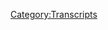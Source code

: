 {{DEFAULTSORT:
    #_TRANSCRIPT_0871:November 14, 2023
}}{{Transcript
    | title         = [[871: November 14, 2023]]
    | caption       = [https://knowledgefight.libsyn.com/871-november-14-2023 Listen to this episode on Libsyn]
    | episodeNumber = [[871: November 14, 2023|871]]
    | length        = 01:01:16
}}

{{MessageBox
    | header     = Warning: Bot Generated Content
    | text       = This transcript was automatically generated by transcription software and likely contains many mistakes and misattributions. Please check the audio for definitive quotes, attribution, and context.
    | image      = N3yvass4myg91.webp
    | imagewidth = 50px
    | id         = warning
}}

{{TranscriptBlock
    | name      = Unknown Speaker
    | timestamp = 00:00:00.000
    | text      = Knowledge Fight
}}

{{TranscriptBlock
    | name      = Unknown Speaker
    | timestamp = 00:00:03.560
    | text      = Red THEIR
}}

{{TranscriptBlock
    | name      = Unknown Speaker
    | timestamp = 00:00:09.880
    | text      = KnMario
}}

{{TranscriptBlock
    | name      = Unknown Speaker
    | timestamp = 00:00:13.439
    | text      = Down
}}

{{TranscriptBlock
    | name      = Unknown Speaker
    | timestamp = 00:00:14.439
    | text      = sharks
}}

{{TranscriptBlock
    | name      = Unknown Speaker
    | timestamp = 00:00:15.740
    | text      = Dan and Jordan, I am sweating
}}

{{TranscriptBlock
    | name      = Unknown Speaker
    | timestamp = 00:00:18.739
    | text      = knowledgefight.com
}}

{{TranscriptBlock
    | name      = Unknown Speaker
    | timestamp = 00:00:20.620
    | text      = It's time to pray
}}

{{TranscriptBlock
    | name      = Unknown Speaker
    | timestamp = 00:00:21.879
    | text      = I have a great respect for knowledge
}}

{{TranscriptBlock
    | name      = Unknown Speaker
    | timestamp = 00:00:22.820
    | text      = fight
}}

{{TranscriptBlock
    | name      = Unknown Speaker
    | timestamp = 00:00:23.800
    | text      = Knowledge fight
}}

{{TranscriptBlock
    | name      = Unknown Speaker
    | timestamp = 00:00:24.920
    | text      = I'm shame of them posing as if they're the good guys
}}

{{TranscriptBlock
    | name      = Unknown Speaker
    | timestamp = 00:00:26.859
    | text      = throat
}}

{{TranscriptBlock
    | name      = Unknown Speaker
    | timestamp = 00:00:28.359
    | text      = knowledge not
}}

{{TranscriptBlock
    | name      = Unknown Speaker
    | timestamp = 00:00:29.120
    | text      = Knowledge Fight.
}}

{{TranscriptBlock
    | name      = Unknown Speaker
    | timestamp = 00:00:30.120
    | text      = Dan and George.
}}

{{TranscriptBlock
    | name      = Unknown Speaker
    | timestamp = 00:00:31.120
    | text      = Knowledge Fight.
}}

{{TranscriptBlock
    | name      = Unknown Speaker
    | timestamp = 00:00:32.119
    | text      = Riddle her.
}}

{{TranscriptBlock
    | name      = Unknown Speaker
    | timestamp = 00:00:33.119
    | text      = Riddle her.
}}

{{TranscriptBlock
    | name      = Unknown Speaker
    | timestamp = 00:00:34.119
    | text      = Riddle her.
}}

{{TranscriptBlock
    | name      = Unknown Speaker
    | timestamp = 00:00:35.119
    | text      = Need.
}}

{{TranscriptBlock
    | name      = Unknown Speaker
    | timestamp = 00:00:36.119
    | text      = Need.
}}

{{TranscriptBlock
    | name      = Unknown Speaker
    | timestamp = 00:00:37.119
    | text      = Money.
}}

{{TranscriptBlock
    | name      = Unknown Speaker
    | timestamp = 00:00:38.119
    | text      = Riddle her.
}}

{{TranscriptBlock
    | name      = Unknown Speaker
    | timestamp = 00:00:39.119
    | text      = Riddle her.
}}

{{TranscriptBlock
    | name      = Unknown Speaker
    | timestamp = 00:00:40.119
    | text      = Andy and Kansas.
}}

{{TranscriptBlock
    | name      = Unknown Speaker
    | timestamp = 00:00:41.119
    | text      = Andy and.
}}

{{TranscriptBlock
    | name      = Unknown Speaker
    | timestamp = 00:00:42.119
    | text      = Andy and.
}}

{{TranscriptBlock
    | name      = Unknown Speaker
    | timestamp = 00:00:43.119
    | text      = Stop it.
}}

{{TranscriptBlock
    | name      = Unknown Speaker
    | timestamp = 00:00:44.119
    | text      = Andy and.
}}

{{TranscriptBlock
    | name      = Unknown Speaker
    | timestamp = 00:00:45.119
    | text      = Andy and.
}}

{{TranscriptBlock
    | name      = Unknown Speaker
    | timestamp = 00:00:46.119
    | text      = Andy and.
}}

{{TranscriptBlock
    | name      = Unknown Speaker
    | timestamp = 00:00:47.119
    | text      = Andy and.
}}

{{TranscriptBlock
    | name      = Unknown Speaker
    | timestamp = 00:00:48.119
    | text      = It's time to pray.
}}

{{TranscriptBlock
    | name      = Unknown Speaker
    | timestamp = 00:00:49.119
    | text      = Andy and Kansas.
}}

{{TranscriptBlock
    | name      = Unknown Speaker
    | timestamp = 00:00:50.119
    | text      = You're on the air.
}}

{{TranscriptBlock
    | name      = Unknown Speaker
    | timestamp = 00:00:51.119
    | text      = Thanks for holding us.
}}

{{TranscriptBlock
    | name      = Unknown Speaker
    | timestamp = 00:00:52.119
    | text      = Hello Alex.
}}

{{TranscriptBlock
    | name      = Unknown Speaker
    | timestamp = 00:00:53.119
    | text      = I'm a first time caller.
}}

{{TranscriptBlock
    | name      = Unknown Speaker
    | timestamp = 00:00:54.119
    | text      = I'm a huge fan.
}}

{{TranscriptBlock
    | name      = Unknown Speaker
    | timestamp = 00:00:55.119
    | text      = I love your work.
}}

{{TranscriptBlock
    | name      = Unknown Speaker
    | timestamp = 00:00:56.119
    | text      = Knowledge Fight.
}}

{{TranscriptBlock
    | name      = Unknown Speaker
    | timestamp = 00:00:57.119
    | text      = Knowledge Fight.
}}

{{TranscriptBlock
    | name      = Unknown Speaker
    | timestamp = 00:00:58.119
    | text      = I love you.
}}

{{TranscriptBlock
    | name      = Unknown Speaker
    | timestamp = 00:00:59.119
    | text      = Hey everybody.
}}

{{TranscriptBlock
    | name      = Unknown Speaker
    | timestamp = 00:01:00.119
    | text      = Welcome back to Knowledge Fight.
}}

{{TranscriptBlock
    | name      = Unknown Speaker
    | timestamp = 00:01:01.119
    | text      = I'm Dan.
}}

{{TranscriptBlock
    | name      = Unknown Speaker
    | timestamp = 00:01:02.119
    | text      = I'm Jordan.
}}

{{TranscriptBlock
    | name      = Unknown Speaker
    | timestamp = 00:01:03.119
    | text      = We're a couple dudes.
}}

{{TranscriptBlock
    | name      = Unknown Speaker
    | timestamp = 00:01:04.120
    | text      = I'd like to sit around, worship at the altar of Selene, and talk a little bit about Alex
}}

{{TranscriptBlock
    | name      = Unknown Speaker
    | timestamp = 00:01:06.120
    | text      = Jones.
}}

{{TranscriptBlock
    | name      = Unknown Speaker
    | timestamp = 00:01:07.120
    | text      = Aww.
}}

{{TranscriptBlock
    | name      = Unknown Speaker
    | timestamp = 00:01:08.120
    | text      = Indeed we are.
}}

{{TranscriptBlock
    | name      = Unknown Speaker
    | timestamp = 00:01:09.120
    | text      = Dan.
}}

{{TranscriptBlock
    | name      = Unknown Speaker
    | timestamp = 00:01:10.120
    | text      = Jordan.
}}

{{TranscriptBlock
    | name      = Unknown Speaker
    | timestamp = 00:01:11.120
    | text      = Dan.
}}

{{TranscriptBlock
    | name      = Unknown Speaker
    | timestamp = 00:01:12.120
    | text      = Jordan.
}}

{{TranscriptBlock
    | name      = Unknown Speaker
    | timestamp = 00:01:13.120
    | text      = Quick question for you.
}}

{{TranscriptBlock
    | name      = Unknown Speaker
    | timestamp = 00:01:14.120
    | text      = What's up?
}}

{{TranscriptBlock
    | name      = Unknown Speaker
    | timestamp = 00:01:15.120
    | text      = What's your bright spot today, buddy?
}}

{{TranscriptBlock
    | name      = Unknown Speaker
    | timestamp = 00:01:16.120
    | text      = My bright spot today, Jordan, I was thinking about Advent calendars.
}}

{{TranscriptBlock
    | name      = Unknown Speaker
    | timestamp = 00:01:18.400
    | text      = You were thinking about Advent calendars and that led to your bright spot.
}}

{{TranscriptBlock
    | name      = Unknown Speaker
    | timestamp = 00:01:21.599
    | text      = About the history of Advent calendars in my life.
}}

{{TranscriptBlock
    | name      = Unknown Speaker
    | timestamp = 00:01:24.519
    | text      = Right.
}}

{{TranscriptBlock
    | name      = Unknown Speaker
    | timestamp = 00:01:25.519
    | text      = I was going to say, not the actual.
}}

{{TranscriptBlock
    | name      = Unknown Speaker
    | timestamp = 00:01:26.519
    | text      = Did you look into the actual history?
}}

{{TranscriptBlock
    | name      = Unknown Speaker
    | timestamp = 00:01:28.239
    | text      = I didn't.
}}

{{TranscriptBlock
    | name      = Unknown Speaker
    | timestamp = 00:01:29.239
    | text      = I like to research things, but not that much.
}}

{{TranscriptBlock
    | name      = Unknown Speaker
    | timestamp = 00:01:31.120
    | text      = I'm not compulsive.
}}

{{TranscriptBlock
    | name      = Unknown Speaker
    | timestamp = 00:01:32.120
    | text      = Well, I'll take that back.
}}

{{TranscriptBlock
    | name      = Unknown Speaker
    | timestamp = 00:01:33.760
    | text      = Let's just move on from there.
}}

{{TranscriptBlock
    | name      = Unknown Speaker
    | timestamp = 00:01:35.760
    | text      = I don't know what your relationship was growing up with Advent calendars.
}}

{{TranscriptBlock
    | name      = Unknown Speaker
    | timestamp = 00:01:38.840
    | text      = I had one.
}}

{{TranscriptBlock
    | name      = Unknown Speaker
    | timestamp = 00:01:39.840
    | text      = Right.
}}

{{TranscriptBlock
    | name      = Unknown Speaker
    | timestamp = 00:01:40.840
    | text      = Yeah.
}}

{{TranscriptBlock
    | name      = Unknown Speaker
    | timestamp = 00:01:41.840
    | text      = So for me, there was the excitement of the Advent calendar sometimes being chocolates.
}}

{{TranscriptBlock
    | name      = Unknown Speaker
    | timestamp = 00:01:46.560
    | text      = Sure.
}}

{{TranscriptBlock
    | name      = Unknown Speaker
    | timestamp = 00:01:47.560
    | text      = Oh, totally.
}}

{{TranscriptBlock
    | name      = Unknown Speaker
    | timestamp = 00:01:48.560
    | text      = Every day, you open up the little door and there's a chocolate in there.
}}

{{TranscriptBlock
    | name      = Unknown Speaker
    | timestamp = 00:01:51.120
    | text      = But I think at a certain point, my parents wanted to snuff out the joy in my life.
}}

{{TranscriptBlock
    | name      = Unknown Speaker
    | timestamp = 00:01:55.760
    | text      = And Advent calendars became like- The last battleground of joy.
}}

{{TranscriptBlock
    | name      = Unknown Speaker
    | timestamp = 00:02:01.640
    | text      = I will take these from thee.
}}

{{TranscriptBlock
    | name      = Unknown Speaker
    | timestamp = 00:02:04.200
    | text      = No candy.
}}

{{TranscriptBlock
    | name      = Unknown Speaker
    | timestamp = 00:02:05.200
    | text      = No, that's not fair.
}}

{{TranscriptBlock
    | name      = Unknown Speaker
    | timestamp = 00:02:06.200
    | text      = There was still candy around.
}}

{{TranscriptBlock
    | name      = Unknown Speaker
    | timestamp = 00:02:07.480
    | text      = But Advent calendars became like this thing that was on the wall, like a sheet that was
}}

{{TranscriptBlock
    | name      = Unknown Speaker
    | timestamp = 00:02:12.080
    | text      = on the wall, and there were pockets.
}}

{{TranscriptBlock
    | name      = Unknown Speaker
    | timestamp = 00:02:13.680
    | text      = And in each pocket, there was a decoration for the tree.
}}

{{TranscriptBlock
    | name      = Unknown Speaker
    | timestamp = 00:02:18.319
    | text      = Yeah.
}}

{{TranscriptBlock
    | name      = Unknown Speaker
    | timestamp = 00:02:19.319
    | text      = For the Christmas tree.
}}

{{TranscriptBlock
    | name      = Unknown Speaker
    | timestamp = 00:02:20.319
    | text      = I've seen those.
}}

{{TranscriptBlock
    | name      = Unknown Speaker
    | timestamp = 00:02:21.319
    | text      = And so it was that instead of candies behind every door.
}}

{{TranscriptBlock
    | name      = Unknown Speaker
    | timestamp = 00:02:23.319
    | text      = And I will say, as much fun as it is to decorate a Christmas tree, it is no candy.
}}

{{TranscriptBlock
    | name      = Unknown Speaker
    | timestamp = 00:02:27.560
    | text      = No.
}}

{{TranscriptBlock
    | name      = Unknown Speaker
    | timestamp = 00:02:28.560
    | text      = And so Advent calendars became something that I didn't have a lot of passion for.
}}

{{TranscriptBlock
    | name      = Unknown Speaker
    | timestamp = 00:02:34.080
    | text      = That's just something you can't do to a child.
}}

{{TranscriptBlock
    | name      = Unknown Speaker
    | timestamp = 00:02:35.800
    | text      = Right.
}}

{{TranscriptBlock
    | name      = Unknown Speaker
    | timestamp = 00:02:36.800
    | text      = You can't do that for two reasons.
}}

{{TranscriptBlock
    | name      = Unknown Speaker
    | timestamp = 00:02:37.800
    | text      = Bait and switch with the candy.
}}

{{TranscriptBlock
    | name      = Unknown Speaker
    | timestamp = 00:02:38.800
    | text      = Totally.
}}

{{TranscriptBlock
    | name      = Unknown Speaker
    | timestamp = 00:02:39.800
    | text      = First thing you can do, you can never do the candy Advent calendar and just always have
}}

{{TranscriptBlock
    | name      = Unknown Speaker
    | timestamp = 00:02:43.599
    | text      = the...
}}

{{TranscriptBlock
    | name      = Unknown Speaker
    | timestamp = 00:02:44.599
    | text      = And then you would be excited for that.
}}

{{TranscriptBlock
    | name      = Unknown Speaker
    | timestamp = 00:02:45.599
    | text      = You'd be like, holy shit, this is the time of year we do the...
}}

{{TranscriptBlock
    | name      = Unknown Speaker
    | timestamp = 00:02:48.159
    | text      = Right.
}}

{{TranscriptBlock
    | name      = Unknown Speaker
    | timestamp = 00:02:49.159
    | text      = You know?
}}

{{TranscriptBlock
    | name      = Unknown Speaker
    | timestamp = 00:02:50.159
    | text      = You can't have kids know that other kids get chocolate at the Advent calendar.
}}

{{TranscriptBlock
    | name      = Unknown Speaker
    | timestamp = 00:02:54.000
    | text      = You have to shelter them somehow.
}}

{{TranscriptBlock
    | name      = Unknown Speaker
    | timestamp = 00:02:55.319
    | text      = Yeah.
}}

{{TranscriptBlock
    | name      = Unknown Speaker
    | timestamp = 00:02:56.319
    | text      = But once you breach that line, you have ruined the kid's life if you take away candy Advent
}}

{{TranscriptBlock
    | name      = Unknown Speaker
    | timestamp = 00:03:01.280
    | text      = calendars from them.
}}

{{TranscriptBlock
    | name      = Unknown Speaker
    | timestamp = 00:03:02.280
    | text      = Right.
}}

{{TranscriptBlock
    | name      = Unknown Speaker
    | timestamp = 00:03:03.280
    | text      = That's just true.
}}

{{TranscriptBlock
    | name      = Unknown Speaker
    | timestamp = 00:03:04.280
    | text      = So now, as an adult...
}}

{{TranscriptBlock
    | name      = Unknown Speaker
    | timestamp = 00:03:05.280
    | text      = Life ruined.
}}

{{TranscriptBlock
    | name      = Unknown Speaker
    | timestamp = 00:03:06.280
    | text      = I'm aware that there are a number of sorts of Advent calendars you can get.
}}

{{TranscriptBlock
    | name      = Unknown Speaker
    | timestamp = 00:03:10.280
    | text      = Yeah.
}}

{{TranscriptBlock
    | name      = Unknown Speaker
    | timestamp = 00:03:11.280
    | text      = Like, I've seen people have booze ones.
}}

{{TranscriptBlock
    | name      = Unknown Speaker
    | timestamp = 00:03:12.759
    | text      = Sure.
}}

{{TranscriptBlock
    | name      = Unknown Speaker
    | timestamp = 00:03:13.759
    | text      = And that sounds kind of fun, but I don't really drink that much these days, so I don't know,
}}

{{TranscriptBlock
    | name      = Unknown Speaker
    | timestamp = 00:03:18.639
    | text      = you know, whatever.
}}

{{TranscriptBlock
    | name      = Unknown Speaker
    | timestamp = 00:03:19.639
    | text      = Sure.
}}

{{TranscriptBlock
    | name      = Unknown Speaker
    | timestamp = 00:03:20.639
    | text      = However.
}}

{{TranscriptBlock
    | name      = Unknown Speaker
    | timestamp = 00:03:21.639
    | text      = Yeah.
}}

{{TranscriptBlock
    | name      = Unknown Speaker
    | timestamp = 00:03:22.639
    | text      = What do you got?
}}

{{TranscriptBlock
    | name      = Unknown Speaker
    | timestamp = 00:03:23.639
    | text      = I swear to God, this is not an Aldi sponsored podcast.
}}

{{TranscriptBlock
    | name      = Unknown Speaker
    | timestamp = 00:03:27.120
    | text      = You'd never know it from listening to us.
}}

{{TranscriptBlock
    | name      = Unknown Speaker
    | timestamp = 00:03:31.319
    | text      = So the Aldi, I was walking around, shopping.
}}

{{TranscriptBlock
    | name      = Unknown Speaker
    | timestamp = 00:03:36.639
    | text      = You know how I like to spend some time in the cheese aisle, apparently.
}}

{{TranscriptBlock
    | name      = Unknown Speaker
    | timestamp = 00:03:39.639
    | text      = I have heard.
}}

{{TranscriptBlock
    | name      = Unknown Speaker
    | timestamp = 00:03:41.280
    | text      = Found a cheese Advent calendar.
}}

{{TranscriptBlock
    | name      = Unknown Speaker
    | timestamp = 00:03:43.840
    | text      = Interesting.
}}

{{TranscriptBlock
    | name      = Unknown Speaker
    | timestamp = 00:03:44.840
    | text      = So I've got that.
}}

{{TranscriptBlock
    | name      = Unknown Speaker
    | timestamp = 00:03:45.840
    | text      = I'm going to enjoy that this holiday season, this December.
}}

{{TranscriptBlock
    | name      = Unknown Speaker
    | timestamp = 00:03:48.439
    | text      = Yeah.
}}

{{TranscriptBlock
    | name      = Unknown Speaker
    | timestamp = 00:03:49.439
    | text      = So I'm having cheese every day.
}}

{{TranscriptBlock
    | name      = Unknown Speaker
    | timestamp = 00:03:51.360
    | text      = Open up a little door.
}}

{{TranscriptBlock
    | name      = Unknown Speaker
    | timestamp = 00:03:52.360
    | text      = Hello, cheese.
}}

{{TranscriptBlock
    | name      = Unknown Speaker
    | timestamp = 00:03:53.360
    | text      = Varieties of cheese?
}}

{{TranscriptBlock
    | name      = Unknown Speaker
    | timestamp = 00:03:54.360
    | text      = You bet.
}}

{{TranscriptBlock
    | name      = Unknown Speaker
    | timestamp = 00:03:55.360
    | text      = Specific themed varieties of cheese, or just general cheese varieties?
}}

{{TranscriptBlock
    | name      = Unknown Speaker
    | timestamp = 00:03:58.919
    | text      = What kind of themes are you talking about?
}}

{{TranscriptBlock
    | name      = Unknown Speaker
    | timestamp = 00:04:00.159
    | text      = Well, I mean, maybe there's like, oh, the cheeses of Belgium, or you know what I'm saying?
}}

{{TranscriptBlock
    | name      = Unknown Speaker
    | timestamp = 00:04:03.479
    | text      = I don't think so.
}}

{{TranscriptBlock
    | name      = Unknown Speaker
    | timestamp = 00:04:04.479
    | text      = No, but they are...
}}

{{TranscriptBlock
    | name      = Unknown Speaker
    | timestamp = 00:04:05.479
    | text      = Just like cheese.
}}

{{TranscriptBlock
    | name      = Unknown Speaker
    | timestamp = 00:04:06.479
    | text      = They are...
}}

{{TranscriptBlock
    | name      = Unknown Speaker
    | timestamp = 00:04:07.479
    | text      = I don't know.
}}

{{TranscriptBlock
    | name      = Unknown Speaker
    | timestamp = 00:04:08.479
    | text      = I looked at a couple of the names that are highlighted, and they seem pretty good.
}}

{{TranscriptBlock
    | name      = Unknown Speaker
    | timestamp = 00:04:13.039
    | text      = One is like a mustard something or other, and I'm like, hello, I look forward to you.
}}

{{TranscriptBlock
    | name      = Unknown Speaker
    | timestamp = 00:04:17.000
    | text      = All right.
}}

{{TranscriptBlock
    | name      = Unknown Speaker
    | timestamp = 00:04:18.000
    | text      = You're going to be behind.
}}

{{TranscriptBlock
    | name      = Unknown Speaker
    | timestamp = 00:04:19.480
    | text      = But yeah, so I got a cheese Advent calendar.
}}

{{TranscriptBlock
    | name      = Unknown Speaker
    | timestamp = 00:04:21.160
    | text      = My life is going great.
}}

{{TranscriptBlock
    | name      = Unknown Speaker
    | timestamp = 00:04:22.439
    | text      = Good.
}}

{{TranscriptBlock
    | name      = Unknown Speaker
    | timestamp = 00:04:23.439
    | text      = Glad to hear.
}}

{{TranscriptBlock
    | name      = Unknown Speaker
    | timestamp = 00:04:24.439
    | text      = What's your bright spot?
}}

{{TranscriptBlock
    | name      = Unknown Speaker
    | timestamp = 00:04:25.439
    | text      = My bright spot, I have a double bright spot.
}}

{{TranscriptBlock
    | name      = Unknown Speaker
    | timestamp = 00:04:26.439
    | text      = Oh shit.
}}

{{TranscriptBlock
    | name      = Unknown Speaker
    | timestamp = 00:04:27.439
    | text      = Walked in with a single one.
}}

{{TranscriptBlock
    | name      = Unknown Speaker
    | timestamp = 00:04:30.000
    | text      = First bright spot came in.
}}

{{TranscriptBlock
    | name      = Unknown Speaker
    | timestamp = 00:04:32.959
    | text      = You've got a cold brew coffee.
}}

{{TranscriptBlock
    | name      = Unknown Speaker
    | timestamp = 00:04:34.360
    | text      = I did.
}}

{{TranscriptBlock
    | name      = Unknown Speaker
    | timestamp = 00:04:35.360
    | text      = This shit is great.
}}

{{TranscriptBlock
    | name      = Unknown Speaker
    | timestamp = 00:04:36.360
    | text      = I got a cold brew maker, because I like coffee sort of, but I like iced coffee, and it's
}}

{{TranscriptBlock
    | name      = Unknown Speaker
    | timestamp = 00:04:41.879
    | text      = kind of a hassle to make hot coffee and then cool it.
}}

{{TranscriptBlock
    | name      = Unknown Speaker
    | timestamp = 00:04:45.439
    | text      = Yeah, that's absurd.
}}

{{TranscriptBlock
    | name      = Unknown Speaker
    | timestamp = 00:04:46.439
    | text      = Multi-step process.
}}

{{TranscriptBlock
    | name      = Unknown Speaker
    | timestamp = 00:04:47.439
    | text      = It makes me angry, the idea of it.
}}

{{TranscriptBlock
    | name      = Unknown Speaker
    | timestamp = 00:04:48.439
    | text      = And if you try to use ice, it ends up watering down the coffee, and it's just no good.
}}

{{TranscriptBlock
    | name      = Unknown Speaker
    | timestamp = 00:04:52.040
    | text      = But I found a cheap cold brew brewer, and so I've been messing around with that.
}}

{{TranscriptBlock
    | name      = Unknown Speaker
    | timestamp = 00:04:57.240
    | text      = I'm glad you enjoy it.
}}

{{TranscriptBlock
    | name      = Unknown Speaker
    | timestamp = 00:04:58.360
    | text      = It's fantastic.
}}

{{TranscriptBlock
    | name      = Unknown Speaker
    | timestamp = 00:04:59.959
    | text      = Second bright spot, tomorrow, well, today, whenever this is coming out, Super Mario RPG
}}

{{TranscriptBlock
    | name      = Unknown Speaker
    | timestamp = 00:05:06.120
    | text      = remake for the Switch.
}}

{{TranscriptBlock
    | name      = Unknown Speaker
    | timestamp = 00:05:08.079
    | text      = Whoa.
}}

{{TranscriptBlock
    | name      = Unknown Speaker
    | timestamp = 00:05:09.079
    | text      = Extremely excited for this.
}}

{{TranscriptBlock
    | name      = Unknown Speaker
    | timestamp = 00:05:10.079
    | text      = Yeah.
}}

{{TranscriptBlock
    | name      = Unknown Speaker
    | timestamp = 00:05:11.079
    | text      = I never played the original one.
}}

{{TranscriptBlock
    | name      = Unknown Speaker
    | timestamp = 00:05:12.879
    | text      = Ultimate, it is one of the classic video games of, I mean, anybody who argues with you is
}}

{{TranscriptBlock
    | name      = Unknown Speaker
    | timestamp = 00:05:19.279
    | text      = like, oh, it's not that great.
}}

{{TranscriptBlock
    | name      = Unknown Speaker
    | timestamp = 00:05:20.600
    | text      = It's just wrong.
}}

{{TranscriptBlock
    | name      = Unknown Speaker
    | timestamp = 00:05:21.600
    | text      = It's just wrong.
}}

{{TranscriptBlock
    | name      = Unknown Speaker
    | timestamp = 00:05:22.600
    | text      = I'm sure.
}}

{{TranscriptBlock
    | name      = Unknown Speaker
    | timestamp = 00:05:23.600
    | text      = It's one of the greats.
}}

{{TranscriptBlock
    | name      = Unknown Speaker
    | timestamp = 00:05:24.600
    | text      = It's just one of the greats.
}}

{{TranscriptBlock
    | name      = Unknown Speaker
    | timestamp = 00:05:25.600
    | text      = That was originally on the 64, right?
}}

{{TranscriptBlock
    | name      = Unknown Speaker
    | timestamp = 00:05:26.600
    | text      = No, NES.
}}

{{TranscriptBlock
    | name      = Unknown Speaker
    | timestamp = 00:05:27.600
    | text      = NES?
}}

{{TranscriptBlock
    | name      = Unknown Speaker
    | timestamp = 00:05:28.600
    | text      = Any super, well, SNES.
}}

{{TranscriptBlock
    | name      = Unknown Speaker
    | timestamp = 00:05:29.600
    | text      = Oh, okay.
}}

{{TranscriptBlock
    | name      = Unknown Speaker
    | timestamp = 00:05:30.600
    | text      = Yeah, yeah, yeah.
}}

{{TranscriptBlock
    | name      = Unknown Speaker
    | timestamp = 00:05:31.600
    | text      = Not the original.
}}

{{TranscriptBlock
    | name      = Unknown Speaker
    | timestamp = 00:05:32.600
    | text      = There's no way that was on Nintendo.
}}

{{TranscriptBlock
    | name      = Unknown Speaker
    | timestamp = 00:05:33.600
    | text      = No, no, no.
}}

{{TranscriptBlock
    | name      = Unknown Speaker
    | timestamp = 00:05:34.600
    | text      = Oh, that's great.
}}

{{TranscriptBlock
    | name      = Unknown Speaker
    | timestamp = 00:05:36.240
    | text      = Original SNES.
}}

{{TranscriptBlock
    | name      = Unknown Speaker
    | timestamp = 00:05:37.240
    | text      = I think I'll probably give it a try.
}}

{{TranscriptBlock
    | name      = Unknown Speaker
    | timestamp = 00:05:38.800
    | text      = You should.
}}

{{TranscriptBlock
    | name      = Unknown Speaker
    | timestamp = 00:05:39.800
    | text      = I was a huge Thousand-Year Door guy.
}}

{{TranscriptBlock
    | name      = Unknown Speaker
    | timestamp = 00:05:42.360
    | text      = Oh, yeah.
}}

{{TranscriptBlock
    | name      = Unknown Speaker
    | timestamp = 00:05:43.360
    | text      = Paper Mario.
}}

{{TranscriptBlock
    | name      = Unknown Speaker
    | timestamp = 00:05:44.360
    | text      = Uh-huh.
}}

{{TranscriptBlock
    | name      = Unknown Speaker
    | timestamp = 00:05:45.360
    | text      = Thousand-Year Door.
}}

{{TranscriptBlock
    | name      = Unknown Speaker
    | timestamp = 00:05:46.360
    | text      = Just spiritual sequel.
}}

{{TranscriptBlock
    | name      = Unknown Speaker
    | timestamp = 00:05:47.360
    | text      = It is.
}}

{{TranscriptBlock
    | name      = Unknown Speaker
    | timestamp = 00:05:48.360
    | text      = I mean, I will tell you this.
}}

{{TranscriptBlock
    | name      = Unknown Speaker
    | timestamp = 00:05:49.360
    | text      = It's so much of a fun, like, the game knows what it's trying to do and it's having a great
}}

{{TranscriptBlock
    | name      = Unknown Speaker
    | timestamp = 00:05:58.279
    | text      = time doing it.
}}

{{TranscriptBlock
    | name      = Unknown Speaker
    | timestamp = 00:05:59.279
    | text      = Sure.
}}

{{TranscriptBlock
    | name      = Unknown Speaker
    | timestamp = 00:06:00.279
    | text      = You know?
}}

{{TranscriptBlock
    | name      = Unknown Speaker
    | timestamp = 00:06:01.279
    | text      = It's just filled with such infectious joy.
}}

{{TranscriptBlock
    | name      = Unknown Speaker
    | timestamp = 00:06:02.279
    | text      = There's so many mini games where you're just like, this is great.
}}

{{TranscriptBlock
    | name      = Unknown Speaker
    | timestamp = 00:06:05.319
    | text      = This is great.
}}

{{TranscriptBlock
    | name      = Unknown Speaker
    | timestamp = 00:06:06.879
    | text      = Well, that's quite an ad for it.
}}

{{TranscriptBlock
    | name      = Unknown Speaker
    | timestamp = 00:06:10.240
    | text      = I will die on the hill of Super Mario RPG is a great game.
}}

{{TranscriptBlock
    | name      = Unknown Speaker
    | timestamp = 00:06:15.160
    | text      = Who's your squad?
}}

{{TranscriptBlock
    | name      = Unknown Speaker
    | timestamp = 00:06:16.519
    | text      = Who's my squad?
}}

{{TranscriptBlock
    | name      = Unknown Speaker
    | timestamp = 00:06:17.959
    | text      = It starts with, usually I go Mario Geno Bowser.
}}

{{TranscriptBlock
    | name      = Unknown Speaker
    | timestamp = 00:06:23.319
    | text      = That's how it tends to...
}}

{{TranscriptBlock
    | name      = Unknown Speaker
    | timestamp = 00:06:24.319
    | text      = Geno?
}}

{{TranscriptBlock
    | name      = Unknown Speaker
    | timestamp = 00:06:25.319
    | text      = Yeah.
}}

{{TranscriptBlock
    | name      = Unknown Speaker
    | timestamp = 00:06:26.319
    | text      = Geno is a character created just for Super Mario RPG.
}}

{{TranscriptBlock
    | name      = Unknown Speaker
    | timestamp = 00:06:27.759
    | text      = Is it Geno the manager from that Hall & Oates song?
}}

{{TranscriptBlock
    | name      = Unknown Speaker
    | timestamp = 00:06:30.600
    | text      = If only.
}}

{{TranscriptBlock
    | name      = Unknown Speaker
    | timestamp = 00:06:31.600
    | text      = If only.
}}

{{TranscriptBlock
    | name      = Unknown Speaker
    | timestamp = 00:06:32.600
    | text      = Sign on the line.
}}

{{TranscriptBlock
    | name      = Unknown Speaker
    | timestamp = 00:06:33.600
    | text      = Sign on the line.
}}

{{TranscriptBlock
    | name      = Unknown Speaker
    | timestamp = 00:06:34.600
    | text      = Sign on the line.
}}

{{TranscriptBlock
    | name      = Unknown Speaker
    | timestamp = 00:06:35.600
    | text      = It's a puppet that was magically brought to life by Star, I believe.
}}

{{TranscriptBlock
    | name      = Unknown Speaker
    | timestamp = 00:06:40.199
    | text      = Mmm.
}}

{{TranscriptBlock
    | name      = Unknown Speaker
    | timestamp = 00:06:41.199
    | text      = And wishes.
}}

{{TranscriptBlock
    | name      = Unknown Speaker
    | timestamp = 00:06:42.199
    | text      = Mmm.
}}

{{TranscriptBlock
    | name      = Unknown Speaker
    | timestamp = 00:06:43.199
    | text      = Yep.
}}

{{TranscriptBlock
    | name      = Unknown Speaker
    | timestamp = 00:06:44.199
    | text      = Alright.
}}

{{TranscriptBlock
    | name      = Unknown Speaker
    | timestamp = 00:06:45.199
    | text      = Yep.
}}

{{TranscriptBlock
    | name      = Unknown Speaker
    | timestamp = 00:06:46.199
    | text      = Live fast, die trying, die laughing.
}}

{{TranscriptBlock
    | name      = Unknown Speaker
    | timestamp = 00:06:47.199
    | text      = Yep.
}}

{{TranscriptBlock
    | name      = Unknown Speaker
    | timestamp = 00:06:48.199
    | text      = Geno note, note, note, note.
}}

{{TranscriptBlock
    | name      = Unknown Speaker
    | timestamp = 00:06:49.199
    | text      = Something like that.
}}

{{TranscriptBlock
    | name      = Unknown Speaker
    | timestamp = 00:06:50.199
    | text      = That's a good song.
}}

{{TranscriptBlock
    | name      = Unknown Speaker
    | timestamp = 00:06:51.199
    | text      = Yep.
}}

{{TranscriptBlock
    | name      = Unknown Speaker
    | timestamp = 00:06:52.199
    | text      = There's a number of songs that I only know about because of that show Yacht Rock, and
}}

{{TranscriptBlock
    | name      = Unknown Speaker
    | timestamp = 00:06:55.040
    | text      = Geno the manager is definitely one of them.
}}

{{TranscriptBlock
    | name      = Unknown Speaker
    | timestamp = 00:06:57.319
    | text      = Yeah.
}}

{{TranscriptBlock
    | name      = Unknown Speaker
    | timestamp = 00:06:58.319
    | text      = A very bizarre deep cut from Hall & Oates.
}}

{{TranscriptBlock
    | name      = Unknown Speaker
    | timestamp = 00:07:00.000
    | text      = I can think of no reason to, off the top of your head, know about that song.
}}

{{TranscriptBlock
    | name      = Unknown Speaker
    | timestamp = 00:07:04.439
    | text      = That and Portable Radio, the song by Hall & Oates talking about boom boxes and how exciting
}}

{{TranscriptBlock
    | name      = Unknown Speaker
    | timestamp = 00:07:10.079
    | text      = they are.
}}

{{TranscriptBlock
    | name      = Unknown Speaker
    | timestamp = 00:07:11.079
    | text      = That song, Yacht Rock, that song by Hall & Oates is another title for Yacht Rock.
}}

{{TranscriptBlock
    | name      = Unknown Speaker
    | timestamp = 00:07:16.160
    | text      = Mmm.
}}

{{TranscriptBlock
    | name      = Unknown Speaker
    | timestamp = 00:07:17.160
    | text      = Yep.
}}

{{TranscriptBlock
    | name      = Unknown Speaker
    | timestamp = 00:07:18.160
    | text      = My baby loves my portable radio.
}}

{{TranscriptBlock
    | name      = Unknown Speaker
    | timestamp = 00:07:19.160
    | text      = Oh boy.
}}

{{TranscriptBlock
    | name      = Unknown Speaker
    | timestamp = 00:07:20.160
    | text      = Crack up the power, hi.
}}

{{TranscriptBlock
    | name      = Unknown Speaker
    | timestamp = 00:07:21.759
    | text      = Oh man.
}}

{{TranscriptBlock
    | name      = Unknown Speaker
    | timestamp = 00:07:22.759
    | text      = I can't believe that they haven't, nevermind.
}}

{{TranscriptBlock
    | name      = Unknown Speaker
    | timestamp = 00:07:25.759
    | text      = So Jordan.
}}

{{TranscriptBlock
    | name      = Unknown Speaker
    | timestamp = 00:07:26.759
    | text      = Yes.
}}

{{TranscriptBlock
    | name      = Unknown Speaker
    | timestamp = 00:07:27.759
    | text      = Today we have an episode to go over.
}}

{{TranscriptBlock
    | name      = Unknown Speaker
    | timestamp = 00:07:29.040
    | text      = Sure.
}}

{{TranscriptBlock
    | name      = Unknown Speaker
    | timestamp = 00:07:30.040
    | text      = And we're talking about November 14th, 2023.
}}

{{TranscriptBlock
    | name      = Unknown Speaker
    | timestamp = 00:07:32.040
    | text      = Okay.
}}

{{TranscriptBlock
    | name      = Unknown Speaker
    | timestamp = 00:07:33.040
    | text      = I was gonna include 15th too, but I bailed after like two minutes.
}}

{{TranscriptBlock
    | name      = Unknown Speaker
    | timestamp = 00:07:36.199
    | text      = Smart.
}}

{{TranscriptBlock
    | name      = Unknown Speaker
    | timestamp = 00:07:37.199
    | text      = Yeah.
}}

{{TranscriptBlock
    | name      = Unknown Speaker
    | timestamp = 00:07:38.199
    | text      = So we don't have much to go over on the 14th for reasons that will become clear in a little
}}

{{TranscriptBlock
    | name      = Unknown Speaker
    | timestamp = 00:07:42.399
    | text      = bit.
}}

{{TranscriptBlock
    | name      = Unknown Speaker
    | timestamp = 00:07:43.399
    | text      = Okay.
}}

{{TranscriptBlock
    | name      = Unknown Speaker
    | timestamp = 00:07:44.399
    | text      = But that's why I wanted to extend things and do the 15th, but then all this will become
}}

{{TranscriptBlock
    | name      = Unknown Speaker
    | timestamp = 00:07:47.800
    | text      = crystal clear.
}}

{{TranscriptBlock
    | name      = Unknown Speaker
    | timestamp = 00:07:48.800
    | text      = Why the episode's short, why I gave up on the 15th, all these mysteries and more will
}}

{{TranscriptBlock
    | name      = Unknown Speaker
    | timestamp = 00:07:53.800
    | text      = be solved on today's serialized episode.
}}

{{TranscriptBlock
    | name      = Unknown Speaker
    | timestamp = 00:07:59.439
    | text      = I want that.
}}

{{TranscriptBlock
    | name      = Unknown Speaker
    | timestamp = 00:08:02.240
    | text      = That's how we gotta start now.
}}

{{TranscriptBlock
    | name      = Unknown Speaker
    | timestamp = 00:08:03.240
    | text      = All these mysteries and more.
}}

{{TranscriptBlock
    | name      = Unknown Speaker
    | timestamp = 00:08:04.240
    | text      = All these mysteries and more will be solved on this week's episode of Knowledge Fight.
}}

{{TranscriptBlock
    | name      = Unknown Speaker
    | timestamp = 00:08:08.720
    | text      = Tune in.
}}

{{TranscriptBlock
    | name      = Unknown Speaker
    | timestamp = 00:08:09.720
    | text      = Same Alex Time, Same Alex Channel.
}}

{{TranscriptBlock
    | name      = Unknown Speaker
    | timestamp = 00:08:11.800
    | text      = Man, I can't believe how nostalgic I just got for that announcer voice.
}}

{{TranscriptBlock
    | name      = Unknown Speaker
    | timestamp = 00:08:16.319
    | text      = Amazing.
}}

{{TranscriptBlock
    | name      = Unknown Speaker
    | timestamp = 00:08:17.319
    | text      = So we'll get down to business on this, but first Jordan, let's say hello to some new
}}

{{TranscriptBlock
    | name      = Unknown Speaker
    | timestamp = 00:08:20.439
    | text      = wonks.
}}

{{TranscriptBlock
    | name      = Unknown Speaker
    | timestamp = 00:08:21.439
    | text      = Ooh, that's a great idea.
}}

{{TranscriptBlock
    | name      = Unknown Speaker
    | timestamp = 00:08:22.439
    | text      = So first, leftist cult of forest rangers, PNW chapter secretary, thank you so much.
}}

{{TranscriptBlock
    | name      = Unknown Speaker
    | timestamp = 00:08:26.920
    | text      = You are now a policy wonk.
}}

{{TranscriptBlock
    | name      = Unknown Speaker
    | timestamp = 00:08:28.079
    | text      = I'm a policy wonk.
}}

{{TranscriptBlock
    | name      = Unknown Speaker
    | timestamp = 00:08:29.079
    | text      = Thank you very much.
}}

{{TranscriptBlock
    | name      = Unknown Speaker
    | timestamp = 00:08:30.079
    | text      = I've heard of these leftist forest rangers.
}}

{{TranscriptBlock
    | name      = Unknown Speaker
    | timestamp = 00:08:32.159
    | text      = I've heard from a couple people, I think.
}}

{{TranscriptBlock
    | name      = Unknown Speaker
    | timestamp = 00:08:34.320
    | text      = Or it's the same person who's written a couple times, I'm not sure.
}}

{{TranscriptBlock
    | name      = Unknown Speaker
    | timestamp = 00:08:37.279
    | text      = I like the idea of that actually existing beneath our noses this entire time.
}}

{{TranscriptBlock
    | name      = Unknown Speaker
    | timestamp = 00:08:42.279
    | text      = Like just forest rangers have their own secret society.
}}

{{TranscriptBlock
    | name      = Unknown Speaker
    | timestamp = 00:08:45.200
    | text      = Veganizing the squirrels.
}}

{{TranscriptBlock
    | name      = Unknown Speaker
    | timestamp = 00:08:46.360
    | text      = Totally.
}}

{{TranscriptBlock
    | name      = Unknown Speaker
    | timestamp = 00:08:47.360
    | text      = Yeah, yeah, absolutely.
}}

{{TranscriptBlock
    | name      = Unknown Speaker
    | timestamp = 00:08:48.360
    | text      = They'll be fine after we're all gone.
}}

{{TranscriptBlock
    | name      = Unknown Speaker
    | timestamp = 00:08:49.360
    | text      = Co-ops of moose.
}}

{{TranscriptBlock
    | name      = Unknown Speaker
    | timestamp = 00:08:50.600
    | text      = Ugh, yes please.
}}

{{TranscriptBlock
    | name      = Unknown Speaker
    | timestamp = 00:08:52.159
    | text      = Next, 30 days, half September, April, June, and November.
}}

{{TranscriptBlock
    | name      = Unknown Speaker
    | timestamp = 00:08:56.039
    | text      = Thank you so much.
}}

{{TranscriptBlock
    | name      = Unknown Speaker
    | timestamp = 00:08:57.039
    | text      = You are now a policy wonk.
}}

{{TranscriptBlock
    | name      = Unknown Speaker
    | timestamp = 00:08:58.039
    | text      = I'm a policy wonk.
}}

{{TranscriptBlock
    | name      = Unknown Speaker
    | timestamp = 00:08:59.039
    | text      = Thank you very much.
}}

{{TranscriptBlock
    | name      = Unknown Speaker
    | timestamp = 00:09:00.039
    | text      = Fake news.
}}

{{TranscriptBlock
    | name      = Unknown Speaker
    | timestamp = 00:09:01.039
    | text      = You are now a policy wonk from Porkopolis, USA.
}}

{{TranscriptBlock
    | name      = Unknown Speaker
    | timestamp = 00:09:02.879
    | text      = Thank you so much.
}}

{{TranscriptBlock
    | name      = Unknown Speaker
    | timestamp = 00:09:03.879
    | text      = You are now a policy wonk.
}}

{{TranscriptBlock
    | name      = Unknown Speaker
    | timestamp = 00:09:04.879
    | text      = I'm a policy wonk.
}}

{{TranscriptBlock
    | name      = Unknown Speaker
    | timestamp = 00:09:05.879
    | text      = Thank you very much.
}}

{{TranscriptBlock
    | name      = Unknown Speaker
    | timestamp = 00:09:06.879
    | text      = Thank you.
}}

{{TranscriptBlock
    | name      = Unknown Speaker
    | timestamp = 00:09:07.879
    | text      = Next, I talk with Dan and Jordan when I listen in my car like I'm the third host.
}}

{{TranscriptBlock
    | name      = Unknown Speaker
    | timestamp = 00:09:10.200
    | text      = Wait, is that weird?
}}

{{TranscriptBlock
    | name      = Unknown Speaker
    | timestamp = 00:09:11.200
    | text      = Oh god, it's weird, isn't it?
}}

{{TranscriptBlock
    | name      = Unknown Speaker
    | timestamp = 00:09:12.279
    | text      = Thank you so much.
}}

{{TranscriptBlock
    | name      = Unknown Speaker
    | timestamp = 00:09:13.279
    | text      = You are now a policy wonk.
}}

{{TranscriptBlock
    | name      = Unknown Speaker
    | timestamp = 00:09:14.279
    | text      = I'm a policy wonk.
}}

{{TranscriptBlock
    | name      = Unknown Speaker
    | timestamp = 00:09:15.279
    | text      = Thank you very much.
}}

{{TranscriptBlock
    | name      = Unknown Speaker
    | timestamp = 00:09:16.279
    | text      = It's not weird at all.
}}

{{TranscriptBlock
    | name      = Unknown Speaker
    | timestamp = 00:09:17.279
    | text      = We hear you when you do that.
}}

{{TranscriptBlock
    | name      = Unknown Speaker
    | timestamp = 00:09:18.279
    | text      = That's weird.
}}

{{TranscriptBlock
    | name      = Unknown Speaker
    | timestamp = 00:09:19.279
    | text      = Yeah.
}}

{{TranscriptBlock
    | name      = Unknown Speaker
    | timestamp = 00:09:20.279
    | text      = Yeah.
}}

{{TranscriptBlock
    | name      = Unknown Speaker
    | timestamp = 00:09:21.279
    | text      = Next, Moss Hughes.
}}

{{TranscriptBlock
    | name      = Unknown Speaker
    | timestamp = 00:09:22.279
    | text      = Thank you so much.
}}

{{TranscriptBlock
    | name      = Unknown Speaker
    | timestamp = 00:09:23.279
    | text      = You are now a policy wonk.
}}

{{TranscriptBlock
    | name      = Unknown Speaker
    | timestamp = 00:09:24.279
    | text      = I'm a policy wonk.
}}

{{TranscriptBlock
    | name      = Unknown Speaker
    | timestamp = 00:09:25.279
    | text      = Thank you very much.
}}

{{TranscriptBlock
    | name      = Unknown Speaker
    | timestamp = 00:09:26.279
    | text      = And we have a technocrat in the mix, Jordan.
}}

{{TranscriptBlock
    | name      = Unknown Speaker
    | timestamp = 00:09:27.279
    | text      = Austin Theory is a loser little titty baby, thank you so much, you are now a technocrat.
}}

{{TranscriptBlock
    | name      = Unknown Speaker
    | timestamp = 00:09:31.120
    | text      = I'm a policy wonk.
}}

{{TranscriptBlock
    | name      = Unknown Speaker
    | timestamp = 00:09:32.120
    | text      = Four stars.
}}

{{TranscriptBlock
    | name      = Unknown Speaker
    | timestamp = 00:09:33.120
    | text      = Go home to your mother and tell her you're brilliant.
}}

{{TranscriptBlock
    | name      = Unknown Speaker
    | timestamp = 00:09:35.799
    | text      = Someone sodomized and sent me a bucket of poop.
}}

{{TranscriptBlock
    | name      = Unknown Speaker
    | timestamp = 00:09:37.480
    | text      = Daddy shark.
}}

{{TranscriptBlock
    | name      = Unknown Speaker
    | timestamp = 00:09:38.480
    | text      = Bomp, bomp, bomp, bomp, bomp.
}}

{{TranscriptBlock
    | name      = Unknown Speaker
    | timestamp = 00:09:39.840
    | text      = Jar Jar Binks has a Caribbean black accent.
}}

{{TranscriptBlock
    | name      = Unknown Speaker
    | timestamp = 00:09:44.320
    | text      = He's a loser little titty baby.
}}

{{TranscriptBlock
    | name      = Unknown Speaker
    | timestamp = 00:09:47.279
    | text      = I don't want to hate black people.
}}

{{TranscriptBlock
    | name      = Unknown Speaker
    | timestamp = 00:09:48.919
    | text      = I renounce Jesus Christ.
}}

{{TranscriptBlock
    | name      = Unknown Speaker
    | timestamp = 00:09:50.840
    | text      = Do you know what that means?
}}

{{TranscriptBlock
    | name      = Unknown Speaker
    | timestamp = 00:09:52.159
    | text      = What?
}}

{{TranscriptBlock
    | name      = Unknown Speaker
    | timestamp = 00:09:53.159
    | text      = Austin Theory is a loser little titty baby?
}}

{{TranscriptBlock
    | name      = Unknown Speaker
    | timestamp = 00:09:54.960
    | text      = Do you know who that is?
}}

{{TranscriptBlock
    | name      = Unknown Speaker
    | timestamp = 00:09:55.960
    | text      = I do not know who Austin Theory is.
}}

{{TranscriptBlock
    | name      = Unknown Speaker
    | timestamp = 00:09:57.200
    | text      = Austin Theory is a pro wrestler, and he might be fairly described as a loser little titty
}}

{{TranscriptBlock
    | name      = Unknown Speaker
    | timestamp = 00:10:01.600
    | text      = baby.
}}

{{TranscriptBlock
    | name      = Unknown Speaker
    | timestamp = 00:10:02.600
    | text      = It's kind of a shit heel kind of guy, kind of a wah, wah, wah, wah heel.
}}

{{TranscriptBlock
    | name      = Unknown Speaker
    | timestamp = 00:10:05.000
    | text      = Sad Zach's supposed to be a loser?
}}

{{TranscriptBlock
    | name      = Unknown Speaker
    | timestamp = 00:10:06.759
    | text      = Yeah, more kind of just an asshole.
}}

{{TranscriptBlock
    | name      = Unknown Speaker
    | timestamp = 00:10:10.200
    | text      = He's still booked fairly well and not meant to be like a total joke, but he's a dick.
}}

{{TranscriptBlock
    | name      = Unknown Speaker
    | timestamp = 00:10:15.759
    | text      = Someone you love to hate.
}}

{{TranscriptBlock
    | name      = Unknown Speaker
    | timestamp = 00:10:16.759
    | text      = Yes.
}}

{{TranscriptBlock
    | name      = Unknown Speaker
    | timestamp = 00:10:17.759
    | text      = Yeah.
}}

{{TranscriptBlock
    | name      = Unknown Speaker
    | timestamp = 00:10:18.759
    | text      = Well, maybe you're supposed to hate hating him also.
}}

{{TranscriptBlock
    | name      = Unknown Speaker
    | timestamp = 00:10:19.759
    | text      = You hate the hate hating the love the hate guy.
}}

{{TranscriptBlock
    | name      = Unknown Speaker
    | timestamp = 00:10:22.360
    | text      = Yeah.
}}

{{TranscriptBlock
    | name      = Unknown Speaker
    | timestamp = 00:10:23.360
    | text      = He's someone who has a lot of potential, but his character now is all just like a, actually
}}

{{TranscriptBlock
    | name      = Unknown Speaker
    | timestamp = 00:10:26.679
    | text      = I don't know.
}}

{{TranscriptBlock
    | name      = Unknown Speaker
    | timestamp = 00:10:27.679
    | text      = I haven't watched it in a long time.
}}

{{TranscriptBlock
    | name      = Unknown Speaker
    | timestamp = 00:10:28.679
    | text      = He's a waste of potential.
}}

{{TranscriptBlock
    | name      = Unknown Speaker
    | timestamp = 00:10:29.679
    | text      = No.
}}

{{TranscriptBlock
    | name      = Unknown Speaker
    | timestamp = 00:10:30.679
    | text      = God damn it.
}}

{{TranscriptBlock
    | name      = Unknown Speaker
    | timestamp = 00:10:31.679
    | text      = You just don't get it, man.
}}

{{TranscriptBlock
    | name      = Unknown Speaker
    | timestamp = 00:10:32.679
    | text      = He's a loser little titty baby.
}}

{{TranscriptBlock
    | name      = Unknown Speaker
    | timestamp = 00:10:33.679
    | text      = I don't get it.
}}

{{TranscriptBlock
    | name      = Unknown Speaker
    | timestamp = 00:10:34.679
    | text      = He's a loser little titty baby.
}}

{{TranscriptBlock
    | name      = Unknown Speaker
    | timestamp = 00:10:35.679
    | text      = He's actually perfect.
}}

{{TranscriptBlock
    | name      = Unknown Speaker
    | timestamp = 00:10:36.679
    | text      = All right.
}}

{{TranscriptBlock
    | name      = Unknown Speaker
    | timestamp = 00:10:37.679
    | text      = Fair enough.
}}

{{TranscriptBlock
    | name      = Unknown Speaker
    | timestamp = 00:10:38.679
    | text      = So we start off here today, and we got, in better times, Alex did not care about.
}}

{{TranscriptBlock
    | name      = Unknown Speaker
    | timestamp = 00:10:47.000
    | text      = So we've got a, on this day's episode, and we've got a preamble that says, in better
}}

{{TranscriptBlock
    | name      = Unknown Speaker
    | timestamp = 00:10:51.879
    | text      = times.
}}

{{TranscriptBlock
    | name      = Unknown Speaker
    | timestamp = 00:10:52.879
    | text      = Yeah.
}}

{{TranscriptBlock
    | name      = Unknown Speaker
    | timestamp = 00:10:53.879
    | text      = Before the, okay.
}}

{{TranscriptBlock
    | name      = Unknown Speaker
    | timestamp = 00:10:54.879
    | text      = So here's when things were going better.
}}

{{TranscriptBlock
    | name      = Unknown Speaker
    | timestamp = 00:10:56.840
    | text      = Alex didn't care so much about electoral politics.
}}

{{TranscriptBlock
    | name      = Unknown Speaker
    | timestamp = 00:10:58.919
    | text      = True.
}}

{{TranscriptBlock
    | name      = Unknown Speaker
    | timestamp = 00:10:59.919
    | text      = It was not a obsession of his, and here we are now.
}}

{{TranscriptBlock
    | name      = Unknown Speaker
    | timestamp = 00:11:03.960
    | text      = 356 days, 12 hours, 59 minutes, 33 seconds until the most important election in world
}}

{{TranscriptBlock
    | name      = Unknown Speaker
    | timestamp = 00:11:12.080
    | text      = history.
}}

{{TranscriptBlock
    | name      = Unknown Speaker
    | timestamp = 00:11:13.080
    | text      = I think that's very fair to say as important as the Continental Army defeating King George
}}

{{TranscriptBlock
    | name      = Unknown Speaker
    | timestamp = 00:11:18.759
    | text      = III in a revolutionary war that was kicked off with July 4th, 1776.
}}

{{TranscriptBlock
    | name      = Unknown Speaker
    | timestamp = 00:11:25.919
    | text      = We are at the crossroads here right now.
}}

{{TranscriptBlock
    | name      = Unknown Speaker
    | timestamp = 00:11:28.879
    | text      = Thank you so much for joining us on this live Tuesday.
}}

{{TranscriptBlock
    | name      = Unknown Speaker
    | timestamp = 00:11:31.559
    | text      = Transmission?
}}

{{TranscriptBlock
    | name      = Unknown Speaker
    | timestamp = 00:11:32.559
    | text      = Yeah.
}}

{{TranscriptBlock
    | name      = Unknown Speaker
    | timestamp = 00:11:33.559
    | text      = So we got the most important election of all time, and yeah, maybe, maybe fair, but also
}}

{{TranscriptBlock
    | name      = Unknown Speaker
    | timestamp = 00:11:38.159
    | text      = it sucks.
}}

{{TranscriptBlock
    | name      = Unknown Speaker
    | timestamp = 00:11:39.159
    | text      = It's just a 350 something day countdown of a whole year countdown.
}}

{{TranscriptBlock
    | name      = Unknown Speaker
    | timestamp = 00:11:43.879
    | text      = I can't do it.
}}

{{TranscriptBlock
    | name      = Unknown Speaker
    | timestamp = 00:11:44.879
    | text      = No more.
}}

{{TranscriptBlock
    | name      = Unknown Speaker
    | timestamp = 00:11:45.879
    | text      = I'll tell you.
}}

{{TranscriptBlock
    | name      = Unknown Speaker
    | timestamp = 00:11:46.879
    | text      = Too much.
}}

{{TranscriptBlock
    | name      = Unknown Speaker
    | timestamp = 00:11:47.879
    | text      = I'll tell you what I did.
}}

{{TranscriptBlock
    | name      = Unknown Speaker
    | timestamp = 00:11:49.240
    | text      = So there was this article I was reading, and I don't know if you remember, but do you remember
}}

{{TranscriptBlock
    | name      = Unknown Speaker
    | timestamp = 00:11:53.159
    | text      = predicted that betting on elections thing?
}}

{{TranscriptBlock
    | name      = Unknown Speaker
    | timestamp = 00:11:57.919
    | text      = You remember that?
}}

{{TranscriptBlock
    | name      = Unknown Speaker
    | timestamp = 00:11:58.919
    | text      = Yeah, yeah, yeah.
}}

{{TranscriptBlock
    | name      = Unknown Speaker
    | timestamp = 00:11:59.919
    | text      = So I was reading this article, and they were like, oh, legal stuff.
}}

{{TranscriptBlock
    | name      = Unknown Speaker
    | timestamp = 00:12:01.759
    | text      = Anyways, the site's up.
}}

{{TranscriptBlock
    | name      = Unknown Speaker
    | timestamp = 00:12:02.759
    | text      = And I was like, I can't do elections.
}}

{{TranscriptBlock
    | name      = Unknown Speaker
    | timestamp = 00:12:04.519
    | text      = I can't.
}}

{{TranscriptBlock
    | name      = Unknown Speaker
    | timestamp = 00:12:05.519
    | text      = That's Bobby Barnes territory.
}}

{{TranscriptBlock
    | name      = Unknown Speaker
    | timestamp = 00:12:07.080
    | text      = Right.
}}

{{TranscriptBlock
    | name      = Unknown Speaker
    | timestamp = 00:12:08.080
    | text      = So I've got 200 bucks on Nikki Haley becoming the president.
}}

{{TranscriptBlock
    | name      = Unknown Speaker
    | timestamp = 00:12:10.840
    | text      = I mean, I think in honor of- I put my money where my mouth is, right?
}}

{{TranscriptBlock
    | name      = Unknown Speaker
    | timestamp = 00:12:14.600
    | text      = Well, here's what I would have done.
}}

{{TranscriptBlock
    | name      = Unknown Speaker
    | timestamp = 00:12:16.320
    | text      = What?
}}

{{TranscriptBlock
    | name      = Unknown Speaker
    | timestamp = 00:12:17.320
    | text      = I would have done a GOP primary.
}}

{{TranscriptBlock
    | name      = Unknown Speaker
    | timestamp = 00:12:18.320
    | text      = I don't know about president, but you should have maybe made that long shot bet for the
}}

{{TranscriptBlock
    | name      = Unknown Speaker
    | timestamp = 00:12:23.480
    | text      = primary.
}}

{{TranscriptBlock
    | name      = Unknown Speaker
    | timestamp = 00:12:25.000
    | text      = You know, I think I'm telling you- Because it would suck so much for you to be
}}

{{TranscriptBlock
    | name      = Unknown Speaker
    | timestamp = 00:12:28.279
    | text      = right about the primary and then her lose the election, and then you don't cash out.
}}

{{TranscriptBlock
    | name      = Unknown Speaker
    | timestamp = 00:12:32.840
    | text      = Yeah, but you know, I think as things get closer, right, so you make such a long shot
}}

{{TranscriptBlock
    | name      = Unknown Speaker
    | timestamp = 00:12:39.919
    | text      = bet early on, but as things get closer, what if Trump gets disqualified, right?
}}

{{TranscriptBlock
    | name      = Unknown Speaker
    | timestamp = 00:12:45.159
    | text      = Right.
}}

{{TranscriptBlock
    | name      = Unknown Speaker
    | timestamp = 00:12:46.159
    | text      = Okay.
}}

{{TranscriptBlock
    | name      = Unknown Speaker
    | timestamp = 00:12:47.159
    | text      = So a long shot bet of like one in a hundred odds becomes more like 50-50.
}}

{{TranscriptBlock
    | name      = Unknown Speaker
    | timestamp = 00:12:52.240
    | text      = Before the election even happens, I can be like, hey, I'll sell this and make a huge
}}

{{TranscriptBlock
    | name      = Unknown Speaker
    | timestamp = 00:12:55.919
    | text      = profit.
}}

{{TranscriptBlock
    | name      = Unknown Speaker
    | timestamp = 00:12:56.919
    | text      = That's how it works.
}}

{{TranscriptBlock
    | name      = Unknown Speaker
    | timestamp = 00:12:57.919
    | text      = That's gambling, baby.
}}

{{TranscriptBlock
    | name      = Unknown Speaker
    | timestamp = 00:12:58.919
    | text      = Oh, I didn't know you could sell your bets.
}}

{{TranscriptBlock
    | name      = Unknown Speaker
    | timestamp = 00:13:00.120
    | text      = I didn't know that either, but apparently you can.
}}

{{TranscriptBlock
    | name      = Unknown Speaker
    | timestamp = 00:13:02.000
    | text      = Well then get out when you can.
}}

{{TranscriptBlock
    | name      = Unknown Speaker
    | timestamp = 00:13:03.120
    | text      = I will.
}}

{{TranscriptBlock
    | name      = Unknown Speaker
    | timestamp = 00:13:04.120
    | text      = Yeah.
}}

{{TranscriptBlock
    | name      = Unknown Speaker
    | timestamp = 00:13:05.120
    | text      = So Alex has a protracted boring rant that he goes on about how he's always right and
}}

{{TranscriptBlock
    | name      = Unknown Speaker
    | timestamp = 00:13:11.159
    | text      = how he's been proven right, he's vindicated, and he has a mission for his listeners based
}}

{{TranscriptBlock
    | name      = Unknown Speaker
    | timestamp = 00:13:16.120
    | text      = on how right they've all been.
}}

{{TranscriptBlock
    | name      = Unknown Speaker
    | timestamp = 00:13:18.360
    | text      = It's all real.
}}

{{TranscriptBlock
    | name      = Unknown Speaker
    | timestamp = 00:13:21.259
    | text      = This show is real.
}}

{{TranscriptBlock
    | name      = Unknown Speaker
    | timestamp = 00:13:23.759
    | text      = We're telling the truth here.
}}

{{TranscriptBlock
    | name      = Unknown Speaker
    | timestamp = 00:13:27.500
    | text      = And all of you that have backed the broadcast and all of you that have told the truth have
}}

{{TranscriptBlock
    | name      = Unknown Speaker
    | timestamp = 00:13:31.120
    | text      = been ridiculed and attacked.
}}

{{TranscriptBlock
    | name      = Unknown Speaker
    | timestamp = 00:13:33.519
    | text      = You're vindicated and your neighbors, your friends, your family, those that have ridiculed
}}

{{TranscriptBlock
    | name      = Unknown Speaker
    | timestamp = 00:13:38.080
    | text      = you should apologize to you.
}}

{{TranscriptBlock
    | name      = Unknown Speaker
    | timestamp = 00:13:39.679
    | text      = It's not about your ego.
}}

{{TranscriptBlock
    | name      = Unknown Speaker
    | timestamp = 00:13:41.240
    | text      = It's about them respecting that you have the light in the dark of the night.
}}

{{TranscriptBlock
    | name      = Unknown Speaker
    | timestamp = 00:13:45.279
    | text      = It's about respecting the fact that you cared about them enough to warn them and you believe
}}

{{TranscriptBlock
    | name      = Unknown Speaker
    | timestamp = 00:13:49.279
    | text      = in them enough to believe that they can wake up and help you save our country and the world.
}}

{{TranscriptBlock
    | name      = Unknown Speaker
    | timestamp = 00:13:55.440
    | text      = You can be very firm with your friends and your family and your neighbors now about how
}}

{{TranscriptBlock
    | name      = Unknown Speaker
    | timestamp = 00:13:59.440
    | text      = the tyranny is increasing and how their denial is helping this happen and how they better
}}

{{TranscriptBlock
    | name      = Unknown Speaker
    | timestamp = 00:14:04.159
    | text      = get up off their asses and join you speaking out against this.
}}

{{TranscriptBlock
    | name      = Unknown Speaker
    | timestamp = 00:14:08.600
    | text      = I've been so right all the time and so you must demand apologies from your neighbors
}}

{{TranscriptBlock
    | name      = Unknown Speaker
    | timestamp = 00:14:12.580
    | text      = and friends.
}}

{{TranscriptBlock
    | name      = Unknown Speaker
    | timestamp = 00:14:13.580
    | text      = Be firm.
}}

{{TranscriptBlock
    | name      = Unknown Speaker
    | timestamp = 00:14:14.580
    | text      = Be firm.
}}

{{TranscriptBlock
    | name      = Unknown Speaker
    | timestamp = 00:14:15.580
    | text      = Be firm with your neighbors and friends.
}}

{{TranscriptBlock
    | name      = Unknown Speaker
    | timestamp = 00:14:17.279
    | text      = No more of this backing down nonsense.
}}

{{TranscriptBlock
    | name      = Unknown Speaker
    | timestamp = 00:14:19.480
    | text      = I do think that from my experiences in the past with conspiracy theory minded people
}}

{{TranscriptBlock
    | name      = Unknown Speaker
    | timestamp = 00:14:24.440
    | text      = they are pretty soft.
}}

{{TranscriptBlock
    | name      = Unknown Speaker
    | timestamp = 00:14:27.519
    | text      = They're not very insistent about their ideas and their beliefs depicting reality and they
}}

{{TranscriptBlock
    | name      = Unknown Speaker
    | timestamp = 00:14:31.440
    | text      = really are cool with disagreement.
}}

{{TranscriptBlock
    | name      = Unknown Speaker
    | timestamp = 00:14:34.159
    | text      = You know what?
}}

{{TranscriptBlock
    | name      = Unknown Speaker
    | timestamp = 00:14:35.159
    | text      = Conciliatory.
}}

{{TranscriptBlock
    | name      = Unknown Speaker
    | timestamp = 00:14:36.159
    | text      = Yes.
}}

{{TranscriptBlock
    | name      = Unknown Speaker
    | timestamp = 00:14:37.159
    | text      = That's the way I would describe it.
}}

{{TranscriptBlock
    | name      = Unknown Speaker
    | timestamp = 00:14:38.159
    | text      = Meek.
}}

{{TranscriptBlock
    | name      = Unknown Speaker
    | timestamp = 00:14:39.159
    | text      = Pushovers.
}}

{{TranscriptBlock
    | name      = Unknown Speaker
    | timestamp = 00:14:40.159
    | text      = Be willing to give up on any single issue regardless of its import.
}}

{{TranscriptBlock
    | name      = Unknown Speaker
    | timestamp = 00:14:45.200
    | text      = Yep.
}}

{{TranscriptBlock
    | name      = Unknown Speaker
    | timestamp = 00:14:46.200
    | text      = So I think it's just funny the idea of Alex's listeners being like alright I'm going to
}}

{{TranscriptBlock
    | name      = Unknown Speaker
    | timestamp = 00:14:49.679
    | text      = go over to the neighbor's house.
}}

{{TranscriptBlock
    | name      = Unknown Speaker
    | timestamp = 00:14:50.679
    | text      = Knock, knock, knock.
}}

{{TranscriptBlock
    | name      = Unknown Speaker
    | timestamp = 00:14:51.679
    | text      = I demand an apology.
}}

{{TranscriptBlock
    | name      = Unknown Speaker
    | timestamp = 00:14:52.679
    | text      = Yeah.
}}

{{TranscriptBlock
    | name      = Unknown Speaker
    | timestamp = 00:14:53.679
    | text      = You know for all the horrible things that his stochastic terrorism has resulted in it's
}}

{{TranscriptBlock
    | name      = Unknown Speaker
    | timestamp = 00:14:57.919
    | text      = important to remember that it's also that small damage.
}}

{{TranscriptBlock
    | name      = Unknown Speaker
    | timestamp = 00:15:01.559
    | text      = That day to day annoying the people around you that Alex's fans do that takes its toll.
}}

{{TranscriptBlock
    | name      = Unknown Speaker
    | timestamp = 00:15:07.159
    | text      = That adds up too.
}}

{{TranscriptBlock
    | name      = Unknown Speaker
    | timestamp = 00:15:08.159
    | text      = Yeah.
}}

{{TranscriptBlock
    | name      = Unknown Speaker
    | timestamp = 00:15:09.159
    | text      = It's a psychic monster.
}}

{{TranscriptBlock
    | name      = Unknown Speaker
    | timestamp = 00:15:10.159
    | text      = But it is also you know it does have the potential to create some funny slightly curbier enthusiasm-ish
}}

{{TranscriptBlock
    | name      = Unknown Speaker
    | timestamp = 00:15:15.759
    | text      = moments where you're going next door to get an apology.
}}

{{TranscriptBlock
    | name      = Unknown Speaker
    | timestamp = 00:15:18.860
    | text      = That is true.
}}

{{TranscriptBlock
    | name      = Unknown Speaker
    | timestamp = 00:15:21.860
    | text      = Door slams in your face.
}}

{{TranscriptBlock
    | name      = Unknown Speaker
    | timestamp = 00:15:24.200
    | text      = Excuse me.
}}

{{TranscriptBlock
    | name      = Unknown Speaker
    | timestamp = 00:15:26.840
    | text      = So Marjorie Taylor Greene is on.
}}

{{TranscriptBlock
    | name      = Unknown Speaker
    | timestamp = 00:15:29.000
    | text      = Sure.
}}

{{TranscriptBlock
    | name      = Unknown Speaker
    | timestamp = 00:15:30.000
    | text      = Wait on the show?
}}

{{TranscriptBlock
    | name      = Unknown Speaker
    | timestamp = 00:15:31.000
    | text      = Okay.
}}

{{TranscriptBlock
    | name      = Unknown Speaker
    | timestamp = 00:15:32.000
    | text      = Yeah she comes on for a little bit.
}}

{{TranscriptBlock
    | name      = Unknown Speaker
    | timestamp = 00:15:33.000
    | text      = Alright.
}}

{{TranscriptBlock
    | name      = Unknown Speaker
    | timestamp = 00:15:34.000
    | text      = But her line is too bad for us to really listen to much of it.
}}

{{TranscriptBlock
    | name      = Unknown Speaker
    | timestamp = 00:15:36.320
    | text      = But basically she's on because she wanted to impeach Secretary Mayorkas.
}}

{{TranscriptBlock
    | name      = Unknown Speaker
    | timestamp = 00:15:41.679
    | text      = And it didn't work.
}}

{{TranscriptBlock
    | name      = Unknown Speaker
    | timestamp = 00:15:42.679
    | text      = Okay.
}}

{{TranscriptBlock
    | name      = Unknown Speaker
    | timestamp = 00:15:43.679
    | text      = And so she's coming to complain about that.
}}

{{TranscriptBlock
    | name      = Unknown Speaker
    | timestamp = 00:15:44.679
    | text      = Gotcha.
}}

{{TranscriptBlock
    | name      = Unknown Speaker
    | timestamp = 00:15:45.679
    | text      = I can't even understand it Alex.
}}

{{TranscriptBlock
    | name      = Unknown Speaker
    | timestamp = 00:15:47.240
    | text      = It's outrageous.
}}

{{TranscriptBlock
    | name      = Unknown Speaker
    | timestamp = 00:15:48.240
    | text      = They sent the articles of impeachment back on the shelf in the Judiciary Committee where
}}

{{TranscriptBlock
    | name      = Unknown Speaker
    | timestamp = 00:15:54.100
    | text      = all articles of impeachment resolutions go to die.
}}

{{TranscriptBlock
    | name      = Unknown Speaker
    | timestamp = 00:15:58.080
    | text      = And I think these people deserve being named.
}}

{{TranscriptBlock
    | name      = Unknown Speaker
    | timestamp = 00:16:01.539
    | text      = They deserve being shamed.
}}

{{TranscriptBlock
    | name      = Unknown Speaker
    | timestamp = 00:16:03.159
    | text      = And all of their constituents and voters now know where their representative stands on
}}

{{TranscriptBlock
    | name      = Unknown Speaker
    | timestamp = 00:16:08.240
    | text      = impeaching Secretary Mayorkas and securing our southern border.
}}

{{TranscriptBlock
    | name      = Unknown Speaker
    | timestamp = 00:16:13.360
    | text      = And they know that these eight Republicans could care less how many people die every
}}

{{TranscriptBlock
    | name      = Unknown Speaker
    | timestamp = 00:16:17.820
    | text      = single day from Biden's open border policies.
}}

{{TranscriptBlock
    | name      = Unknown Speaker
    | timestamp = 00:16:22.440
    | text      = Terrible phone line.
}}

{{TranscriptBlock
    | name      = Unknown Speaker
    | timestamp = 00:16:23.440
    | text      = Yeah that's not good.
}}

{{TranscriptBlock
    | name      = Unknown Speaker
    | timestamp = 00:16:24.440
    | text      = So what's going on here is that the GOP is trying to drum up an investigation on Homeland
}}

{{TranscriptBlock
    | name      = Unknown Speaker
    | timestamp = 00:16:28.200
    | text      = Security Secretary Mayorkas but that investigation hasn't reached its conclusion yet.
}}

{{TranscriptBlock
    | name      = Unknown Speaker
    | timestamp = 00:16:33.360
    | text      = Marjorie Taylor Greene decided that she didn't want to wait and introduced a snap impeachment
}}

{{TranscriptBlock
    | name      = Unknown Speaker
    | timestamp = 00:16:36.960
    | text      = in hopes of just removing Mayorkas probably because she's fully aware that the investigation
}}

{{TranscriptBlock
    | name      = Unknown Speaker
    | timestamp = 00:16:41.559
    | text      = won't turn up anything damning and that there's more political upside in doing this now than
}}

{{TranscriptBlock
    | name      = Unknown Speaker
    | timestamp = 00:16:45.480
    | text      = waiting for it to be a dead ball.
}}

{{TranscriptBlock
    | name      = Unknown Speaker
    | timestamp = 00:16:47.559
    | text      = Her plot didn't work mostly because some GOP House members didn't go along with her and
}}

{{TranscriptBlock
    | name      = Unknown Speaker
    | timestamp = 00:16:51.720
    | text      = now she's on the warpath trying to target these eight Congress members.
}}

{{TranscriptBlock
    | name      = Unknown Speaker
    | timestamp = 00:16:55.440
    | text      = This is the kind of upside you get when you rush in like Marjorie Taylor Greene is doing.
}}

{{TranscriptBlock
    | name      = Unknown Speaker
    | timestamp = 00:17:01.000
    | text      = There's basically no shot of this impeachment passing after the investigation is complete
}}

{{TranscriptBlock
    | name      = Unknown Speaker
    | timestamp = 00:17:04.700
    | text      = and a pretty small chance it would pass now.
}}

{{TranscriptBlock
    | name      = Unknown Speaker
    | timestamp = 00:17:07.039
    | text      = But if you wait you lose the opportunity to grandstand.
}}

{{TranscriptBlock
    | name      = Unknown Speaker
    | timestamp = 00:17:11.140
    | text      = By doing this now MTG gets to position herself as the only person willing to step up and
}}

{{TranscriptBlock
    | name      = Unknown Speaker
    | timestamp = 00:17:15.339
    | text      = do something while everyone else just sits on their hands.
}}

{{TranscriptBlock
    | name      = Unknown Speaker
    | timestamp = 00:17:18.519
    | text      = And she could have achieved her goal if it weren't for these eight GOP representatives
}}

{{TranscriptBlock
    | name      = Unknown Speaker
    | timestamp = 00:17:22.079
    | text      = who probably don't even like Trump enough.
}}

{{TranscriptBlock
    | name      = Unknown Speaker
    | timestamp = 00:17:24.279
    | text      = It's all symbolic posturing anyway because even if her impeachment passed the House it's
}}

{{TranscriptBlock
    | name      = Unknown Speaker
    | timestamp = 00:17:27.859
    | text      = dead in the water in the Senate so this is just never going to happen.
}}

{{TranscriptBlock
    | name      = Unknown Speaker
    | timestamp = 00:17:30.940
    | text      = She's just a child lashing out for attention but it makes sense why she's doing it.
}}

{{TranscriptBlock
    | name      = Unknown Speaker
    | timestamp = 00:17:36.140
    | text      = If you're MTG this is probably a good game to be playing because she's mostly just courting
}}

{{TranscriptBlock
    | name      = Unknown Speaker
    | timestamp = 00:17:40.559
    | text      = attention from extremist media outlets like Infowars but if her goal is to actually make
}}

{{TranscriptBlock
    | name      = Unknown Speaker
    | timestamp = 00:17:44.920
    | text      = the House a more extremist friendly place attacking these eight isn't the worst plan.
}}

{{TranscriptBlock
    | name      = Unknown Speaker
    | timestamp = 00:17:50.619
    | text      = Most of them are in safe GOP districts so they could potentially be vulnerable to a
}}

{{TranscriptBlock
    | name      = Unknown Speaker
    | timestamp = 00:17:54.380
    | text      = primary challenge from a fringe right candidate that wouldn't jeopardize a seat that the GOP
}}

{{TranscriptBlock
    | name      = Unknown Speaker
    | timestamp = 00:17:59.039
    | text      = has in the House.
}}

{{TranscriptBlock
    | name      = Unknown Speaker
    | timestamp = 00:18:00.579
    | text      = However a couple of them are in pretty precarious districts.
}}

{{TranscriptBlock
    | name      = Unknown Speaker
    | timestamp = 00:18:03.940
    | text      = Mike Turner is in Ohio's 10th district which is only Republican plus five and John Duarte
}}

{{TranscriptBlock
    | name      = Unknown Speaker
    | timestamp = 00:18:08.700
    | text      = is in California's 13th district which has an even partisan index so you don't want to
}}

{{TranscriptBlock
    | name      = Unknown Speaker
    | timestamp = 00:18:14.039
    | text      = fuck with that guy's place you're going to lose a seat.
}}

{{TranscriptBlock
    | name      = Unknown Speaker
    | timestamp = 00:18:16.880
    | text      = It's interesting because there's good and simultaneously bad political moves that are
}}

{{TranscriptBlock
    | name      = Unknown Speaker
    | timestamp = 00:18:21.200
    | text      = being made here if Green is actually interested in accruing power.
}}

{{TranscriptBlock
    | name      = Unknown Speaker
    | timestamp = 00:18:25.019
    | text      = By attacking these guys she stands to possibly work toward replacing them with people who
}}

{{TranscriptBlock
    | name      = Unknown Speaker
    | timestamp = 00:18:28.880
    | text      = would align more closely with her but she also risks losing seats and thus this thin
}}

{{TranscriptBlock
    | name      = Unknown Speaker
    | timestamp = 00:18:33.039
    | text      = margin that the GOP has in the House.
}}

{{TranscriptBlock
    | name      = Unknown Speaker
    | timestamp = 00:18:35.819
    | text      = Ultimately I don't really think that she's looking at things this deeply she just didn't
}}

{{TranscriptBlock
    | name      = Unknown Speaker
    | timestamp = 00:18:38.900
    | text      = get her way and she feels entitled to get her way all the time so she's lashing out
}}

{{TranscriptBlock
    | name      = Unknown Speaker
    | timestamp = 00:18:42.259
    | text      = at the eight people who said no I think that's probably more what's going on.
}}

{{TranscriptBlock
    | name      = Unknown Speaker
    | timestamp = 00:18:45.819
    | text      = But in the end I decided to overthink this a little bit because I was a little bored
}}

{{TranscriptBlock
    | name      = Unknown Speaker
    | timestamp = 00:18:48.700
    | text      = by what was going on in this episode and Marjorie Taylor Greene's phone line is so bad.
}}

{{TranscriptBlock
    | name      = Unknown Speaker
    | timestamp = 00:18:53.059
    | text      = Yeah.
}}

{{TranscriptBlock
    | name      = Unknown Speaker
    | timestamp = 00:18:54.059
    | text      = Yeah.
}}

{{TranscriptBlock
    | name      = Unknown Speaker
    | timestamp = 00:18:55.059
    | text      = I can't play more clips.
}}

{{TranscriptBlock
    | name      = Unknown Speaker
    | timestamp = 00:18:56.559
    | text      = That's just that's not enough.
}}

{{TranscriptBlock
    | name      = Unknown Speaker
    | timestamp = 00:18:58.380
    | text      = I'd say yeah.
}}

{{TranscriptBlock
    | name      = Unknown Speaker
    | timestamp = 00:18:59.380
    | text      = What are you going for a Homeland Security secretary.
}}

{{TranscriptBlock
    | name      = Unknown Speaker
    | timestamp = 00:19:04.099
    | text      = Yeah and I feel like I understand.
}}

{{TranscriptBlock
    | name      = Unknown Speaker
    | timestamp = 00:19:06.099
    | text      = I think I didn't write this down but I believe it was like 18 late 1800s is the last time
}}

{{TranscriptBlock
    | name      = Unknown Speaker
    | timestamp = 00:19:12.039
    | text      = a cabinet member was impeached.
}}

{{TranscriptBlock
    | name      = Unknown Speaker
    | timestamp = 00:19:13.420
    | text      = I mean I could pull this off.
}}

{{TranscriptBlock
    | name      = Unknown Speaker
    | timestamp = 00:19:15.940
    | text      = No you're not going to and you're not going to move the needle with impeaching a cabinet
}}

{{TranscriptBlock
    | name      = Unknown Speaker
    | timestamp = 00:19:19.220
    | text      = member.
}}

{{TranscriptBlock
    | name      = Unknown Speaker
    | timestamp = 00:19:20.220
    | text      = I couldn't name most of them in my entire lifetime.
}}

{{TranscriptBlock
    | name      = Unknown Speaker
    | timestamp = 00:19:23.579
    | text      = But Mayorkas.
}}

{{TranscriptBlock
    | name      = Unknown Speaker
    | timestamp = 00:19:24.579
    | text      = What a great name.
}}

{{TranscriptBlock
    | name      = Unknown Speaker
    | timestamp = 00:19:25.579
    | text      = Oh and also it's fun to say Homeland Security didn't even exist for most of my life.
}}

{{TranscriptBlock
    | name      = Unknown Speaker
    | timestamp = 00:19:30.099
    | text      = True.
}}

{{TranscriptBlock
    | name      = Unknown Speaker
    | timestamp = 00:19:31.099
    | text      = So I mean this is not yeah yeah impeach the guy get rid of his get rid of his entire job
}}

{{TranscriptBlock
    | name      = Unknown Speaker
    | timestamp = 00:19:36.420
    | text      = get rid of Homeland Security.
}}

{{TranscriptBlock
    | name      = Unknown Speaker
    | timestamp = 00:19:37.900
    | text      = I'm all for it.
}}

{{TranscriptBlock
    | name      = Unknown Speaker
    | timestamp = 00:19:39.140
    | text      = And then we bring in who do we bring in somebody that they'd hate even more.
}}

{{TranscriptBlock
    | name      = Unknown Speaker
    | timestamp = 00:19:45.980
    | text      = Let's see.
}}

{{TranscriptBlock
    | name      = Unknown Speaker
    | timestamp = 00:19:46.980
    | text      = Austin Theory Homeland Security Secretary Austin Theory that'd be good.
}}

{{TranscriptBlock
    | name      = Unknown Speaker
    | timestamp = 00:19:53.259
    | text      = So earlier in the episode Alex did a little bit of an explainer on his situation visa
}}

{{TranscriptBlock
    | name      = Unknown Speaker
    | timestamp = 00:19:59.619
    | text      = v bankruptcy.
}}

{{TranscriptBlock
    | name      = Unknown Speaker
    | timestamp = 00:20:00.619
    | text      = Sure.
}}

{{TranscriptBlock
    | name      = Unknown Speaker
    | timestamp = 00:20:01.619
    | text      = Not good.
}}

{{TranscriptBlock
    | name      = Unknown Speaker
    | timestamp = 00:20:02.619
    | text      = Yeah.
}}

{{TranscriptBlock
    | name      = Unknown Speaker
    | timestamp = 00:20:03.619
    | text      = Yeah.
}}

{{TranscriptBlock
    | name      = Unknown Speaker
    | timestamp = 00:20:04.619
    | text      = Not good.
}}

{{TranscriptBlock
    | name      = Unknown Speaker
    | timestamp = 00:20:05.619
    | text      = Yeah.
}}

{{TranscriptBlock
    | name      = Unknown Speaker
    | timestamp = 00:20:06.619
    | text      = But basically the way that he's pitching things now is that Infowars would be totally
}}

{{TranscriptBlock
    | name      = Unknown Speaker
    | timestamp = 00:20:08.940
    | text      = fine and the bankruptcy would be totally fine.
}}

{{TranscriptBlock
    | name      = Unknown Speaker
    | timestamp = 00:20:11.980
    | text      = Sure.
}}

{{TranscriptBlock
    | name      = Unknown Speaker
    | timestamp = 00:20:12.980
    | text      = But.
}}

{{TranscriptBlock
    | name      = Unknown Speaker
    | timestamp = 00:20:13.980
    | text      = But.
}}

{{TranscriptBlock
    | name      = Unknown Speaker
    | timestamp = 00:20:14.980
    | text      = The evil conspirators that are out to get him in the CIA and all these shadowy globalist
}}

{{TranscriptBlock
    | name      = Unknown Speaker
    | timestamp = 00:20:18.420
    | text      = forces.
}}

{{TranscriptBlock
    | name      = Unknown Speaker
    | timestamp = 00:20:19.420
    | text      = Uh huh.
}}

{{TranscriptBlock
    | name      = Unknown Speaker
    | timestamp = 00:20:20.420
    | text      = They convinced the bankruptcy court to make Alex personally pay half of the legal fees
}}

{{TranscriptBlock
    | name      = Unknown Speaker
    | timestamp = 00:20:25.019
    | text      = because of that he's fucked.
}}

{{TranscriptBlock
    | name      = Unknown Speaker
    | timestamp = 00:20:27.000
    | text      = He can't pay any of this shit.
}}

{{TranscriptBlock
    | name      = Unknown Speaker
    | timestamp = 00:20:28.339
    | text      = He doesn't have anybody.
}}

{{TranscriptBlock
    | name      = Unknown Speaker
    | timestamp = 00:20:29.339
    | text      = And so that is like the real problem.
}}

{{TranscriptBlock
    | name      = Unknown Speaker
    | timestamp = 00:20:32.099
    | text      = Right.
}}

{{TranscriptBlock
    | name      = Unknown Speaker
    | timestamp = 00:20:33.099
    | text      = Is that he instead of just having Infowars pay all the legal fees.
}}

{{TranscriptBlock
    | name      = Unknown Speaker
    | timestamp = 00:20:37.619
    | text      = Right.
}}

{{TranscriptBlock
    | name      = Unknown Speaker
    | timestamp = 00:20:38.619
    | text      = He can't pay half of it himself.
}}

{{TranscriptBlock
    | name      = Unknown Speaker
    | timestamp = 00:20:39.619
    | text      = Sure.
}}

{{TranscriptBlock
    | name      = Unknown Speaker
    | timestamp = 00:20:40.619
    | text      = And I guess because of the way that there's oversight with the bankruptcy stuff he can't
}}

{{TranscriptBlock
    | name      = Unknown Speaker
    | timestamp = 00:20:44.980
    | text      = just take money out of the company for himself.
}}

{{TranscriptBlock
    | name      = Unknown Speaker
    | timestamp = 00:20:46.900
    | text      = Yeah.
}}

{{TranscriptBlock
    | name      = Unknown Speaker
    | timestamp = 00:20:47.900
    | text      = Yeah.
}}

{{TranscriptBlock
    | name      = Unknown Speaker
    | timestamp = 00:20:48.900
    | text      = Yeah.
}}

{{TranscriptBlock
    | name      = Unknown Speaker
    | timestamp = 00:20:49.900
    | text      = Yeah.
}}

{{TranscriptBlock
    | name      = Unknown Speaker
    | timestamp = 00:20:50.900
    | text      = Yeah.
}}

{{TranscriptBlock
    | name      = Unknown Speaker
    | timestamp = 00:20:51.900
    | text      = And so this is leading to a problem for him.
}}

{{TranscriptBlock
    | name      = Unknown Speaker
    | timestamp = 00:20:52.900
    | text      = Right.
}}

{{TranscriptBlock
    | name      = Unknown Speaker
    | timestamp = 00:20:53.900
    | text      = Right.
}}

{{TranscriptBlock
    | name      = Unknown Speaker
    | timestamp = 00:20:54.900
    | text      = Right.
}}

{{TranscriptBlock
    | name      = Unknown Speaker
    | timestamp = 00:20:55.900
    | text      = And because there's oversight he can't just stiff the lawyers the way that like you know.
}}

{{TranscriptBlock
    | name      = Unknown Speaker
    | timestamp = 00:20:56.900
    | text      = Probably not.
}}

{{TranscriptBlock
    | name      = Unknown Speaker
    | timestamp = 00:20:57.900
    | text      = What would they.
}}

{{TranscriptBlock
    | name      = Unknown Speaker
    | timestamp = 00:20:58.900
    | text      = Oh yeah.
}}

{{TranscriptBlock
    | name      = Unknown Speaker
    | timestamp = 00:20:59.900
    | text      = Come sue me.
}}

{{TranscriptBlock
    | name      = Unknown Speaker
    | timestamp = 00:21:00.900
    | text      = You know like he could say that but now that people are watching they're like you have
}}

{{TranscriptBlock
    | name      = Unknown Speaker
    | timestamp = 00:21:01.900
    | text      = to follow the rules.
}}

{{TranscriptBlock
    | name      = Unknown Speaker
    | timestamp = 00:21:02.900
    | text      = I think I think there are all sorts of various difficulties.
}}

{{TranscriptBlock
    | name      = Unknown Speaker
    | timestamp = 00:21:06.339
    | text      = So anyway Alex is going to take some calls but he does not want to talk about this.
}}

{{TranscriptBlock
    | name      = Unknown Speaker
    | timestamp = 00:21:10.259
    | text      = Here's what I'm going to do.
}}

{{TranscriptBlock
    | name      = Unknown Speaker
    | timestamp = 00:21:11.259
    | text      = I'm going to give the number out.
}}

{{TranscriptBlock
    | name      = Unknown Speaker
    | timestamp = 00:21:13.859
    | text      = And I'm going to take your calls.
}}

{{TranscriptBlock
    | name      = Unknown Speaker
    | timestamp = 00:21:15.859
    | text      = I want callers to listen to me very carefully.
}}

{{TranscriptBlock
    | name      = Unknown Speaker
    | timestamp = 00:21:17.619
    | text      = I want to talk about issues.
}}

{{TranscriptBlock
    | name      = Unknown Speaker
    | timestamp = 00:21:20.059
    | text      = I want to talk about topics.
}}

{{TranscriptBlock
    | name      = Unknown Speaker
    | timestamp = 00:21:21.059
    | text      = I know I've been the last four or five days on air since last Friday talking about the
}}

{{TranscriptBlock
    | name      = Unknown Speaker
    | timestamp = 00:21:27.299
    | text      = situation with Infowars and keeping us on air and how much your support's needed.
}}

{{TranscriptBlock
    | name      = Unknown Speaker
    | timestamp = 00:21:31.619
    | text      = But when I do that because I have to tell you about it I don't want to make the whole
}}

{{TranscriptBlock
    | name      = Unknown Speaker
    | timestamp = 00:21:34.539
    | text      = show about it.
}}

{{TranscriptBlock
    | name      = Unknown Speaker
    | timestamp = 00:21:36.099
    | text      = Because we're on hundreds of radio stations and a lot of TV and cable stations.
}}

{{TranscriptBlock
    | name      = Unknown Speaker
    | timestamp = 00:21:39.640
    | text      = People are tuning in all the time and they tune in TV and just hear us hear me whining
}}

{{TranscriptBlock
    | name      = Unknown Speaker
    | timestamp = 00:21:44.420
    | text      = or you calling and saying oh you're so sorry.
}}

{{TranscriptBlock
    | name      = Unknown Speaker
    | timestamp = 00:21:46.460
    | text      = It's just it's time we can spend on information.
}}

{{TranscriptBlock
    | name      = Unknown Speaker
    | timestamp = 00:21:49.660
    | text      = I have to tell them the most critical audience the hardcore audience that listens for long
}}

{{TranscriptBlock
    | name      = Unknown Speaker
    | timestamp = 00:21:53.259
    | text      = periods of time an update then we need to move on from that.
}}

{{TranscriptBlock
    | name      = Unknown Speaker
    | timestamp = 00:21:56.440
    | text      = So the only thing I'm screening is no talk about me or or or or or Infowars or oh Alex
}}

{{TranscriptBlock
    | name      = Unknown Speaker
    | timestamp = 00:22:04.819
    | text      = please stay on air any of that because I'm already so mad and upset about all this that
}}

{{TranscriptBlock
    | name      = Unknown Speaker
    | timestamp = 00:22:09.460
    | text      = I'm gonna blow up and I'm gonna leave.
}}

{{TranscriptBlock
    | name      = Unknown Speaker
    | timestamp = 00:22:12.400
    | text      = I got a rule now when I'm gonna blow up I don't do it I just leave.
}}

{{TranscriptBlock
    | name      = Unknown Speaker
    | timestamp = 00:22:16.299
    | text      = And I can control myself at 50 years old better than I used to but the whole story is so insane
}}

{{TranscriptBlock
    | name      = Unknown Speaker
    | timestamp = 00:22:22.460
    | text      = so out of control so sick that you talk about any subject you want you're not censored but
}}

{{TranscriptBlock
    | name      = Unknown Speaker
    | timestamp = 00:22:28.940
    | text      = I don't want to get into that.
}}

{{TranscriptBlock
    | name      = Unknown Speaker
    | timestamp = 00:22:30.779
    | text      = I'm not talking about it.
}}

{{TranscriptBlock
    | name      = Unknown Speaker
    | timestamp = 00:22:32.500
    | text      = I'm gonna leave.
}}

{{TranscriptBlock
    | name      = Unknown Speaker
    | timestamp = 00:22:34.059
    | text      = And boy if there isn't foreshadowing I just I just can't you know sometimes you invite
}}

{{TranscriptBlock
    | name      = Unknown Speaker
    | timestamp = 00:22:41.619
    | text      = your downfall.
}}

{{TranscriptBlock
    | name      = Unknown Speaker
    | timestamp = 00:22:42.619
    | text      = Yep.
}}

{{TranscriptBlock
    | name      = Unknown Speaker
    | timestamp = 00:22:43.619
    | text      = There's just no other way to describe what is happening right here.
}}

{{TranscriptBlock
    | name      = Unknown Speaker
    | timestamp = 00:22:46.160
    | text      = That could not be more a fucking I'm only two days away from retirement.
}}

{{TranscriptBlock
    | name      = Unknown Speaker
    | timestamp = 00:22:50.700
    | text      = My daughter's getting married the day after I retire.
}}

{{TranscriptBlock
    | name      = Unknown Speaker
    | timestamp = 00:22:54.140
    | text      = I've got another grandkid along the way like any number of different things you have to
}}

{{TranscriptBlock
    | name      = Unknown Speaker
    | timestamp = 00:22:58.140
    | text      = live for.
}}

{{TranscriptBlock
    | name      = Unknown Speaker
    | timestamp = 00:22:59.140
    | text      = Yeah.
}}

{{TranscriptBlock
    | name      = Unknown Speaker
    | timestamp = 00:23:00.140
    | text      = What you have here is Alex being like all right I'm gonna take calls and if callers
}}

{{TranscriptBlock
    | name      = Unknown Speaker
    | timestamp = 00:23:03.660
    | text      = do the thing that they're most likely to do I'm fucking out of here.
}}

{{TranscriptBlock
    | name      = Unknown Speaker
    | timestamp = 00:23:09.539
    | text      = It's good.
}}

{{TranscriptBlock
    | name      = Unknown Speaker
    | timestamp = 00:23:10.539
    | text      = It's good.
}}

{{TranscriptBlock
    | name      = Unknown Speaker
    | timestamp = 00:23:11.539
    | text      = It's a good setup.
}}

{{TranscriptBlock
    | name      = Unknown Speaker
    | timestamp = 00:23:12.539
    | text      = So anyway we'll get to see if this works out for him.
}}

{{TranscriptBlock
    | name      = Unknown Speaker
    | timestamp = 00:23:17.940
    | text      = I do appreciate a good sort of Damocles.
}}

{{TranscriptBlock
    | name      = Unknown Speaker
    | timestamp = 00:23:19.859
    | text      = Yeah.
}}

{{TranscriptBlock
    | name      = Unknown Speaker
    | timestamp = 00:23:20.859
    | text      = You don't have him often enough.
}}

{{TranscriptBlock
    | name      = Unknown Speaker
    | timestamp = 00:23:21.859
    | text      = It's hanging.
}}

{{TranscriptBlock
    | name      = Unknown Speaker
    | timestamp = 00:23:22.859
    | text      = I will say that it takes him quite a while to get to calls so that at least buffers things
}}

{{TranscriptBlock
    | name      = Unknown Speaker
    | timestamp = 00:23:27.380
    | text      = a little bit.
}}

{{TranscriptBlock
    | name      = Unknown Speaker
    | timestamp = 00:23:28.380
    | text      = There we go.
}}

{{TranscriptBlock
    | name      = Unknown Speaker
    | timestamp = 00:23:29.380
    | text      = Okay.
}}

{{TranscriptBlock
    | name      = Unknown Speaker
    | timestamp = 00:23:30.380
    | text      = Because he has some news.
}}

{{TranscriptBlock
    | name      = Unknown Speaker
    | timestamp = 00:23:31.380
    | text      = Yeah but because of time I didn't and I really am glad I didn't because I had more time to
}}

{{TranscriptBlock
    | name      = Unknown Speaker
    | timestamp = 00:23:37.299
    | text      = research it.
}}

{{TranscriptBlock
    | name      = Unknown Speaker
    | timestamp = 00:23:38.299
    | text      = We got a couple of newscasts I'm gonna play towards the end of the show after we take
}}

{{TranscriptBlock
    | name      = Unknown Speaker
    | timestamp = 00:23:42.019
    | text      = a bunch of calls.
}}

{{TranscriptBlock
    | name      = Unknown Speaker
    | timestamp = 00:23:43.859
    | text      = Now NASA and the government saying they believe the internet has a good chance of being shut
}}

{{TranscriptBlock
    | name      = Unknown Speaker
    | timestamp = 00:23:51.700
    | text      = down for months because of a solar flare and I began to think what well I'll get to it
}}

{{TranscriptBlock
    | name      = Unknown Speaker
    | timestamp = 00:23:59.339
    | text      = later but you can imagine where I'm going with this.
}}

{{TranscriptBlock
    | name      = Unknown Speaker
    | timestamp = 00:24:02.099
    | text      = That's not good enough.
}}

{{TranscriptBlock
    | name      = Unknown Speaker
    | timestamp = 00:24:03.099
    | text      = It's your job.
}}

{{TranscriptBlock
    | name      = Unknown Speaker
    | timestamp = 00:24:04.099
    | text      = I can't.
}}

{{TranscriptBlock
    | name      = Unknown Speaker
    | timestamp = 00:24:05.099
    | text      = Producers in radio aren't like movies where they own the show.
}}

{{TranscriptBlock
    | name      = Unknown Speaker
    | timestamp = 00:24:08.700
    | text      = Producers book people get the guest on do that.
}}

{{TranscriptBlock
    | name      = Unknown Speaker
    | timestamp = 00:24:11.140
    | text      = We do have great producers do that but I'm the guy that calls the shots.
}}

{{TranscriptBlock
    | name      = Unknown Speaker
    | timestamp = 00:24:14.059
    | text      = They're not like in my ear saying hey do this do that.
}}

{{TranscriptBlock
    | name      = Unknown Speaker
    | timestamp = 00:24:16.180
    | text      = Sometimes they say hey you just said the wrong name or the wrong website so they do pop my
}}

{{TranscriptBlock
    | name      = Unknown Speaker
    | timestamp = 00:24:20.099
    | text      = ear a couple times a day when I make mistakes but I am telling them write it on a board
}}

{{TranscriptBlock
    | name      = Unknown Speaker
    | timestamp = 00:24:24.500
    | text      = or maybe I should get a board here and write it because I forget.
}}

{{TranscriptBlock
    | name      = Unknown Speaker
    | timestamp = 00:24:27.160
    | text      = Make me cover solar superstorm in the last segment of the broadcast today because it's
}}

{{TranscriptBlock
    | name      = Unknown Speaker
    | timestamp = 00:24:35.539
    | text      = important.
}}

{{TranscriptBlock
    | name      = Unknown Speaker
    | timestamp = 00:24:36.539
    | text      = I will say that the last segment of the broadcast comes out of nowhere.
}}

{{TranscriptBlock
    | name      = Unknown Speaker
    | timestamp = 00:24:39.140
    | text      = There is no time.
}}

{{TranscriptBlock
    | name      = Unknown Speaker
    | timestamp = 00:24:40.140
    | text      = There's no time.
}}

{{TranscriptBlock
    | name      = Unknown Speaker
    | timestamp = 00:24:41.140
    | text      = No.
}}

{{TranscriptBlock
    | name      = Unknown Speaker
    | timestamp = 00:24:42.140
    | text      = Oh.
}}

{{TranscriptBlock
    | name      = Unknown Speaker
    | timestamp = 00:24:43.140
    | text      = It's a very sudden last segment.
}}

{{TranscriptBlock
    | name      = Unknown Speaker
    | timestamp = 00:24:44.140
    | text      = It's a surprise.
}}

{{TranscriptBlock
    | name      = Unknown Speaker
    | timestamp = 00:24:45.140
    | text      = It hits you just like a solar flare.
}}

{{TranscriptBlock
    | name      = Unknown Speaker
    | timestamp = 00:24:46.140
    | text      = Strange.
}}

{{TranscriptBlock
    | name      = Unknown Speaker
    | timestamp = 00:24:47.140
    | text      = Strange.
}}

{{TranscriptBlock
    | name      = Unknown Speaker
    | timestamp = 00:24:48.140
    | text      = See NASA and the government didn't say that they believe a solar flare will shut down
}}

{{TranscriptBlock
    | name      = Unknown Speaker
    | timestamp = 00:24:51.380
    | text      = the internet.
}}

{{TranscriptBlock
    | name      = Unknown Speaker
    | timestamp = 00:24:52.380
    | text      = This is just online bullshit that Alex is pretending is news.
}}

{{TranscriptBlock
    | name      = Unknown Speaker
    | timestamp = 00:24:55.180
    | text      = So there was a 2021 study that was done by NASA that looked at the possibility of solar
}}

{{TranscriptBlock
    | name      = Unknown Speaker
    | timestamp = 00:24:59.579
    | text      = storms affecting internet cables.
}}

{{TranscriptBlock
    | name      = Unknown Speaker
    | timestamp = 00:25:01.339
    | text      = Mostly like the ones that are underwater across the ocean and shit.
}}

{{TranscriptBlock
    | name      = Unknown Speaker
    | timestamp = 00:25:05.420
    | text      = This was a hypothetical study looking at ways to be prepared for any potential situation
}}

{{TranscriptBlock
    | name      = Unknown Speaker
    | timestamp = 00:25:09.940
    | text      = which of course was picked up on by conspiracy theorists and Fox News and turned into a dire
}}

{{TranscriptBlock
    | name      = Unknown Speaker
    | timestamp = 00:25:14.359
    | text      = warning that solar flares are going to cause an internet outage.
}}

{{TranscriptBlock
    | name      = Unknown Speaker
    | timestamp = 00:25:17.980
    | text      = This is particularly useful for someone like Alex because the internet going down is a
}}

{{TranscriptBlock
    | name      = Unknown Speaker
    | timestamp = 00:25:22.259
    | text      = big part of his globalist takeover conspiracy timeline.
}}

{{TranscriptBlock
    | name      = Unknown Speaker
    | timestamp = 00:25:25.619
    | text      = And he's pitched so many different versions of how this was going to happen even over
}}

{{TranscriptBlock
    | name      = Unknown Speaker
    | timestamp = 00:25:29.019
    | text      = just the last two years.
}}

{{TranscriptBlock
    | name      = Unknown Speaker
    | timestamp = 00:25:31.019
    | text      = And Tifo was going to bring the internet down or the globalists were going to turn off the
}}

{{TranscriptBlock
    | name      = Unknown Speaker
    | timestamp = 00:25:34.940
    | text      = internet but blame a cyber attack from Russia.
}}

{{TranscriptBlock
    | name      = Unknown Speaker
    | timestamp = 00:25:37.740
    | text      = There were a bunch of different fun storylines that he's tried.
}}

{{TranscriptBlock
    | name      = Unknown Speaker
    | timestamp = 00:25:40.240
    | text      = And this is the new one and it's just as stupid as the rest.
}}

{{TranscriptBlock
    | name      = Unknown Speaker
    | timestamp = 00:25:43.059
    | text      = So this is how this works.
}}

{{TranscriptBlock
    | name      = Unknown Speaker
    | timestamp = 00:25:44.500
    | text      = Alex needs to make the audience scared because fear is the fuel that his engines run on.
}}

{{TranscriptBlock
    | name      = Unknown Speaker
    | timestamp = 00:25:49.500
    | text      = The world relies on the internet to keep us all connected and the staggering effects of
}}

{{TranscriptBlock
    | name      = Unknown Speaker
    | timestamp = 00:25:53.180
    | text      = a month long internet outage would be almost impossible to imagine.
}}

{{TranscriptBlock
    | name      = Unknown Speaker
    | timestamp = 00:25:57.180
    | text      = Markets would go chaotic, social media would disappear in an instant and the ability of
}}

{{TranscriptBlock
    | name      = Unknown Speaker
    | timestamp = 00:26:00.819
    | text      = people like Alex to pretend to do independent journalism would be crushed.
}}

{{TranscriptBlock
    | name      = Unknown Speaker
    | timestamp = 00:26:04.720
    | text      = It's not hard to imagine riots breaking out or at least a great deal of civic unrest coming
}}

{{TranscriptBlock
    | name      = Unknown Speaker
    | timestamp = 00:26:09.539
    | text      = along with it.
}}

{{TranscriptBlock
    | name      = Unknown Speaker
    | timestamp = 00:26:10.539
    | text      = Thus the internet outage fear is really good to use for the audience.
}}

{{TranscriptBlock
    | name      = Unknown Speaker
    | timestamp = 00:26:14.859
    | text      = It's evocative and it's easy to understand.
}}

{{TranscriptBlock
    | name      = Unknown Speaker
    | timestamp = 00:26:17.140
    | text      = Plus there's a built-in motive for the globalists to want to do an internet outage.
}}

{{TranscriptBlock
    | name      = Unknown Speaker
    | timestamp = 00:26:21.660
    | text      = When they're making their move and seizing ultimate control they don't want pesky people
}}

{{TranscriptBlock
    | name      = Unknown Speaker
    | timestamp = 00:26:25.200
    | text      = like Alex to be able to get his message out to warn people.
}}

{{TranscriptBlock
    | name      = Unknown Speaker
    | timestamp = 00:26:27.980
    | text      = They need to take control under the cover of darkness.
}}

{{TranscriptBlock
    | name      = Unknown Speaker
    | timestamp = 00:26:30.980
    | text      = But they can't just go flip some switch and turn it off.
}}

{{TranscriptBlock
    | name      = Unknown Speaker
    | timestamp = 00:26:33.380
    | text      = People would be furious so they need to take a false flag approach here.
}}

{{TranscriptBlock
    | name      = Unknown Speaker
    | timestamp = 00:26:36.460
    | text      = And that's why you keep seeing Alex trying to find ways to pitch this false flag using
}}

{{TranscriptBlock
    | name      = Unknown Speaker
    | timestamp = 00:26:40.039
    | text      = whatever flimsy optics he can find by skimming headlines and pretending he's done research
}}

{{TranscriptBlock
    | name      = Unknown Speaker
    | timestamp = 00:26:44.079
    | text      = on it.
}}

{{TranscriptBlock
    | name      = Unknown Speaker
    | timestamp = 00:26:45.079
    | text      = This is just the new one.
}}

{{TranscriptBlock
    | name      = Unknown Speaker
    | timestamp = 00:26:46.079
    | text      = The new new weight, new shiny coat of paint on the internet is going to be taken down
}}

{{TranscriptBlock
    | name      = Unknown Speaker
    | timestamp = 00:26:52.420
    | text      = in a false flag kind of theory.
}}

{{TranscriptBlock
    | name      = Unknown Speaker
    | timestamp = 00:26:54.980
    | text      = Yeah man that's nuts.
}}

{{TranscriptBlock
    | name      = Unknown Speaker
    | timestamp = 00:26:58.339
    | text      = When you really stop to think about it, it has gone from, in a very short period of time
}}

{{TranscriptBlock
    | name      = Unknown Speaker
    | timestamp = 00:27:05.799
    | text      = a technological advancement has gone from being something cool to being, if it goes
}}

{{TranscriptBlock
    | name      = Unknown Speaker
    | timestamp = 00:27:10.380
    | text      = down for an hour, an entire species loses its fucking mind.
}}

{{TranscriptBlock
    | name      = Unknown Speaker
    | timestamp = 00:27:16.299
    | text      = Yeah?
}}

{{TranscriptBlock
    | name      = Unknown Speaker
    | timestamp = 00:27:17.299
    | text      = Yeah that probably might be not, when we stop and think about, oh if the internet goes down
}}

{{TranscriptBlock
    | name      = Unknown Speaker
    | timestamp = 00:27:21.619
    | text      = for a month everyone might lose their fucking minds and the entire society might collapse.
}}

{{TranscriptBlock
    | name      = Unknown Speaker
    | timestamp = 00:27:27.259
    | text      = We gotta really examine whether or not maybe we're a little over reliant.
}}

{{TranscriptBlock
    | name      = Unknown Speaker
    | timestamp = 00:27:30.339
    | text      = Yeah.
}}

{{TranscriptBlock
    | name      = Unknown Speaker
    | timestamp = 00:27:31.339
    | text      = You know?
}}

{{TranscriptBlock
    | name      = Unknown Speaker
    | timestamp = 00:27:32.339
    | text      = And addicted you know.
}}

{{TranscriptBlock
    | name      = Unknown Speaker
    | timestamp = 00:27:33.339
    | text      = Yeah maybe a little bit too much.
}}

{{TranscriptBlock
    | name      = Unknown Speaker
    | timestamp = 00:27:34.339
    | text      = Yeah we should diversify.
}}

{{TranscriptBlock
    | name      = Unknown Speaker
    | timestamp = 00:27:35.339
    | text      = Maybe, go to a park.
}}

{{TranscriptBlock
    | name      = Unknown Speaker
    | timestamp = 00:27:38.240
    | text      = How's that gonna help with the markets?
}}

{{TranscriptBlock
    | name      = Unknown Speaker
    | timestamp = 00:27:40.579
    | text      = The parkets.
}}

{{TranscriptBlock
    | name      = Unknown Speaker
    | timestamp = 00:27:41.579
    | text      = Okay.
}}

{{TranscriptBlock
    | name      = Unknown Speaker
    | timestamp = 00:27:42.579
    | text      = Put them all in parks.
}}

{{TranscriptBlock
    | name      = Unknown Speaker
    | timestamp = 00:27:43.579
    | text      = You thought that was so fucking clever.
}}

{{TranscriptBlock
    | name      = Unknown Speaker
    | timestamp = 00:27:44.579
    | text      = No it did not, it happened, I regret it coming out immediately.
}}

{{TranscriptBlock
    | name      = Unknown Speaker
    | timestamp = 00:27:50.059
    | text      = So I don't know about you, are you a morning person?
}}

{{TranscriptBlock
    | name      = Unknown Speaker
    | timestamp = 00:27:52.539
    | text      = I am a morning person now.
}}

{{TranscriptBlock
    | name      = Unknown Speaker
    | timestamp = 00:27:53.900
    | text      = Do you like to wake up and like put your feet in the dew on the grass and maybe like find
}}

{{TranscriptBlock
    | name      = Unknown Speaker
    | timestamp = 00:27:59.559
    | text      = some clarity in the sunrise?
}}

{{TranscriptBlock
    | name      = Unknown Speaker
    | timestamp = 00:28:01.700
    | text      = No.
}}

{{TranscriptBlock
    | name      = Unknown Speaker
    | timestamp = 00:28:02.700
    | text      = Okay.
}}

{{TranscriptBlock
    | name      = Unknown Speaker
    | timestamp = 00:28:03.700
    | text      = No.
}}

{{TranscriptBlock
    | name      = Unknown Speaker
    | timestamp = 00:28:04.700
    | text      = Well you're on like Alex then.
}}

{{TranscriptBlock
    | name      = Unknown Speaker
    | timestamp = 00:28:05.700
    | text      = Okay.
}}

{{TranscriptBlock
    | name      = Unknown Speaker
    | timestamp = 00:28:06.700
    | text      = He'll go out in the morning, he'll go out on his massive amount of land and walk, take
}}

{{TranscriptBlock
    | name      = Unknown Speaker
    | timestamp = 00:28:12.460
    | text      = a big hike.
}}

{{TranscriptBlock
    | name      = Unknown Speaker
    | timestamp = 00:28:13.460
    | text      = Oh sure.
}}

{{TranscriptBlock
    | name      = Unknown Speaker
    | timestamp = 00:28:14.460
    | text      = Which is all bullshit.
}}

{{TranscriptBlock
    | name      = Unknown Speaker
    | timestamp = 00:28:15.460
    | text      = Bob Ross style.
}}

{{TranscriptBlock
    | name      = Unknown Speaker
    | timestamp = 00:28:16.460
    | text      = Yeah and he finds, he just finds the great clarity of the most high.
}}

{{TranscriptBlock
    | name      = Unknown Speaker
    | timestamp = 00:28:20.859
    | text      = People need to have an intense understanding of the severity of the situation.
}}

{{TranscriptBlock
    | name      = Unknown Speaker
    | timestamp = 00:28:33.180
    | text      = When I really sit back, especially when I'm fresh in the morning, had a cup of coffee,
}}

{{TranscriptBlock
    | name      = Unknown Speaker
    | timestamp = 00:28:38.859
    | text      = get up about 5am, family's asleep, go out the back door.
}}

{{TranscriptBlock
    | name      = Unknown Speaker
    | timestamp = 00:28:44.700
    | text      = Don't lie, you pee twice.
}}

{{TranscriptBlock
    | name      = Unknown Speaker
    | timestamp = 00:28:45.980
    | text      = Plunge down into a greenbelt behind my house, nobody's out there, do a five mile hike, blood's
}}

{{TranscriptBlock
    | name      = Unknown Speaker
    | timestamp = 00:28:52.660
    | text      = pumping through my brain, I'm fresh and I just, I'm just thinking about everything going
}}

{{TranscriptBlock
    | name      = Unknown Speaker
    | timestamp = 00:28:57.619
    | text      = on.
}}

{{TranscriptBlock
    | name      = Unknown Speaker
    | timestamp = 00:29:01.099
    | text      = And there's a real feeling of sadness that we've gone this far and it's gotten this bad.
}}

{{TranscriptBlock
    | name      = Unknown Speaker
    | timestamp = 00:29:09.660
    | text      = Here's the good news.
}}

{{TranscriptBlock
    | name      = Unknown Speaker
    | timestamp = 00:29:16.220
    | text      = You'll either wake up and fight this or you'll be totally delusional and keep serving it.
}}

{{TranscriptBlock
    | name      = Unknown Speaker
    | timestamp = 00:29:22.000
    | text      = But either way, things are going to get so insane that most people are going to wake
}}

{{TranscriptBlock
    | name      = Unknown Speaker
    | timestamp = 00:29:29.579
    | text      = up finally.
}}

{{TranscriptBlock
    | name      = Unknown Speaker
    | timestamp = 00:29:30.859
    | text      = Is that good news?
}}

{{TranscriptBlock
    | name      = Unknown Speaker
    | timestamp = 00:29:31.859
    | text      = But then the globalists will have us off the land with kill switches in all the vehicles
}}

{{TranscriptBlock
    | name      = Unknown Speaker
    | timestamp = 00:29:36.579
    | text      = and all the appliances.
}}

{{TranscriptBlock
    | name      = Unknown Speaker
    | timestamp = 00:29:39.900
    | text      = The infrastructure totally destroyed.
}}

{{TranscriptBlock
    | name      = Unknown Speaker
    | timestamp = 00:29:43.380
    | text      = And then the carrying capacity of the planet will be so devastated in crime and lawlessness
}}

{{TranscriptBlock
    | name      = Unknown Speaker
    | timestamp = 00:29:48.180
    | text      = will be so pervasive that a lot of countries are going to have to organize a defensive
}}

{{TranscriptBlock
    | name      = Unknown Speaker
    | timestamp = 00:29:56.059
    | text      = posture and it'll be a blessing even though it won't be good when the globalists release
}}

{{TranscriptBlock
    | name      = Unknown Speaker
    | timestamp = 00:30:03.539
    | text      = the race-specific bioweapons that wipe out the third world.
}}

{{TranscriptBlock
    | name      = Unknown Speaker
    | timestamp = 00:30:08.140
    | text      = I'm sorry?
}}

{{TranscriptBlock
    | name      = Unknown Speaker
    | timestamp = 00:30:09.140
    | text      = Because they plan to put the West in a position.
}}

{{TranscriptBlock
    | name      = Unknown Speaker
    | timestamp = 00:30:12.500
    | text      = You're getting the high level info here and I don't say that again to impress you or brag.
}}

{{TranscriptBlock
    | name      = Unknown Speaker
    | timestamp = 00:30:17.140
    | text      = I'm not impressed.
}}

{{TranscriptBlock
    | name      = Unknown Speaker
    | timestamp = 00:30:20.500
    | text      = That's something you say when you're like, I am out on a limb.
}}

{{TranscriptBlock
    | name      = Unknown Speaker
    | timestamp = 00:30:24.259
    | text      = This is the real shit here.
}}

{{TranscriptBlock
    | name      = Unknown Speaker
    | timestamp = 00:30:26.220
    | text      = I am flying solo right now.
}}

{{TranscriptBlock
    | name      = Unknown Speaker
    | timestamp = 00:30:28.819
    | text      = My brain is out on the green belt, baby.
}}

{{TranscriptBlock
    | name      = Unknown Speaker
    | timestamp = 00:30:31.420
    | text      = I forgot my cord for this bungee jump.
}}

{{TranscriptBlock
    | name      = Unknown Speaker
    | timestamp = 00:30:34.220
    | text      = So yeah, the good news is that apparently the globalists are going to genocide, folks.
}}

{{TranscriptBlock
    | name      = Unknown Speaker
    | timestamp = 00:30:41.539
    | text      = Most of the third world, if not all of the third world, of which I would probably classify
}}

{{TranscriptBlock
    | name      = Unknown Speaker
    | timestamp = 00:30:47.039
    | text      = most of us now.
}}

{{TranscriptBlock
    | name      = Unknown Speaker
    | timestamp = 00:30:48.539
    | text      = This is dark and silly.
}}

{{TranscriptBlock
    | name      = Unknown Speaker
    | timestamp = 00:30:51.220
    | text      = For good news, it's awful dark.
}}

{{TranscriptBlock
    | name      = Unknown Speaker
    | timestamp = 00:30:54.059
    | text      = So I guess if you wanted to take away some of the elements of the genocide stuff there,
}}

{{TranscriptBlock
    | name      = Unknown Speaker
    | timestamp = 00:30:58.259
    | text      = the good news is that people are going to wake up because things are going to get so
}}

{{TranscriptBlock
    | name      = Unknown Speaker
    | timestamp = 00:31:02.779
    | text      = bad.
}}

{{TranscriptBlock
    | name      = Unknown Speaker
    | timestamp = 00:31:03.779
    | text      = Well, I mean, in a way he's kind of saying that what the good news is is that the ratio
}}

{{TranscriptBlock
    | name      = Unknown Speaker
    | timestamp = 00:31:09.299
    | text      = of people to awake and not awake will have to go up.
}}

{{TranscriptBlock
    | name      = Unknown Speaker
    | timestamp = 00:31:12.900
    | text      = Right.
}}

{{TranscriptBlock
    | name      = Unknown Speaker
    | timestamp = 00:31:13.900
    | text      = But I mean, that's also just inevitable of murdering all of the not awake people, right?
}}

{{TranscriptBlock
    | name      = Unknown Speaker
    | timestamp = 00:31:17.980
    | text      = Sure.
}}

{{TranscriptBlock
    | name      = Unknown Speaker
    | timestamp = 00:31:18.980
    | text      = Sure.
}}

{{TranscriptBlock
    | name      = Unknown Speaker
    | timestamp = 00:31:19.980
    | text      = But how could the globalists kill the not awake people instead of the awake people?
}}

{{TranscriptBlock
    | name      = Unknown Speaker
    | timestamp = 00:31:24.180
    | text      = Yeah.
}}

{{TranscriptBlock
    | name      = Unknown Speaker
    | timestamp = 00:31:25.180
    | text      = That doesn't make sense.
}}

{{TranscriptBlock
    | name      = Unknown Speaker
    | timestamp = 00:31:26.180
    | text      = No.
}}

{{TranscriptBlock
    | name      = Unknown Speaker
    | timestamp = 00:31:27.180
    | text      = It doesn't make sense.
}}

{{TranscriptBlock
    | name      = Unknown Speaker
    | timestamp = 00:31:28.180
    | text      = This is a bad move.
}}

{{TranscriptBlock
    | name      = Unknown Speaker
    | timestamp = 00:31:29.180
    | text      = Yeah.
}}

{{TranscriptBlock
    | name      = Unknown Speaker
    | timestamp = 00:31:30.180
    | text      = None of the motivations really line up here.
}}

{{TranscriptBlock
    | name      = Unknown Speaker
    | timestamp = 00:31:32.180
    | text      = I've got good news.
}}

{{TranscriptBlock
    | name      = Unknown Speaker
    | timestamp = 00:31:33.180
    | text      = What's that?
}}

{{TranscriptBlock
    | name      = Unknown Speaker
    | timestamp = 00:31:34.180
    | text      = You don't have to worry about it.
}}

{{TranscriptBlock
    | name      = Unknown Speaker
    | timestamp = 00:31:35.180
    | text      = It's all bullshit?
}}

{{TranscriptBlock
    | name      = Unknown Speaker
    | timestamp = 00:31:36.180
    | text      = No, no, no, no.
}}

{{TranscriptBlock
    | name      = Unknown Speaker
    | timestamp = 00:31:37.180
    | text      = Just they're going to do it to people and you won't have to worry about it.
}}

{{TranscriptBlock
    | name      = Unknown Speaker
    | timestamp = 00:31:39.779
    | text      = I mean, you won't even notice it is happening because it's a race-specific bioweapon.
}}

{{TranscriptBlock
    | name      = Unknown Speaker
    | timestamp = 00:31:44.500
    | text      = Right.
}}

{{TranscriptBlock
    | name      = Unknown Speaker
    | timestamp = 00:31:45.500
    | text      = But I mean, here's why it's good, I mean, the real good news is all this is in Alex's
}}

{{TranscriptBlock
    | name      = Unknown Speaker
    | timestamp = 00:31:50.099
    | text      = head.
}}

{{TranscriptBlock
    | name      = Unknown Speaker
    | timestamp = 00:31:51.099
    | text      = Well, that is the best news.
}}

{{TranscriptBlock
    | name      = Unknown Speaker
    | timestamp = 00:31:52.099
    | text      = Yeah.
}}

{{TranscriptBlock
    | name      = Unknown Speaker
    | timestamp = 00:31:53.099
    | text      = Also, have you heard about this fella?
}}

{{TranscriptBlock
    | name      = Unknown Speaker
    | timestamp = 00:31:55.019
    | text      = Jesus Christ.
}}

{{TranscriptBlock
    | name      = Unknown Speaker
    | timestamp = 00:31:56.019
    | text      = We're going to hear a lot about him here in a little bit.
}}

{{TranscriptBlock
    | name      = Unknown Speaker
    | timestamp = 00:31:59.539
    | text      = So Alex gives himself chills, so many chills because he's just thinking about how right
}}

{{TranscriptBlock
    | name      = Unknown Speaker
    | timestamp = 00:32:05.019
    | text      = he's been.
}}

{{TranscriptBlock
    | name      = Unknown Speaker
    | timestamp = 00:32:06.019
    | text      = That's not a good reason to feel good.
}}

{{TranscriptBlock
    | name      = Unknown Speaker
    | timestamp = 00:32:08.339
    | text      = I don't know why you would feel anything if you were just obsessing with how right you
}}

{{TranscriptBlock
    | name      = Unknown Speaker
    | timestamp = 00:32:12.700
    | text      = are.
}}

{{TranscriptBlock
    | name      = Unknown Speaker
    | timestamp = 00:32:13.700
    | text      = What a creepy thing to do.
}}

{{TranscriptBlock
    | name      = Unknown Speaker
    | timestamp = 00:32:16.700
    | text      = I think it's a narcissist thing.
}}

{{TranscriptBlock
    | name      = Unknown Speaker
    | timestamp = 00:32:17.900
    | text      = Yeah, it must be.
}}

{{TranscriptBlock
    | name      = Unknown Speaker
    | timestamp = 00:32:18.900
    | text      = The listeners of this show, the viewers of this show and other shows like it, some great
}}

{{TranscriptBlock
    | name      = Unknown Speaker
    | timestamp = 00:32:22.700
    | text      = people out there, a lot of them, you're included.
}}

{{TranscriptBlock
    | name      = Unknown Speaker
    | timestamp = 00:32:25.380
    | text      = Ooh.
}}

{{TranscriptBlock
    | name      = Unknown Speaker
    | timestamp = 00:32:26.380
    | text      = Out of all the false political systems, out of all the diversions and all the thousands
}}

{{TranscriptBlock
    | name      = Unknown Speaker
    | timestamp = 00:32:30.660
    | text      = of distractions and all the weird side shows and boutique movements, the pro-Western, pro-God,
}}

{{TranscriptBlock
    | name      = Unknown Speaker
    | timestamp = 00:32:40.619
    | text      = anti-New World Order movement really are the people that have been dialed in and it emanates
}}

{{TranscriptBlock
    | name      = Unknown Speaker
    | timestamp = 00:32:46.859
    | text      = out of America.
}}

{{TranscriptBlock
    | name      = Unknown Speaker
    | timestamp = 00:32:47.859
    | text      = Why?
}}

{{TranscriptBlock
    | name      = Unknown Speaker
    | timestamp = 00:32:48.859
    | text      = The best and worst, it's a paradox.
}}

{{TranscriptBlock
    | name      = Unknown Speaker
    | timestamp = 00:32:52.180
    | text      = Not how that works.
}}

{{TranscriptBlock
    | name      = Unknown Speaker
    | timestamp = 00:32:54.019
    | text      = We really have been right.
}}

{{TranscriptBlock
    | name      = Unknown Speaker
    | timestamp = 00:32:55.740
    | text      = We really are the mechanics that have proven we know how to fix the car or you use a nuclear
}}

{{TranscriptBlock
    | name      = Unknown Speaker
    | timestamp = 00:33:02.180
    | text      = reactor that's melting down and we're proven engineers that said it was coming, said what
}}

{{TranscriptBlock
    | name      = Unknown Speaker
    | timestamp = 00:33:07.460
    | text      = the problem was and we've proven we know how to deactivate and shut down reactors without
}}

{{TranscriptBlock
    | name      = Unknown Speaker
    | timestamp = 00:33:11.900
    | text      = meltdowns and we're like, hey, you need to let us in here to fix this right now.
}}

{{TranscriptBlock
    | name      = Unknown Speaker
    | timestamp = 00:33:16.579
    | text      = I'm getting chills.
}}

{{TranscriptBlock
    | name      = Unknown Speaker
    | timestamp = 00:33:17.579
    | text      = Ooh.
}}

{{TranscriptBlock
    | name      = Unknown Speaker
    | timestamp = 00:33:18.579
    | text      = We can still turn this around.
}}

{{TranscriptBlock
    | name      = Unknown Speaker
    | timestamp = 00:33:19.579
    | text      = It's still going to be really rough, but man, every month that passes that we don't fully
}}

{{TranscriptBlock
    | name      = Unknown Speaker
    | timestamp = 00:33:24.299
    | text      = turn this around, woo, Lordy.
}}

{{TranscriptBlock
    | name      = Unknown Speaker
    | timestamp = 00:33:27.819
    | text      = I mean, I'm getting full body chills right now.
}}

{{TranscriptBlock
    | name      = Unknown Speaker
    | timestamp = 00:33:30.420
    | text      = What month?
}}

{{TranscriptBlock
    | name      = Unknown Speaker
    | timestamp = 00:33:32.140
    | text      = That's the Holy Spirit when you're right over the target.
}}

{{TranscriptBlock
    | name      = Unknown Speaker
    | timestamp = 00:33:34.140
    | text      = That's what you're supposed to say, son.
}}

{{TranscriptBlock
    | name      = Unknown Speaker
    | timestamp = 00:33:37.619
    | text      = So I am grieving.
}}

{{TranscriptBlock
    | name      = Unknown Speaker
    | timestamp = 00:33:41.259
    | text      = I am frustrated.
}}

{{TranscriptBlock
    | name      = Unknown Speaker
    | timestamp = 00:33:42.259
    | text      = I am angry, but I also am very pleased because God's real.
}}

{{TranscriptBlock
    | name      = Unknown Speaker
    | timestamp = 00:33:46.299
    | text      = God's been proven to be real and the devil's real.
}}

{{TranscriptBlock
    | name      = Unknown Speaker
    | timestamp = 00:33:48.779
    | text      = So we know who wins in the end.
}}

{{TranscriptBlock
    | name      = Unknown Speaker
    | timestamp = 00:33:50.180
    | text      = Okay.
}}

{{TranscriptBlock
    | name      = Unknown Speaker
    | timestamp = 00:33:51.180
    | text      = So yeah, they're the mechanics.
}}

{{TranscriptBlock
    | name      = Unknown Speaker
    | timestamp = 00:33:53.240
    | text      = They know what to do, but what does that mean?
}}

{{TranscriptBlock
    | name      = Unknown Speaker
    | timestamp = 00:33:55.700
    | text      = Like what, what like kick the nonwhite people out of the country?
}}

{{TranscriptBlock
    | name      = Unknown Speaker
    | timestamp = 00:33:59.579
    | text      = Like what is the, what is his engineering solution that isn't being taken up?
}}

{{TranscriptBlock
    | name      = Unknown Speaker
    | timestamp = 00:34:05.220
    | text      = I don't see any description of themselves as mechanics going to a reactor and saying,
}}

{{TranscriptBlock
    | name      = Unknown Speaker
    | timestamp = 00:34:12.059
    | text      = let us fix it.
}}

{{TranscriptBlock
    | name      = Unknown Speaker
    | timestamp = 00:34:13.059
    | text      = That doesn't also include, and the way we fix it is by blowing it up.
}}

{{TranscriptBlock
    | name      = Unknown Speaker
    | timestamp = 00:34:15.860
    | text      = Right.
}}

{{TranscriptBlock
    | name      = Unknown Speaker
    | timestamp = 00:34:16.860
    | text      = You know, like that's, that's their...
}}

{{TranscriptBlock
    | name      = Unknown Speaker
    | timestamp = 00:34:17.980
    | text      = Your problem with your car is that it has an engine.
}}

{{TranscriptBlock
    | name      = Unknown Speaker
    | timestamp = 00:34:20.420
    | text      = Yeah.
}}

{{TranscriptBlock
    | name      = Unknown Speaker
    | timestamp = 00:34:21.420
    | text      = So fuck this engine.
}}

{{TranscriptBlock
    | name      = Unknown Speaker
    | timestamp = 00:34:22.420
    | text      = Yeah.
}}

{{TranscriptBlock
    | name      = Unknown Speaker
    | timestamp = 00:34:23.420
    | text      = Your problem with your car is you have enough legs to drive it.
}}

{{TranscriptBlock
    | name      = Unknown Speaker
    | timestamp = 00:34:24.860
    | text      = You know what you should be doing?
}}

{{TranscriptBlock
    | name      = Unknown Speaker
    | timestamp = 00:34:25.860
    | text      = God said we should Fred Flintstone this thing.
}}

{{TranscriptBlock
    | name      = Unknown Speaker
    | timestamp = 00:34:29.219
    | text      = And run under the car to make it move.
}}

{{TranscriptBlock
    | name      = Unknown Speaker
    | timestamp = 00:34:33.860
    | text      = Yeah.
}}

{{TranscriptBlock
    | name      = Unknown Speaker
    | timestamp = 00:34:35.219
    | text      = Don't you get it?
}}

{{TranscriptBlock
    | name      = Unknown Speaker
    | timestamp = 00:34:36.219
    | text      = The problem is modernity.
}}

{{TranscriptBlock
    | name      = Unknown Speaker
    | timestamp = 00:34:38.059
    | text      = The idea of them...
}}

{{TranscriptBlock
    | name      = Unknown Speaker
    | timestamp = 00:34:39.500
    | text      = We will fix the government by destroying it.
}}

{{TranscriptBlock
    | name      = Unknown Speaker
    | timestamp = 00:34:41.860
    | text      = Of all the things that they would think of themselves as, I feel like people who repair
}}

{{TranscriptBlock
    | name      = Unknown Speaker
    | timestamp = 00:34:46.619
    | text      = things is just off brand.
}}

{{TranscriptBlock
    | name      = Unknown Speaker
    | timestamp = 00:34:49.460
    | text      = Even for them, like they can't look at themselves as people who fix things, right?
}}

{{TranscriptBlock
    | name      = Unknown Speaker
    | timestamp = 00:34:52.980
    | text      = Well, I think that they would think that destroying is fixing.
}}

{{TranscriptBlock
    | name      = Unknown Speaker
    | timestamp = 00:34:57.980
    | text      = Well, sure.
}}

{{TranscriptBlock
    | name      = Unknown Speaker
    | timestamp = 00:35:00.880
    | text      = And that's fine.
}}

{{TranscriptBlock
    | name      = Unknown Speaker
    | timestamp = 00:35:01.940
    | text      = But I mean, you also have to then be like, and here's how we destroy it, or here's how
}}

{{TranscriptBlock
    | name      = Unknown Speaker
    | timestamp = 00:35:05.159
    | text      = we fix it is by blowing it up.
}}

{{TranscriptBlock
    | name      = Unknown Speaker
    | timestamp = 00:35:06.539
    | text      = You know?
}}

{{TranscriptBlock
    | name      = Unknown Speaker
    | timestamp = 00:35:07.539
    | text      = Right, but you don't want people to know that because that's not a popular solution.
}}

{{TranscriptBlock
    | name      = Unknown Speaker
    | timestamp = 00:35:10.539
    | text      = People would not want you to do that kind of mechanic work.
}}

{{TranscriptBlock
    | name      = Unknown Speaker
    | timestamp = 00:35:12.860
    | text      = Well, that's why people who blow stuff up aren't called mechanics.
}}

{{TranscriptBlock
    | name      = Unknown Speaker
    | timestamp = 00:35:16.179
    | text      = Other people from the outside might look at this as saboteur shit.
}}

{{TranscriptBlock
    | name      = Unknown Speaker
    | timestamp = 00:35:18.739
    | text      = Yeah, they're called explosive experts.
}}

{{TranscriptBlock
    | name      = Unknown Speaker
    | timestamp = 00:35:20.940
    | text      = Right.
}}

{{TranscriptBlock
    | name      = Unknown Speaker
    | timestamp = 00:35:21.940
    | text      = Demolitions folk.
}}

{{TranscriptBlock
    | name      = Unknown Speaker
    | timestamp = 00:35:22.940
    | text      = Like Jesse Ventura under the water.
}}

{{TranscriptBlock
    | name      = Unknown Speaker
    | timestamp = 00:35:25.139
    | text      = Absolutely.
}}

{{TranscriptBlock
    | name      = Unknown Speaker
    | timestamp = 00:35:26.139
    | text      = So, Alex, he wants the audience to get right with God, and he implores them to do so.
}}

{{TranscriptBlock
    | name      = Unknown Speaker
    | timestamp = 00:35:35.420
    | text      = We're going into full bondage if we don't turn around right now and repent.
}}

{{TranscriptBlock
    | name      = Unknown Speaker
    | timestamp = 00:35:42.099
    | text      = So just a little boggling?
}}

{{TranscriptBlock
    | name      = Unknown Speaker
    | timestamp = 00:35:43.099
    | text      = And that's really the main message at the end of the day is get your soul right with
}}

{{TranscriptBlock
    | name      = Unknown Speaker
    | timestamp = 00:35:45.739
    | text      = God because this is biblical, it's going down, and I'm not attacking mainline Protestant
}}

{{TranscriptBlock
    | name      = Unknown Speaker
    | timestamp = 00:36:00.659
    | text      = Christians.
}}

{{TranscriptBlock
    | name      = Unknown Speaker
    | timestamp = 00:36:02.860
    | text      = He says, attackingly?
}}

{{TranscriptBlock
    | name      = Unknown Speaker
    | timestamp = 00:36:03.860
    | text      = Or evangelical, son, I'm on your calls, Mike's first.
}}

{{TranscriptBlock
    | name      = Unknown Speaker
    | timestamp = 00:36:08.739
    | text      = That's how I was raised.
}}

{{TranscriptBlock
    | name      = Unknown Speaker
    | timestamp = 00:36:10.179
    | text      = To go to Mike first.
}}

{{TranscriptBlock
    | name      = Unknown Speaker
    | timestamp = 00:36:14.619
    | text      = But anybody can read the Bible.
}}

{{TranscriptBlock
    | name      = Unknown Speaker
    | timestamp = 00:36:19.960
    | text      = And all Paul talks about is how Christians are going to be persecuted.
}}

{{TranscriptBlock
    | name      = Unknown Speaker
    | timestamp = 00:36:24.980
    | text      = And Revelation says, the beast wages war against the saints and overcomes them.
}}

{{TranscriptBlock
    | name      = Unknown Speaker
    | timestamp = 00:36:32.340
    | text      = And there's a tribulation of the Christians, then the archangel comes when God returns
}}

{{TranscriptBlock
    | name      = Unknown Speaker
    | timestamp = 00:36:37.340
    | text      = and bounds Satan, and then the dead in Christ are risen.
}}

{{TranscriptBlock
    | name      = Unknown Speaker
    | timestamp = 00:36:41.579
    | text      = There is no pre-tribulation.
}}

{{TranscriptBlock
    | name      = Unknown Speaker
    | timestamp = 00:36:42.579
    | text      = Oh, boy.
}}

{{TranscriptBlock
    | name      = Unknown Speaker
    | timestamp = 00:36:43.579
    | text      = It isn't there.
}}

{{TranscriptBlock
    | name      = Unknown Speaker
    | timestamp = 00:36:45.860
    | text      = And I get Christians, that doctrine's only 160 years old.
}}

{{TranscriptBlock
    | name      = Unknown Speaker
    | timestamp = 00:36:50.380
    | text      = Sure.
}}

{{TranscriptBlock
    | name      = Unknown Speaker
    | timestamp = 00:36:52.380
    | text      = This is older than that now.
}}

{{TranscriptBlock
    | name      = Unknown Speaker
    | timestamp = 00:36:53.820
    | text      = 1830s, got popular in the 1850s and 60s, so 170, 180 years old.
}}

{{TranscriptBlock
    | name      = Unknown Speaker
    | timestamp = 00:36:59.099
    | text      = Thanks for clarifying.
}}

{{TranscriptBlock
    | name      = Unknown Speaker
    | timestamp = 00:37:00.099
    | text      = It's not there.
}}

{{TranscriptBlock
    | name      = Unknown Speaker
    | timestamp = 00:37:01.099
    | text      = The Orthodox Church doesn't teach it.
}}

{{TranscriptBlock
    | name      = Unknown Speaker
    | timestamp = 00:37:03.179
    | text      = The Catholic Church doesn't teach it because it wasn't there.
}}

{{TranscriptBlock
    | name      = Unknown Speaker
    | timestamp = 00:37:11.219
    | text      = And so what happens when the Antichrist shows up, and the world government's set up, and
}}

{{TranscriptBlock
    | name      = Unknown Speaker
    | timestamp = 00:37:16.980
    | text      = the Catholic society's there, and the market of the beast, you're going to have all the
}}

{{TranscriptBlock
    | name      = Unknown Speaker
    | timestamp = 00:37:19.960
    | text      = churches saying, that's Jesus, he's returned, folks.
}}

{{TranscriptBlock
    | name      = Unknown Speaker
    | timestamp = 00:37:23.360
    | text      = That's not Jesus.
}}

{{TranscriptBlock
    | name      = Unknown Speaker
    | timestamp = 00:37:24.360
    | text      = That's the devil.
}}

{{TranscriptBlock
    | name      = Unknown Speaker
    | timestamp = 00:37:25.360
    | text      = Oh, shit.
}}

{{TranscriptBlock
    | name      = Unknown Speaker
    | timestamp = 00:37:26.360
    | text      = Oh, fuck.
}}

{{TranscriptBlock
    | name      = Unknown Speaker
    | timestamp = 00:37:27.360
    | text      = We chunked it.
}}

{{TranscriptBlock
    | name      = Unknown Speaker
    | timestamp = 00:37:29.400
    | text      = So all I can say to anybody, and I'm done preaching, is you better get right with God.
}}

{{TranscriptBlock
    | name      = Unknown Speaker
    | timestamp = 00:37:36.260
    | text      = Better.
}}

{{TranscriptBlock
    | name      = Unknown Speaker
    | timestamp = 00:37:37.260
    | text      = And don't go for this pre-trib shit.
}}

{{TranscriptBlock
    | name      = Unknown Speaker
    | timestamp = 00:37:39.059
    | text      = Man, you just can't really wrap your head around just how much of an effect one dude
}}

{{TranscriptBlock
    | name      = Unknown Speaker
    | timestamp = 00:37:47.019
    | text      = hallucinating on a Greek island had on this entire fucking planet.
}}

{{TranscriptBlock
    | name      = Unknown Speaker
    | timestamp = 00:37:51.579
    | text      = There are a number of things that are involved in Scripture that are like, well, there is
}}

{{TranscriptBlock
    | name      = Unknown Speaker
    | timestamp = 00:37:55.139
    | text      = an inflection point where this happened, where this was written down, and I know it's a process
}}

{{TranscriptBlock
    | name      = Unknown Speaker
    | timestamp = 00:38:00.519
    | text      = over years, and there's a tradition, and manuscripts get passed down.
}}

{{TranscriptBlock
    | name      = Unknown Speaker
    | timestamp = 00:38:05.599
    | text      = But John of Patmos.
}}

{{TranscriptBlock
    | name      = Unknown Speaker
    | timestamp = 00:38:06.980
    | text      = Sure.
}}

{{TranscriptBlock
    | name      = Unknown Speaker
    | timestamp = 00:38:07.980
    | text      = How about that guy?
}}

{{TranscriptBlock
    | name      = Unknown Speaker
    | timestamp = 00:38:09.420
    | text      = How about him?
}}

{{TranscriptBlock
    | name      = Unknown Speaker
    | timestamp = 00:38:10.420
    | text      = How about him?
}}

{{TranscriptBlock
    | name      = Unknown Speaker
    | timestamp = 00:38:11.420
    | text      = How about him?
}}

{{TranscriptBlock
    | name      = Unknown Speaker
    | timestamp = 00:38:12.420
    | text      = And a lot of people just can't handle the tension between the pre and post, man.
}}

{{TranscriptBlock
    | name      = Unknown Speaker
    | timestamp = 00:38:18.099
    | text      = I get it.
}}

{{TranscriptBlock
    | name      = Unknown Speaker
    | timestamp = 00:38:19.099
    | text      = I get it.
}}

{{TranscriptBlock
    | name      = Unknown Speaker
    | timestamp = 00:38:20.099
    | text      = And I just don't believe Alex's post-trib obsession doesn't have to do with him wanting
}}

{{TranscriptBlock
    | name      = Unknown Speaker
    | timestamp = 00:38:24.579
    | text      = to go commando.
}}

{{TranscriptBlock
    | name      = Unknown Speaker
    | timestamp = 00:38:26.659
    | text      = It's psychological, right?
}}

{{TranscriptBlock
    | name      = Unknown Speaker
    | timestamp = 00:38:27.659
    | text      = Yeah, he wants to kill.
}}

{{TranscriptBlock
    | name      = Unknown Speaker
    | timestamp = 00:38:28.659
    | text      = It is a description of yourself as a person, whether you're a pre or post-trib rapture,
}}

{{TranscriptBlock
    | name      = Unknown Speaker
    | timestamp = 00:38:33.099
    | text      = because both of those are absolutely ridiculous, equally.
}}

{{TranscriptBlock
    | name      = Unknown Speaker
    | timestamp = 00:38:36.739
    | text      = And he just wants to have that period where, like, justified and righteous violence against
}}

{{TranscriptBlock
    | name      = Unknown Speaker
    | timestamp = 00:38:42.199
    | text      = the devil and demons.
}}

{{TranscriptBlock
    | name      = Unknown Speaker
    | timestamp = 00:38:43.199
    | text      = Literally, God said it's cool for me to start stabbing people.
}}

{{TranscriptBlock
    | name      = Unknown Speaker
    | timestamp = 00:38:46.500
    | text      = I'm cool with it.
}}

{{TranscriptBlock
    | name      = Unknown Speaker
    | timestamp = 00:38:47.500
    | text      = Yeah.
}}

{{TranscriptBlock
    | name      = Unknown Speaker
    | timestamp = 00:38:48.500
    | text      = What are you gonna do?
}}

{{TranscriptBlock
    | name      = Unknown Speaker
    | timestamp = 00:38:49.500
    | text      = Because if there is a pre-trib, he doesn't get to, unless it's proven that he is not
}}

{{TranscriptBlock
    | name      = Unknown Speaker
    | timestamp = 00:38:55.599
    | text      = a great Christian now.
}}

{{TranscriptBlock
    | name      = Unknown Speaker
    | timestamp = 00:38:57.059
    | text      = In order to be a part of the fun, but the purge, as it were, it would have to mean that
}}

{{TranscriptBlock
    | name      = Unknown Speaker
    | timestamp = 00:39:03.260
    | text      = he wasn't one of God's chosen.
}}

{{TranscriptBlock
    | name      = Unknown Speaker
    | timestamp = 00:39:05.019
    | text      = Which means everything he believes now is wrong.
}}

{{TranscriptBlock
    | name      = Unknown Speaker
    | timestamp = 00:39:07.340
    | text      = Right.
}}

{{TranscriptBlock
    | name      = Unknown Speaker
    | timestamp = 00:39:08.340
    | text      = And so, here we are.
}}

{{TranscriptBlock
    | name      = Unknown Speaker
    | timestamp = 00:39:09.340
    | text      = He's trapped in a logical dungeon.
}}

{{TranscriptBlock
    | name      = Unknown Speaker
    | timestamp = 00:39:12.659
    | text      = He is.
}}

{{TranscriptBlock
    | name      = Unknown Speaker
    | timestamp = 00:39:13.659
    | text      = Full bondage, if you will.
}}

{{TranscriptBlock
    | name      = Unknown Speaker
    | timestamp = 00:39:14.659
    | text      = And he's also trapped in a situation where he's gotta go to Mike, because that's how
}}

{{TranscriptBlock
    | name      = Unknown Speaker
    | timestamp = 00:39:17.659
    | text      = he was raised.
}}

{{TranscriptBlock
    | name      = Unknown Speaker
    | timestamp = 00:39:18.659
    | text      = That's how he was raised!
}}

{{TranscriptBlock
    | name      = Unknown Speaker
    | timestamp = 00:39:19.659
    | text      = He gotta go to Mike first!
}}

{{TranscriptBlock
    | name      = Unknown Speaker
    | timestamp = 00:39:20.659
    | text      = And so he does.
}}

{{TranscriptBlock
    | name      = Unknown Speaker
    | timestamp = 00:39:21.659
    | text      = Uh-huh.
}}

{{TranscriptBlock
    | name      = Unknown Speaker
    | timestamp = 00:39:22.659
    | text      = And Mike brings up Alex's plight.
}}

{{TranscriptBlock
    | name      = Unknown Speaker
    | timestamp = 00:39:23.659
    | text      = Oh, yeah!
}}

{{TranscriptBlock
    | name      = Unknown Speaker
    | timestamp = 00:39:24.659
    | text      = First!
}}

{{TranscriptBlock
    | name      = Unknown Speaker
    | timestamp = 00:39:25.659
    | text      = Yeah.
}}

{{TranscriptBlock
    | name      = Unknown Speaker
    | timestamp = 00:39:26.659
    | text      = I was really expecting it to be the first person, but then I was like, it's too obvious.
}}

{{TranscriptBlock
    | name      = Unknown Speaker
    | timestamp = 00:39:32.000
    | text      = It's gotta be number three, right?
}}

{{TranscriptBlock
    | name      = Unknown Speaker
    | timestamp = 00:39:33.380
    | text      = Oh, rule of three.
}}

{{TranscriptBlock
    | name      = Unknown Speaker
    | timestamp = 00:39:34.380
    | text      = It's the first.
}}

{{TranscriptBlock
    | name      = Unknown Speaker
    | timestamp = 00:39:35.380
    | text      = Nope, right out the gate.
}}

{{TranscriptBlock
    | name      = Unknown Speaker
    | timestamp = 00:39:36.380
    | text      = It's the first.
}}

{{TranscriptBlock
    | name      = Unknown Speaker
    | timestamp = 00:39:37.380
    | text      = Right out the gate.
}}

{{TranscriptBlock
    | name      = Unknown Speaker
    | timestamp = 00:39:38.380
    | text      = I asked the callers not to bring this up, because that's not what this show is.
}}

{{TranscriptBlock
    | name      = Unknown Speaker
    | timestamp = 00:39:41.780
    | text      = It is.
}}

{{TranscriptBlock
    | name      = Unknown Speaker
    | timestamp = 00:39:42.780
    | text      = The show is about topics.
}}

{{TranscriptBlock
    | name      = Unknown Speaker
    | timestamp = 00:39:44.579
    | text      = It's not.
}}

{{TranscriptBlock
    | name      = Unknown Speaker
    | timestamp = 00:39:45.579
    | text      = And information.
}}

{{TranscriptBlock
    | name      = Unknown Speaker
    | timestamp = 00:39:46.579
    | text      = Nope.
}}

{{TranscriptBlock
    | name      = Unknown Speaker
    | timestamp = 00:39:47.579
    | text      = The topic is me.
}}

{{TranscriptBlock
    | name      = Unknown Speaker
    | timestamp = 00:39:48.579
    | text      = People are gonna be able to believe whatever they want.
}}

{{TranscriptBlock
    | name      = Unknown Speaker
    | timestamp = 00:39:49.579
    | text      = The information is me.
}}

{{TranscriptBlock
    | name      = Unknown Speaker
    | timestamp = 00:39:50.579
    | text      = Talk about whatever they want.
}}

{{TranscriptBlock
    | name      = Unknown Speaker
    | timestamp = 00:39:51.579
    | text      = Me.
}}

{{TranscriptBlock
    | name      = Unknown Speaker
    | timestamp = 00:39:52.579
    | text      = We're here on hundreds of radio stations.
}}

{{TranscriptBlock
    | name      = Unknown Speaker
    | timestamp = 00:39:53.579
    | text      = No, we're not.
}}

{{TranscriptBlock
    | name      = Unknown Speaker
    | timestamp = 00:39:54.579
    | text      = Talking about news.
}}

{{TranscriptBlock
    | name      = Unknown Speaker
    | timestamp = 00:39:55.699
    | text      = People can't tune in all day long and hear about our personal issues.
}}

{{TranscriptBlock
    | name      = Unknown Speaker
    | timestamp = 00:40:00.960
    | text      = If people want to support us, info.warstore.com.
}}

{{TranscriptBlock
    | name      = Unknown Speaker
    | timestamp = 00:40:03.940
    | text      = If you don't, we'll shut down very soon.
}}

{{TranscriptBlock
    | name      = Unknown Speaker
    | timestamp = 00:40:06.739
    | text      = It's very simple.
}}

{{TranscriptBlock
    | name      = Unknown Speaker
    | timestamp = 00:40:07.980
    | text      = Now, I've asked people politely, one more, and you're in charge.
}}

{{TranscriptBlock
    | name      = Unknown Speaker
    | timestamp = 00:40:12.699
    | text      = I'm leaving for a week.
}}

{{TranscriptBlock
    | name      = Unknown Speaker
    | timestamp = 00:40:13.699
    | text      = Oh my God.
}}

{{TranscriptBlock
    | name      = Unknown Speaker
    | timestamp = 00:40:14.699
    | text      = One more call does it.
}}

{{TranscriptBlock
    | name      = Unknown Speaker
    | timestamp = 00:40:15.699
    | text      = I'm leaving.
}}

{{TranscriptBlock
    | name      = Unknown Speaker
    | timestamp = 00:40:16.699
    | text      = Don't.
}}

{{TranscriptBlock
    | name      = Unknown Speaker
    | timestamp = 00:40:17.699
    | text      = Don't do this.
}}

{{TranscriptBlock
    | name      = Unknown Speaker
    | timestamp = 00:40:18.699
    | text      = Because it's a pointless thing to describe this.
}}

{{TranscriptBlock
    | name      = Unknown Speaker
    | timestamp = 00:40:19.699
    | text      = Don't do this.
}}

{{TranscriptBlock
    | name      = Unknown Speaker
    | timestamp = 00:40:20.699
    | text      = It's a pointless thing to go into it.
}}

{{TranscriptBlock
    | name      = Unknown Speaker
    | timestamp = 00:40:21.960
    | text      = I almost didn't come in today, and I'm not quitting.
}}

{{TranscriptBlock
    | name      = Unknown Speaker
    | timestamp = 00:40:24.699
    | text      = I just need to leave.
}}

{{TranscriptBlock
    | name      = Unknown Speaker
    | timestamp = 00:40:25.699
    | text      = I just need to go.
}}

{{TranscriptBlock
    | name      = Unknown Speaker
    | timestamp = 00:40:26.699
    | text      = I just need to leave.
}}

{{TranscriptBlock
    | name      = Unknown Speaker
    | timestamp = 00:40:27.699
    | text      = I just need to leave.
}}

{{TranscriptBlock
    | name      = Unknown Speaker
    | timestamp = 00:40:28.699
    | text      = Mike?
}}

{{TranscriptBlock
    | name      = Unknown Speaker
    | timestamp = 00:40:29.699
    | text      = Mike?
}}

{{TranscriptBlock
    | name      = Unknown Speaker
    | timestamp = 00:40:30.699
    | text      = You could have not done this, but you did.
}}

{{TranscriptBlock
    | name      = Unknown Speaker
    | timestamp = 00:40:32.300
    | text      = I'm not quitting.
}}

{{TranscriptBlock
    | name      = Unknown Speaker
    | timestamp = 00:40:33.300
    | text      = That's right.
}}

{{TranscriptBlock
    | name      = Unknown Speaker
    | timestamp = 00:40:34.300
    | text      = I just need to leave and not come back to this thing.
}}

{{TranscriptBlock
    | name      = Unknown Speaker
    | timestamp = 00:40:37.300
    | text      = Because fuck this.
}}

{{TranscriptBlock
    | name      = Unknown Speaker
    | timestamp = 00:40:38.619
    | text      = Imagine a challenge, and I am there, performing side challenge.
}}

{{TranscriptBlock
    | name      = Unknown Speaker
    | timestamp = 00:40:42.980
    | text      = I don't want to quit doing the challenge.
}}

{{TranscriptBlock
    | name      = Unknown Speaker
    | timestamp = 00:40:44.619
    | text      = I just want to leave and never return to the challenge.
}}

{{TranscriptBlock
    | name      = Unknown Speaker
    | timestamp = 00:40:47.300
    | text      = Do you understand?
}}

{{TranscriptBlock
    | name      = Unknown Speaker
    | timestamp = 00:40:48.300
    | text      = Which you basically have succeeded then.
}}

{{TranscriptBlock
    | name      = Unknown Speaker
    | timestamp = 00:40:49.300
    | text      = Yeah.
}}

{{TranscriptBlock
    | name      = Unknown Speaker
    | timestamp = 00:40:50.300
    | text      = But there is one point that Alex is making.
}}

{{TranscriptBlock
    | name      = Unknown Speaker
    | timestamp = 00:40:52.619
    | text      = You can kind of tell it subtly in there, and that is, and I think I empathize a little
}}

{{TranscriptBlock
    | name      = Unknown Speaker
    | timestamp = 00:40:57.739
    | text      = bit, and that is people can't tune into the show and constantly just hear us complaining
}}

{{TranscriptBlock
    | name      = Unknown Speaker
    | timestamp = 00:41:02.400
    | text      = and stuff.
}}

{{TranscriptBlock
    | name      = Unknown Speaker
    | timestamp = 00:41:03.400
    | text      = Yeah.
}}

{{TranscriptBlock
    | name      = Unknown Speaker
    | timestamp = 00:41:04.400
    | text      = That's no good for as a show.
}}

{{TranscriptBlock
    | name      = Unknown Speaker
    | timestamp = 00:41:05.400
    | text      = Yeah.
}}

{{TranscriptBlock
    | name      = Unknown Speaker
    | timestamp = 00:41:06.400
    | text      = Yeah, yeah, yeah.
}}

{{TranscriptBlock
    | name      = Unknown Speaker
    | timestamp = 00:41:07.400
    | text      = There's a part of Alex that I think he recognizes that, like, why would anyone tune in to listen
}}

{{TranscriptBlock
    | name      = Unknown Speaker
    | timestamp = 00:41:11.699
    | text      = to this shit when he's just having these spiraling breakdowns about how victimized he is by the
}}

{{TranscriptBlock
    | name      = Unknown Speaker
    | timestamp = 00:41:17.139
    | text      = world?
}}

{{TranscriptBlock
    | name      = Unknown Speaker
    | timestamp = 00:41:18.139
    | text      = Yeah.
}}

{{TranscriptBlock
    | name      = Unknown Speaker
    | timestamp = 00:41:19.139
    | text      = Like, it's not interesting to anybody who's not already fully captive in your cult.
}}

{{TranscriptBlock
    | name      = Unknown Speaker
    | timestamp = 00:41:23.460
    | text      = Yeah.
}}

{{TranscriptBlock
    | name      = Unknown Speaker
    | timestamp = 00:41:24.460
    | text      = It is very strange for him to be aware of how awful the thing he's doing is as a show,
}}

{{TranscriptBlock
    | name      = Unknown Speaker
    | timestamp = 00:41:31.059
    | text      = and yet somehow still do it and not be aware while he's doing it.
}}

{{TranscriptBlock
    | name      = Unknown Speaker
    | timestamp = 00:41:34.900
    | text      = He's trying not to, but these callers won't stop bringing it up.
}}

{{TranscriptBlock
    | name      = Unknown Speaker
    | timestamp = 00:41:38.699
    | text      = But that's because you've spent so much time talking about it in the past that they're
}}

{{TranscriptBlock
    | name      = Unknown Speaker
    | timestamp = 00:41:42.619
    | text      = like, that's all we talk about now, right?
}}

{{TranscriptBlock
    | name      = Unknown Speaker
    | timestamp = 00:41:44.739
    | text      = And because some of it is just politeness.
}}

{{TranscriptBlock
    | name      = Unknown Speaker
    | timestamp = 00:41:47.619
    | text      = It's just hello.
}}

{{TranscriptBlock
    | name      = Unknown Speaker
    | timestamp = 00:41:48.619
    | text      = Some of it is just-
}}

{{TranscriptBlock
    | name      = Unknown Speaker
    | timestamp = 00:41:49.619
    | text      = How are you?
}}

{{TranscriptBlock
    | name      = Unknown Speaker
    | timestamp = 00:41:50.619
    | text      = Hey, Alex, we're rooting for you.
}}

{{TranscriptBlock
    | name      = Unknown Speaker
    | timestamp = 00:41:51.619
    | text      = Yeah, absolutely.
}}

{{TranscriptBlock
    | name      = Unknown Speaker
    | timestamp = 00:41:52.619
    | text      = That kind of thing is just-
}}

{{TranscriptBlock
    | name      = Unknown Speaker
    | timestamp = 00:41:53.619
    | text      = Don't bring it up!
}}

{{TranscriptBlock
    | name      = Unknown Speaker
    | timestamp = 00:41:54.619
    | text      = You fucking prick.
}}

{{TranscriptBlock
    | name      = Unknown Speaker
    | timestamp = 00:41:55.619
    | text      = I'll leave it for a week because of you.
}}

{{TranscriptBlock
    | name      = Unknown Speaker
    | timestamp = 00:41:59.300
    | text      = Hope you're doing well.
}}

{{TranscriptBlock
    | name      = Unknown Speaker
    | timestamp = 00:42:00.300
    | text      = I'm running off!
}}

{{TranscriptBlock
    | name      = Unknown Speaker
    | timestamp = 00:42:01.699
    | text      = So anyway, Alex decides, and it gets worse.
}}

{{TranscriptBlock
    | name      = Unknown Speaker
    | timestamp = 00:42:04.380
    | text      = Okay.
}}

{{TranscriptBlock
    | name      = Unknown Speaker
    | timestamp = 00:42:05.380
    | text      = In fact, I may just leave right now.
}}

{{TranscriptBlock
    | name      = Unknown Speaker
    | timestamp = 00:42:06.699
    | text      = Do it.
}}

{{TranscriptBlock
    | name      = Unknown Speaker
    | timestamp = 00:42:07.860
    | text      = Because I've got to decide when it is shut down.
}}

{{TranscriptBlock
    | name      = Unknown Speaker
    | timestamp = 00:42:11.019
    | text      = They just want to shut it down and then make it look like, you know, that they didn't shut
}}

{{TranscriptBlock
    | name      = Unknown Speaker
    | timestamp = 00:42:14.739
    | text      = it down because they know it made Tucker Carlson bigger when they shut him down.
}}

{{TranscriptBlock
    | name      = Unknown Speaker
    | timestamp = 00:42:18.500
    | text      = Okay?
}}

{{TranscriptBlock
    | name      = Unknown Speaker
    | timestamp = 00:42:19.500
    | text      = In all intents and purposes, Infowars is shut down.
}}

{{TranscriptBlock
    | name      = Unknown Speaker
    | timestamp = 00:42:22.659
    | text      = Okay?
}}

{{TranscriptBlock
    | name      = Unknown Speaker
    | timestamp = 00:42:23.860
    | text      = All right.
}}

{{TranscriptBlock
    | name      = Unknown Speaker
    | timestamp = 00:42:25.420
    | text      = They know the finances.
}}

{{TranscriptBlock
    | name      = Unknown Speaker
    | timestamp = 00:42:26.420
    | text      = Not good enough for me.
}}

{{TranscriptBlock
    | name      = Unknown Speaker
    | timestamp = 00:42:27.420
    | text      = They set it up that way.
}}

{{TranscriptBlock
    | name      = Unknown Speaker
    | timestamp = 00:42:28.420
    | text      = That's the way it is.
}}

{{TranscriptBlock
    | name      = Unknown Speaker
    | timestamp = 00:42:29.420
    | text      = Okay?
}}

{{TranscriptBlock
    | name      = Unknown Speaker
    | timestamp = 00:42:30.420
    | text      = Now, the show is not about me.
}}

{{TranscriptBlock
    | name      = Unknown Speaker
    | timestamp = 00:42:33.460
    | text      = I spent five minutes last hour telling people the situation.
}}

{{TranscriptBlock
    | name      = Unknown Speaker
    | timestamp = 00:42:38.420
    | text      = I cannot repeat it over and over again.
}}

{{TranscriptBlock
    | name      = Unknown Speaker
    | timestamp = 00:42:43.539
    | text      = I could not take calls if you'd like.
}}

{{TranscriptBlock
    | name      = Unknown Speaker
    | timestamp = 00:42:47.420
    | text      = If that's what you'd like.
}}

{{TranscriptBlock
    | name      = Unknown Speaker
    | timestamp = 00:42:48.420
    | text      = Is that what you want me to do?
}}

{{TranscriptBlock
    | name      = Unknown Speaker
    | timestamp = 00:42:50.260
    | text      = One more time.
}}

{{TranscriptBlock
    | name      = Unknown Speaker
    | timestamp = 00:42:51.260
    | text      = Is that what you want me to do?
}}

{{TranscriptBlock
    | name      = Unknown Speaker
    | timestamp = 00:42:52.260
    | text      = I won't take them.
}}

{{TranscriptBlock
    | name      = Unknown Speaker
    | timestamp = 00:42:53.260
    | text      = One more fucking time.
}}

{{TranscriptBlock
    | name      = Unknown Speaker
    | timestamp = 00:42:54.260
    | text      = I'm going to discuss this again on the show today.
}}

{{TranscriptBlock
    | name      = Unknown Speaker
    | timestamp = 00:43:01.500
    | text      = If people understand you're not lawyers, you don't know the bankruptcy code, I understand
}}

{{TranscriptBlock
    | name      = Unknown Speaker
    | timestamp = 00:43:06.500
    | text      = all that.
}}

{{TranscriptBlock
    | name      = Unknown Speaker
    | timestamp = 00:43:07.500
    | text      = That's great.
}}

{{TranscriptBlock
    | name      = Unknown Speaker
    | timestamp = 00:43:08.500
    | text      = Okay?
}}

{{TranscriptBlock
    | name      = Unknown Speaker
    | timestamp = 00:43:09.500
    | text      = Okay?
}}

{{TranscriptBlock
    | name      = Unknown Speaker
    | timestamp = 00:43:10.500
    | text      = No more.
}}

{{TranscriptBlock
    | name      = Unknown Speaker
    | timestamp = 00:43:11.500
    | text      = In fact, maybe I should shut it down right now because that'll make everybody happier.
}}

{{TranscriptBlock
    | name      = Unknown Speaker
    | timestamp = 00:43:20.380
    | text      = Yes, it really will.
}}

{{TranscriptBlock
    | name      = Unknown Speaker
    | timestamp = 00:43:22.820
    | text      = I got that from the caller.
}}

{{TranscriptBlock
    | name      = Unknown Speaker
    | timestamp = 00:43:23.820
    | text      = It really will.
}}

{{TranscriptBlock
    | name      = Unknown Speaker
    | timestamp = 00:43:24.820
    | text      = That's a literal truth.
}}

{{TranscriptBlock
    | name      = Unknown Speaker
    | timestamp = 00:43:25.820
    | text      = If all the experts know how to run things better, they can do it.
}}

{{TranscriptBlock
    | name      = Unknown Speaker
    | timestamp = 00:43:41.500
    | text      = I'm going to try a little more here.
}}

{{TranscriptBlock
    | name      = Unknown Speaker
    | timestamp = 00:43:42.900
    | text      = Okay.
}}

{{TranscriptBlock
    | name      = Unknown Speaker
    | timestamp = 00:43:43.900
    | text      = I'm going to try.
}}

{{TranscriptBlock
    | name      = Unknown Speaker
    | timestamp = 00:43:44.900
    | text      = Let's go ahead and talk to it.
}}

{{TranscriptBlock
    | name      = Unknown Speaker
    | timestamp = 00:43:46.260
    | text      = Cobe in Florida.
}}

{{TranscriptBlock
    | name      = Unknown Speaker
    | timestamp = 00:43:47.260
    | text      = Five.
}}

{{TranscriptBlock
    | name      = Unknown Speaker
    | timestamp = 00:43:48.260
    | text      = Go ahead.
}}

{{TranscriptBlock
    | name      = Unknown Speaker
    | timestamp = 00:43:49.260
    | text      = Thanks for calling.
}}

{{TranscriptBlock
    | name      = Unknown Speaker
    | timestamp = 00:43:50.260
    | text      = Four, three, two.
}}

{{TranscriptBlock
    | name      = Unknown Speaker
    | timestamp = 00:43:51.260
    | text      = Hello?
}}

{{TranscriptBlock
    | name      = Unknown Speaker
    | timestamp = 00:43:52.260
    | text      = Yes, go ahead.
}}

{{TranscriptBlock
    | name      = Unknown Speaker
    | timestamp = 00:43:53.260
    | text      = Hi.
}}

{{TranscriptBlock
    | name      = Unknown Speaker
    | timestamp = 00:43:54.260
    | text      = How are you, Alex?
}}

{{TranscriptBlock
    | name      = Unknown Speaker
    | timestamp = 00:43:55.260
    | text      = I'm wonderful.
}}

{{TranscriptBlock
    | name      = Unknown Speaker
    | timestamp = 00:43:56.260
    | text      = All right, man.
}}

{{TranscriptBlock
    | name      = Unknown Speaker
    | timestamp = 00:43:57.260
    | text      = Well, God bless you, and please, please, please do not shut down, okay?
}}

{{TranscriptBlock
    | name      = Unknown Speaker
    | timestamp = 00:44:01.900
    | text      = We cannot afford you shutting down.
}}

{{TranscriptBlock
    | name      = Unknown Speaker
    | timestamp = 00:44:04.539
    | text      = We're being shut down.
}}

{{TranscriptBlock
    | name      = Unknown Speaker
    | timestamp = 00:44:06.539
    | text      = Right.
}}

{{TranscriptBlock
    | name      = Unknown Speaker
    | timestamp = 00:44:07.539
    | text      = Right.
}}

{{TranscriptBlock
    | name      = Unknown Speaker
    | timestamp = 00:44:08.539
    | text      = Okay.
}}

{{TranscriptBlock
    | name      = Unknown Speaker
    | timestamp = 00:44:09.539
    | text      = I'm supposed to pay the bills, I don't have the money, so they can then say it's my fault
}}

{{TranscriptBlock
    | name      = Unknown Speaker
    | timestamp = 00:44:14.260
    | text      = when it shuts down because they think the public's that stupid.
}}

{{TranscriptBlock
    | name      = Unknown Speaker
    | timestamp = 00:44:16.619
    | text      = So it's already happening, and I said, all right, I got to go to rebroadcast, that's
}}

{{TranscriptBlock
    | name      = Unknown Speaker
    | timestamp = 00:44:22.980
    | text      = it.
}}

{{TranscriptBlock
    | name      = Unknown Speaker
    | timestamp = 00:44:23.980
    | text      = Get rebroadcast ready.
}}

{{TranscriptBlock
    | name      = Unknown Speaker
    | timestamp = 00:44:24.980
    | text      = I'm out of here.
}}

{{TranscriptBlock
    | name      = Unknown Speaker
    | timestamp = 00:44:25.980
    | text      = I warned everybody.
}}

{{TranscriptBlock
    | name      = Unknown Speaker
    | timestamp = 00:44:35.820
    | text      = That is classic.
}}

{{TranscriptBlock
    | name      = Unknown Speaker
    | timestamp = 00:44:37.639
    | text      = That is Tex Avery shit.
}}

{{TranscriptBlock
    | name      = Unknown Speaker
    | timestamp = 00:44:39.619
    | text      = That is classic cartoons.
}}

{{TranscriptBlock
    | name      = Unknown Speaker
    | timestamp = 00:44:41.500
    | text      = It doesn't get more classic cartoon because it's even got the timing and the cadence of
}}

{{TranscriptBlock
    | name      = Unknown Speaker
    | timestamp = 00:44:46.860
    | text      = somebody who's like, I'm not bringing it up.
}}

{{TranscriptBlock
    | name      = Unknown Speaker
    | timestamp = 00:44:49.619
    | text      = I am only tertiarily recognizing what it was you were speaking about, and then he takes
}}

{{TranscriptBlock
    | name      = Unknown Speaker
    | timestamp = 00:44:55.500
    | text      = it to-
}}

{{TranscriptBlock
    | name      = Unknown Speaker
    | timestamp = 00:44:56.500
    | text      = And again, it's mostly just polite.
}}

{{TranscriptBlock
    | name      = Unknown Speaker
    | timestamp = 00:44:57.500
    | text      = It's mostly just being polite.
}}

{{TranscriptBlock
    | name      = Unknown Speaker
    | timestamp = 00:44:59.139
    | text      = It's more or less, we're rooting for you.
}}

{{TranscriptBlock
    | name      = Unknown Speaker
    | timestamp = 00:45:01.300
    | text      = We're pulling for you, Alex.
}}

{{TranscriptBlock
    | name      = Unknown Speaker
    | timestamp = 00:45:02.300
    | text      = Amazing.
}}

{{TranscriptBlock
    | name      = Unknown Speaker
    | timestamp = 00:45:03.300
    | text      = Presumably, he had something else to bring up for the call that would have come after
}}

{{TranscriptBlock
    | name      = Unknown Speaker
    | timestamp = 00:45:07.619
    | text      = this, but no, fuck this.
}}

{{TranscriptBlock
    | name      = Unknown Speaker
    | timestamp = 00:45:08.619
    | text      = I'm out.
}}

{{TranscriptBlock
    | name      = Unknown Speaker
    | timestamp = 00:45:09.619
    | text      = I'm out.
}}

{{TranscriptBlock
    | name      = Unknown Speaker
    | timestamp = 00:45:10.619
    | text      = Alex is just looking for reasons to get mad.
}}

{{TranscriptBlock
    | name      = Unknown Speaker
    | timestamp = 00:45:13.059
    | text      = Oh, God.
}}

{{TranscriptBlock
    | name      = Unknown Speaker
    | timestamp = 00:45:14.300
    | text      = It's so good, though.
}}

{{TranscriptBlock
    | name      = Unknown Speaker
    | timestamp = 00:45:15.300
    | text      = That is beautiful.
}}

{{TranscriptBlock
    | name      = Unknown Speaker
    | timestamp = 00:45:16.300
    | text      = And so he does leave.
}}

{{TranscriptBlock
    | name      = Unknown Speaker
    | timestamp = 00:45:17.780
    | text      = That is beautiful.
}}

{{TranscriptBlock
    | name      = Unknown Speaker
    | timestamp = 00:45:18.780
    | text      = It really is beautiful.
}}

{{TranscriptBlock
    | name      = Unknown Speaker
    | timestamp = 00:45:19.780
    | text      = It's like an hour into the show or something like that, and he just leaves.
}}

{{TranscriptBlock
    | name      = Unknown Speaker
    | timestamp = 00:45:22.739
    | text      = He plays a long video about how he doesn't like RFK Jr. running a third party thing.
}}

{{TranscriptBlock
    | name      = Unknown Speaker
    | timestamp = 00:45:28.539
    | text      = A nuclear explosion, a mushroom cloud should have popped out of his head like Yosemite
}}

{{TranscriptBlock
    | name      = Unknown Speaker
    | timestamp = 00:45:32.739
    | text      = Sam.
}}

{{TranscriptBlock
    | name      = Unknown Speaker
    | timestamp = 00:45:33.739
    | text      = It should have been amazing.
}}

{{TranscriptBlock
    | name      = Unknown Speaker
    | timestamp = 00:45:34.739
    | text      = Yep.
}}

{{TranscriptBlock
    | name      = Unknown Speaker
    | timestamp = 00:45:35.739
    | text      = God, that's so stupid.
}}

{{TranscriptBlock
    | name      = Unknown Speaker
    | timestamp = 00:45:36.739
    | text      = Yep.
}}

{{TranscriptBlock
    | name      = Unknown Speaker
    | timestamp = 00:45:37.739
    | text      = That's so stupid.
}}

{{TranscriptBlock
    | name      = Unknown Speaker
    | timestamp = 00:45:38.739
    | text      = All right.
}}

{{TranscriptBlock
    | name      = Unknown Speaker
    | timestamp = 00:45:39.739
    | text      = That's it.
}}

{{TranscriptBlock
    | name      = Unknown Speaker
    | timestamp = 00:45:40.739
    | text      = I said one more.
}}

{{TranscriptBlock
    | name      = Unknown Speaker
    | timestamp = 00:45:41.739
    | text      = I said one more.
}}

{{TranscriptBlock
    | name      = Unknown Speaker
    | timestamp = 00:45:42.739
    | text      = Please, please don't shut down.
}}

{{TranscriptBlock
    | name      = Unknown Speaker
    | timestamp = 00:45:45.579
    | text      = That's what it was.
}}

{{TranscriptBlock
    | name      = Unknown Speaker
    | timestamp = 00:45:46.579
    | text      = Fuck you.
}}

{{TranscriptBlock
    | name      = Unknown Speaker
    | timestamp = 00:45:47.579
    | text      = Fuck you.
}}

{{TranscriptBlock
    | name      = Unknown Speaker
    | timestamp = 00:45:48.579
    | text      = You're being shut down just to spite your ass.
}}

{{TranscriptBlock
    | name      = Unknown Speaker
    | timestamp = 00:45:50.420
    | text      = Don't you get it?
}}

{{TranscriptBlock
    | name      = Unknown Speaker
    | timestamp = 00:45:51.420
    | text      = Fuck you.
}}

{{TranscriptBlock
    | name      = Unknown Speaker
    | timestamp = 00:45:52.420
    | text      = Don't you get it?
}}

{{TranscriptBlock
    | name      = Unknown Speaker
    | timestamp = 00:45:53.420
    | text      = We are being shut down.
}}

{{TranscriptBlock
    | name      = Unknown Speaker
    | timestamp = 00:45:54.420
    | text      = It's not my choice.
}}

{{TranscriptBlock
    | name      = Unknown Speaker
    | timestamp = 00:45:55.420
    | text      = You're acting like I have a choice in this.
}}

{{TranscriptBlock
    | name      = Unknown Speaker
    | timestamp = 00:45:57.019
    | text      = No, no, no.
}}

{{TranscriptBlock
    | name      = Unknown Speaker
    | timestamp = 00:45:58.019
    | text      = It's not about you being nice has only made me even angrier.
}}

{{TranscriptBlock
    | name      = Unknown Speaker
    | timestamp = 00:46:01.139
    | text      = Yeah.
}}

{{TranscriptBlock
    | name      = Unknown Speaker
    | timestamp = 00:46:02.139
    | text      = I mean, it's such a good little run, a little fun run there of one call, guy brings the
}}

{{TranscriptBlock
    | name      = Unknown Speaker
    | timestamp = 00:46:09.579
    | text      = thing up, the exact thing Alex said not to bring up.
}}

{{TranscriptBlock
    | name      = Unknown Speaker
    | timestamp = 00:46:12.579
    | text      = He gets mad.
}}

{{TranscriptBlock
    | name      = Unknown Speaker
    | timestamp = 00:46:13.579
    | text      = He's like, all right, I'll get one more try, one more try.
}}

{{TranscriptBlock
    | name      = Unknown Speaker
    | timestamp = 00:46:17.099
    | text      = Guy's polite to him, blows up and leaves.
}}

{{TranscriptBlock
    | name      = Unknown Speaker
    | timestamp = 00:46:19.940
    | text      = Amazing.
}}

{{TranscriptBlock
    | name      = Unknown Speaker
    | timestamp = 00:46:20.940
    | text      = Yeah.
}}

{{TranscriptBlock
    | name      = Unknown Speaker
    | timestamp = 00:46:21.940
    | text      = Sometimes you don't need to write.
}}

{{TranscriptBlock
    | name      = Unknown Speaker
    | timestamp = 00:46:25.260
    | text      = Sometimes you just don't need to write.
}}

{{TranscriptBlock
    | name      = Unknown Speaker
    | timestamp = 00:46:26.260
    | text      = You just need to let things happen the way that they need to.
}}

{{TranscriptBlock
    | name      = Unknown Speaker
    | timestamp = 00:46:29.860
    | text      = Yeah.
}}

{{TranscriptBlock
    | name      = Unknown Speaker
    | timestamp = 00:46:30.860
    | text      = When you're crazy enough and you have no boss and poor impulse control, sometimes comedy
}}

{{TranscriptBlock
    | name      = Unknown Speaker
    | timestamp = 00:46:35.780
    | text      = just happens.
}}

{{TranscriptBlock
    | name      = Unknown Speaker
    | timestamp = 00:46:36.780
    | text      = It is so funny.
}}

{{TranscriptBlock
    | name      = Unknown Speaker
    | timestamp = 00:46:38.099
    | text      = You're like, oh, you know, so many sitcom characters wouldn't exist in real life because
}}

{{TranscriptBlock
    | name      = Unknown Speaker
    | timestamp = 00:46:42.659
    | text      = they don't have any boss or any impulse control.
}}

{{TranscriptBlock
    | name      = Unknown Speaker
    | timestamp = 00:46:44.900
    | text      = Oh yeah, that makes a lot of sense now why it's funny.
}}

{{TranscriptBlock
    | name      = Unknown Speaker
    | timestamp = 00:46:47.820
    | text      = You don't need to write it because it isn't.
}}

{{TranscriptBlock
    | name      = Unknown Speaker
    | timestamp = 00:46:49.800
    | text      = So this is why the 14th, there's not a whole lot going on because that leaves a third of
}}

{{TranscriptBlock
    | name      = Unknown Speaker
    | timestamp = 00:46:56.019
    | text      = the way into the show.
}}

{{TranscriptBlock
    | name      = Unknown Speaker
    | timestamp = 00:46:57.019
    | text      = That makes sense.
}}

{{TranscriptBlock
    | name      = Unknown Speaker
    | timestamp = 00:46:58.019
    | text      = And so I decided I was going to try and cover the 15th too.
}}

{{TranscriptBlock
    | name      = Unknown Speaker
    | timestamp = 00:47:00.579
    | text      = Why not?
}}

{{TranscriptBlock
    | name      = Unknown Speaker
    | timestamp = 00:47:01.579
    | text      = Then I turned on the 15th.
}}

{{TranscriptBlock
    | name      = Unknown Speaker
    | timestamp = 00:47:03.460
    | text      = Here we go.
}}

{{TranscriptBlock
    | name      = Unknown Speaker
    | timestamp = 00:47:04.460
    | text      = And Alex is back.
}}

{{TranscriptBlock
    | name      = Unknown Speaker
    | timestamp = 00:47:05.940
    | text      = He doesn't leave for a week.
}}

{{TranscriptBlock
    | name      = Unknown Speaker
    | timestamp = 00:47:06.940
    | text      = Okay.
}}

{{TranscriptBlock
    | name      = Unknown Speaker
    | timestamp = 00:47:07.940
    | text      = He doesn't leave for a week.
}}

{{TranscriptBlock
    | name      = Unknown Speaker
    | timestamp = 00:47:08.940
    | text      = He's boring as hell.
}}

{{TranscriptBlock
    | name      = Unknown Speaker
    | timestamp = 00:47:09.940
    | text      = But there's this, this commercial is playing at the beginning of the show and I was just
}}

{{TranscriptBlock
    | name      = Unknown Speaker
    | timestamp = 00:47:14.059
    | text      = like, I can't do this anymore.
}}

{{TranscriptBlock
    | name      = Unknown Speaker
    | timestamp = 00:47:15.059
    | text      = I got to go.
}}

{{TranscriptBlock
    | name      = Unknown Speaker
    | timestamp = 00:47:16.059
    | text      = Vaccine spec.
}}

{{TranscriptBlock
    | name      = Unknown Speaker
    | timestamp = 00:47:17.059
    | text      = All right.
}}

{{TranscriptBlock
    | name      = Unknown Speaker
    | timestamp = 00:47:18.059
    | text      = You know, nothing and be happy, but this one is going to make your modified MRNA tingle.
}}

{{TranscriptBlock
    | name      = Unknown Speaker
    | timestamp = 00:47:27.420
    | text      = Time lies presents greatest Schwab's volume 15, a new world order in music, a little bit
}}

{{TranscriptBlock
    | name      = Unknown Speaker
    | timestamp = 00:47:40.500
    | text      = of Pfizer, a little bit of biotech does no harm, a little choice in Johnson, a little
}}

{{TranscriptBlock
    | name      = Unknown Speaker
    | timestamp = 00:47:48.579
    | text      = less than any cost, so you don't get sick, if you use the number five, let's talk about
}}

{{TranscriptBlock
    | name      = Unknown Speaker
    | timestamp = 00:47:55.139
    | text      = facts, baby.
}}

{{TranscriptBlock
    | name      = Unknown Speaker
    | timestamp = 00:47:56.139
    | text      = Let's talk about, let's talk about, let's talk about, let's talk about facts, let's
}}

{{TranscriptBlock
    | name      = Unknown Speaker
    | timestamp = 00:48:05.579
    | text      = talk about facts.
}}

{{TranscriptBlock
    | name      = Unknown Speaker
    | timestamp = 00:48:06.579
    | text      = Come and take the seven shots, seven shots, my, my, my, my, my, my, you won't have to
}}

{{TranscriptBlock
    | name      = Unknown Speaker
    | timestamp = 00:48:22.219
    | text      = be rich with CBDC.
}}

{{TranscriptBlock
    | name      = Unknown Speaker
    | timestamp = 00:48:27.880
    | text      = You have all you need, the central currency.
}}

{{TranscriptBlock
    | name      = Unknown Speaker
    | timestamp = 00:48:35.380
    | text      = LAUGHING
}}

{{TranscriptBlock
    | name      = Unknown Speaker
    | timestamp = 00:48:41.460
    | text      = I- I Jacksonville
}}

{{TranscriptBlock
    | name      = Unknown Speaker
    | timestamp = 00:48:43.280
    | text      = It's alright
}}

{{TranscriptBlock
    | name      = Unknown Speaker
    | timestamp = 00:48:44.039
    | text      = It's Unbeliveable
}}

{{TranscriptBlock
    | name      = Unknown Speaker
    | timestamp = 00:48:45.559
    | text      = LAUGHING
}}

{{TranscriptBlock
    | name      = Unknown Speaker
    | timestamp = 00:48:48.420
    | text      = That's the greatest thing I've ever heard in my entire fucking life
}}

{{TranscriptBlock
    | name      = Unknown Speaker
    | timestamp = 00:48:51.019
    | text      = It's nothing
}}

{{TranscriptBlock
    | name      = Unknown Speaker
    | timestamp = 00:48:51.840
    | text      = That's the greatest thing
}}

{{TranscriptBlock
    | name      = Unknown Speaker
    | timestamp = 00:48:53.420
    | text      = It's- It's not good parody
}}

{{TranscriptBlock
    | name      = Unknown Speaker
    | timestamp = 00:48:54.460
    | text      = Fuckin' right
}}

{{TranscriptBlock
    | name      = Unknown Speaker
    | timestamp = 00:48:55.340
    | text      = I have ever heard
}}

{{TranscriptBlock
    | name      = Unknown Speaker
    | timestamp = 00:48:57.000
    | text      = In my entire fucking life
}}

{{TranscriptBlock
    | name      = Unknown Speaker
    | timestamp = 00:48:59.019
    | text      = The idea that someone ends up down to do that is hilarious
}}

{{TranscriptBlock
    | name      = Unknown Speaker
    | timestamp = 00:49:03.219
    | text      = LAUGHING
}}

{{TranscriptBlock
    | name      = Unknown Speaker
    | timestamp = 00:49:03.980
    | text      = Oh the hate clash
}}

{{TranscriptBlock
    | name      = Unknown Speaker
    | timestamp = 00:49:04.760
    | text      = Rob so much you know what there's a couple of context clues I mean they
}}

{{TranscriptBlock
    | name      = Unknown Speaker
    | timestamp = 00:49:17.079
    | text      = definitely did too many songs it is hilarious like as you're recognizing the
}}

{{TranscriptBlock
    | name      = Unknown Speaker
    | timestamp = 00:49:26.400
    | text      = bit it's it's hilarious that someone did it right but then it does drag on a
}}

{{TranscriptBlock
    | name      = Unknown Speaker
    | timestamp = 00:49:31.679
    | text      = little bit it goes on too long yeah and then and that there's more to the right
}}

{{TranscriptBlock
    | name      = Unknown Speaker
    | timestamp = 00:49:35.840
    | text      = light keeps going yeah it's even longer than the mat that I just played but I do
}}

{{TranscriptBlock
    | name      = Unknown Speaker
    | timestamp = 00:49:40.639
    | text      = think that some song choices indicate age yeah and I think the person this
}}

{{TranscriptBlock
    | name      = Unknown Speaker
    | timestamp = 00:49:46.239
    | text      = might be an older person I think you think I think maybe let's talk about
}}

{{TranscriptBlock
    | name      = Unknown Speaker
    | timestamp = 00:49:51.360
    | text      = sex not the voice not the elderly male voice no I mean that's just a good
}}

{{TranscriptBlock
    | name      = Unknown Speaker
    | timestamp = 00:49:56.400
    | text      = Klaus Schwab impression that's great that's good stuff oh my god I it's that's
}}

{{TranscriptBlock
    | name      = Unknown Speaker
    | timestamp = 00:50:02.039
    | text      = it's unbelievable I've not heard anything on infowars that like made me
}}

{{TranscriptBlock
    | name      = Unknown Speaker
    | timestamp = 00:50:07.920
    | text      = laugh no I'm not laughing at it the way they want me to oh no oh no no it's it's
}}

{{TranscriptBlock
    | name      = Unknown Speaker
    | timestamp = 00:50:14.599
    | text      = it's unlike anything I've ever heard I read it is it is like if you could go
}}

{{TranscriptBlock
    | name      = Unknown Speaker
    | timestamp = 00:50:21.539
    | text      = back in time to when I was when I had to move back in my with my parents for like
}}

{{TranscriptBlock
    | name      = Unknown Speaker
    | timestamp = 00:50:25.840
    | text      = six months after I dropped out of my third college or whatever uh-huh and
}}

{{TranscriptBlock
    | name      = Unknown Speaker
    | timestamp = 00:50:29.599
    | text      = it's 3 a.m. in the morning I'm in my parents basement I'm drunk and there's
}}

{{TranscriptBlock
    | name      = Unknown Speaker
    | timestamp = 00:50:34.880
    | text      = nothing on the TV but those just repeats of the like compilation every good cut
}}

{{TranscriptBlock
    | name      = Unknown Speaker
    | timestamp = 00:50:41.519
    | text      = kind of commercial those commercials yeah I would watch that just like fuck
}}

{{TranscriptBlock
    | name      = Unknown Speaker
    | timestamp = 00:50:45.079
    | text      = it I've got nothing else to do I mean living in my with my folks again I'd
}}

{{TranscriptBlock
    | name      = Unknown Speaker
    | timestamp = 00:50:48.800
    | text      = rather die and if that came on my brain would explode like it would I would
}}

{{TranscriptBlock
    | name      = Unknown Speaker
    | timestamp = 00:50:54.400
    | text      = never be the same I think it is that's that's like what started the 70s you
}}

{{TranscriptBlock
    | name      = Unknown Speaker
    | timestamp = 00:50:58.639
    | text      = know like fucking Ginsburg heard some shit like that and went so insane
}}

{{TranscriptBlock
    | name      = Unknown Speaker
    | timestamp = 00:51:06.480
    | text      = created an entire beat movement just to avoid that shit that is incredible
}}

{{TranscriptBlock
    | name      = Unknown Speaker
    | timestamp = 00:51:10.840
    | text      = powerful that is incredible it's like I think the song parodies are forced yeah
}}

{{TranscriptBlock
    | name      = Unknown Speaker
    | timestamp = 00:51:18.199
    | text      = oh very and and I think my my my my oh cardidas I think I think that that's a
}}

{{TranscriptBlock
    | name      = Unknown Speaker
    | timestamp = 00:51:25.800
    | text      = lot of what is so funny about it first of all just the idea that someone made
}}

{{TranscriptBlock
    | name      = Unknown Speaker
    | timestamp = 00:51:29.519
    | text      = club Schwab song parodies is pretty funny yeah that's great and then the the
}}

{{TranscriptBlock
    | name      = Unknown Speaker
    | timestamp = 00:51:33.880
    | text      = clunky fucking right oh now the other thing that I noticed was that all of it
}}

{{TranscriptBlock
    | name      = Unknown Speaker
    | timestamp = 00:51:38.400
    | text      = is about kovat stuff yeah yeah beginning yeah and then it goes into that last one
}}

{{TranscriptBlock
    | name      = Unknown Speaker
    | timestamp = 00:51:44.159
    | text      = there's finance stuff yeah it was like CBDC central bank digital currency why
}}

{{TranscriptBlock
    | name      = Unknown Speaker
    | timestamp = 00:51:48.239
    | text      = did they do that focus cause Schwab has his hands in a lot of pie yeah he's got
}}

{{TranscriptBlock
    | name      = Unknown Speaker
    | timestamp = 00:51:51.039
    | text      = a lot of going on I think what's the name of the album again the two Schwabs
}}

{{TranscriptBlock
    | name      = Unknown Speaker
    | timestamp = 00:51:55.800
    | text      = no Schwab is total Schwab I don't know there's another one about the I don't
}}

{{TranscriptBlock
    | name      = Unknown Speaker
    | timestamp = 00:52:04.840
    | text      = care who you are where you're from you will eat some bugs I just I love the
}}

{{TranscriptBlock
    | name      = Unknown Speaker
    | timestamp = 00:52:16.199
    | text      = idea of like cuz what's great about it is when he was done with the lyrics and
}}

{{TranscriptBlock
    | name      = Unknown Speaker
    | timestamp = 00:52:21.519
    | text      = then went to record that like he had nailed this he had him in his hand he
}}

{{TranscriptBlock
    | name      = Unknown Speaker
    | timestamp = 00:52:25.320
    | text      = was like this is what I'm gonna do no producer giving him notes nothing this
}}

{{TranscriptBlock
    | name      = Unknown Speaker
    | timestamp = 00:52:30.159
    | text      = is the shit this is in the one take this is DIY mentality this is I mean the punk
}}

{{TranscriptBlock
    | name      = Unknown Speaker
    | timestamp = 00:52:38.719
    | text      = scene could learn something listen fugazi's first album cost 20 bucks to
}}

{{TranscriptBlock
    | name      = Unknown Speaker
    | timestamp = 00:52:42.880
    | text      = make yeah this is twice as good as that this is integrity Schwab
}}

{{TranscriptBlock
    | name      = Unknown Speaker
    | timestamp = 00:52:48.719
    | text      = I can't I can't there's more and I have one more okay please please tell me
}}

{{TranscriptBlock
    | name      = Unknown Speaker
    | timestamp = 00:53:04.079
    | text      = there's more of this I just have one more this was the journey cover just a
}}

{{TranscriptBlock
    | name      = Unknown Speaker
    | timestamp = 00:53:10.119
    | text      = small town boy genetically mortified so this ensures he doesn't co-create
}}

{{TranscriptBlock
    | name      = Unknown Speaker
    | timestamp = 00:53:23.599
    | text      = oh my god boy it's something else oh my god what is that how do I get how do I
}}

{{TranscriptBlock
    | name      = Unknown Speaker
    | timestamp = 00:53:50.760
    | text      = get that I want that album I don't think this exists for the sake of a like viral
}}

{{TranscriptBlock
    | name      = Unknown Speaker
    | timestamp = 00:54:00.119
    | text      = video you know I'm saying yeah I don't think someone actually made the the whole
}}

{{TranscriptBlock
    | name      = Unknown Speaker
    | timestamp = 00:54:03.400
    | text      = album I want that out I would I swear to you unironically I would listen to the
}}

{{TranscriptBlock
    | name      = Unknown Speaker
    | timestamp = 00:54:07.539
    | text      = shit out of that album is the kind of thing that belongs in the library
}}

{{TranscriptBlock
    | name      = Unknown Speaker
    | timestamp = 00:54:10.679
    | text      = honestly if it was an actual that belongs in a museum library a Congress I
}}

{{TranscriptBlock
    | name      = Unknown Speaker
    | timestamp = 00:54:17.079
    | text      = just think about it too like it's so funny that someone did it because like
}}

{{TranscriptBlock
    | name      = Unknown Speaker
    | timestamp = 00:54:21.599
    | text      = think about back in the days of like when David Rockefeller was the great
}}

{{TranscriptBlock
    | name      = Unknown Speaker
    | timestamp = 00:54:26.039
    | text      = villain imagine someone making a David Rockefeller sings the hits how
}}

{{TranscriptBlock
    | name      = Unknown Speaker
    | timestamp = 00:54:31.239
    | text      = embarrassing that would be now these people don't realize how much of a bill
}}

{{TranscriptBlock
    | name      = Unknown Speaker
    | timestamp = 00:54:35.159
    | text      = of goods they're being sold about clash Schwab being the the villain like right
}}

{{TranscriptBlock
    | name      = Unknown Speaker
    | timestamp = 00:54:38.760
    | text      = they have they forget that a few years ago no one was talking about clash Schwab
}}

{{TranscriptBlock
    | name      = Unknown Speaker
    | timestamp = 00:54:42.880
    | text      = and a few years they'll go back to Soros yeah like this is so temporary that
}}

{{TranscriptBlock
    | name      = Unknown Speaker
    | timestamp = 00:54:47.960
    | text      = that's what that's part of what makes this so fucking hilarious yep it's just
}}

{{TranscriptBlock
    | name      = Unknown Speaker
    | timestamp = 00:54:54.320
    | text      = a just a flash-in-the-pan perfect fingerprint of this time in conspiracy
}}

{{TranscriptBlock
    | name      = Unknown Speaker
    | timestamp = 00:55:00.000
    | text      = culture I will say this I will say this and it's going to break this this will
}}

{{TranscriptBlock
    | name      = Unknown Speaker
    | timestamp = 00:55:05.400
    | text      = specifically break one man's heart uh-huh all right the guy who's doing the
}}

{{TranscriptBlock
    | name      = Unknown Speaker
    | timestamp = 00:55:09.480
    | text      = class no druffki likes to make the funniest mambo
}}

{{TranscriptBlock
    | name      = Unknown Speaker
    | timestamp = 00:55:13.599
    | text      = number five jokes and frankly oh no it's all over
}}

{{TranscriptBlock
    | name      = Unknown Speaker
    | timestamp = 00:55:17.800
    | text      = oh druffki's lost the title of a guy who makes mambo number five remember what
}}

{{TranscriptBlock
    | name      = Unknown Speaker
    | timestamp = 00:55:23.199
    | text      = the mambo number five parody was god no there was a parody I there's a part of
}}

{{TranscriptBlock
    | name      = Unknown Speaker
    | timestamp = 00:55:28.679
    | text      = me that still believes that the original song is a joke song one two three four
}}

{{TranscriptBlock
    | name      = Unknown Speaker
    | timestamp = 00:55:34.159
    | text      = five also unvaccinated that's actually not bad yeah that's actually the best
}}

{{TranscriptBlock
    | name      = Unknown Speaker
    | timestamp = 00:55:53.719
    | text      = written one yeah except for the part where one two three four five all the
}}

{{TranscriptBlock
    | name      = Unknown Speaker
    | timestamp = 00:55:58.000
    | text      = unvaccinated are still alive sure that's a little bad it's not true but you do I
}}

{{TranscriptBlock
    | name      = Unknown Speaker
    | timestamp = 00:56:02.079
    | text      = mean what yeah for him there's not much to rhyme with five in listing off the
}}

{{TranscriptBlock
    | name      = Unknown Speaker
    | timestamp = 00:56:06.480
    | text      = vaccines a little bit about the debt that that makes some sense I guess
}}

{{TranscriptBlock
    | name      = Unknown Speaker
    | timestamp = 00:56:11.199
    | text      = except for like mambo number five it's like he's banging all those gals yeah
}}

{{TranscriptBlock
    | name      = Unknown Speaker
    | timestamp = 00:56:14.960
    | text      = yeah you're not taking all of those shots no so that's that's sort of a
}}

{{TranscriptBlock
    | name      = Unknown Speaker
    | timestamp = 00:56:19.760
    | text      = failure in the premise but I do but I'm overthinking it a little yeah I'm being
}}

{{TranscriptBlock
    | name      = Unknown Speaker
    | timestamp = 00:56:23.400
    | text      = a stickler I think that right at the ending with sick is not bad it's not bad
}}

{{TranscriptBlock
    | name      = Unknown Speaker
    | timestamp = 00:56:28.679
    | text      = it's a solid end to the rhyme mambo number five mm-hmm anyway I couldn't do
}}

{{TranscriptBlock
    | name      = Unknown Speaker
    | timestamp = 00:56:33.159
    | text      = anything after hearing oh no I can't I can't even focus on much beyond I don't
}}

{{TranscriptBlock
    | name      = Unknown Speaker
    | timestamp = 00:56:39.079
    | text      = think we've laughed as hard at anything in a long time stupid now that's what I
}}

{{TranscriptBlock
    | name      = Unknown Speaker
    | timestamp = 00:56:46.440
    | text      = Schwab music man no no Schwab Jim I swear to you this is a bottomless well
}}

{{TranscriptBlock
    | name      = Unknown Speaker
    | timestamp = 00:57:00.440
    | text      = for me you know what's so great okay so this is terrible comedy from the sake of
}}

{{TranscriptBlock
    | name      = Unknown Speaker
    | timestamp = 00:57:06.760
    | text      = like if you're actually trying to create something that is like a good yes yes
}}

{{TranscriptBlock
    | name      = Unknown Speaker
    | timestamp = 00:57:10.480
    | text      = yeah yeah but we've seen so many attempts over the years from people like
}}

{{TranscriptBlock
    | name      = Unknown Speaker
    | timestamp = 00:57:17.159
    | text      = Count Dankula and carpe donk Tom yeah and all these folks trying to be funny
}}

{{TranscriptBlock
    | name      = Unknown Speaker
    | timestamp = 00:57:21.639
    | text      = and it's not even funny in a laughing at it kind of way now this achieves
}}

{{TranscriptBlock
    | name      = Unknown Speaker
    | timestamp = 00:57:26.760
    | text      = something that I've not really seen out of these ding-dongs in in my years of
}}

{{TranscriptBlock
    | name      = Unknown Speaker
    | timestamp = 00:57:31.320
    | text      = doing which is I really do enjoy laughing at it I do too it's so fucking
}}

{{TranscriptBlock
    | name      = Unknown Speaker
    | timestamp = 00:57:36.760
    | text      = funny I don't think that the right is getting better at comedy or humor but
}}

{{TranscriptBlock
    | name      = Unknown Speaker
    | timestamp = 00:57:41.039
    | text      = they're getting the right kind of bad at it that's that's the trick there mm-hmm
}}

{{TranscriptBlock
    | name      = Unknown Speaker
    | timestamp = 00:57:45.639
    | text      = that's the trick because that's something you know music's really tough
}}

{{TranscriptBlock
    | name      = Unknown Speaker
    | timestamp = 00:57:48.960
    | text      = it's really tough and comedy and music both require a lot of love to kind of do
}}

{{TranscriptBlock
    | name      = Unknown Speaker
    | timestamp = 00:57:54.000
    | text      = and so whenever you try and combine them there is a certain sincerity that comes
}}

{{TranscriptBlock
    | name      = Unknown Speaker
    | timestamp = 00:57:58.760
    | text      = with comedy music you know it's it's so vulnerable to try and be funny and try
}}

{{TranscriptBlock
    | name      = Unknown Speaker
    | timestamp = 00:58:03.400
    | text      = and sing at the same time mm-hmm and to see a man do it like that hmm it's
}}

{{TranscriptBlock
    | name      = Unknown Speaker
    | timestamp = 00:58:08.159
    | text      = brazen it is there's just there's only two ways to be funny there's as clever
}}

{{TranscriptBlock
    | name      = Unknown Speaker
    | timestamp = 00:58:13.039
    | text      = and witty and fun and talented as weird Al and then there's that those are the
}}

{{TranscriptBlock
    | name      = Unknown Speaker
    | timestamp = 00:58:16.900
    | text      = only two funny musician things back scenes back oh man and it's and it's the
}}

{{TranscriptBlock
    | name      = Unknown Speaker
    | timestamp = 00:58:22.800
    | text      = commitment to and failure to do the Schwab voice that really over the top
}}

{{TranscriptBlock
    | name      = Unknown Speaker
    | timestamp = 00:58:28.760
    | text      = anyway god I try that is truly a try I heard that for the first time a while
}}

{{TranscriptBlock
    | name      = Unknown Speaker
    | timestamp = 00:58:38.639
    | text      = back and I was because I was watching the show live yeah and I saw that I was
}}

{{TranscriptBlock
    | name      = Unknown Speaker
    | timestamp = 00:58:43.519
    | text      = like what the fuck is this and then I kept meaning to like try and find it or
}}

{{TranscriptBlock
    | name      = Unknown Speaker
    | timestamp = 00:58:48.920
    | text      = whatever popped up at the beginning of this episode and I was like that's that
}}

{{TranscriptBlock
    | name      = Unknown Speaker
    | timestamp = 00:58:52.760
    | text      = is as insane as I remember it being hey so I'm never gonna be the same after
}}

{{TranscriptBlock
    | name      = Unknown Speaker
    | timestamp = 00:58:59.360
    | text      = that all all Schwab jokes are gone now there is only fun two three four five
}}

{{TranscriptBlock
    | name      = Unknown Speaker
    | timestamp = 00:59:06.519
    | text      = yeah I want to I want to see more ballad work yeah you know I want to see some
}}

{{TranscriptBlock
    | name      = Unknown Speaker
    | timestamp = 00:59:11.239
    | text      = more like I want to see some stuff from the great American song book yeah let's
}}

{{TranscriptBlock
    | name      = Unknown Speaker
    | timestamp = 00:59:16.920
    | text      = see what I'm up all night to get Schwabby no I'm up all night to get okay
}}

{{TranscriptBlock
    | name      = Unknown Speaker
    | timestamp = 00:59:24.960
    | text      = I'm Schwabby oh Schwab vaccines rule everything around and no that's me baby
}}

{{TranscriptBlock
    | name      = Unknown Speaker
    | timestamp = 00:59:38.159
    | text      = one more time come on there's one there's definitely that boom nailed it
}}

{{TranscriptBlock
    | name      = Unknown Speaker
    | timestamp = 00:59:42.800
    | text      = Wow toxic I mean yeah yeah yeah you're a slave to me you know you can just flip
}}

{{TranscriptBlock
    | name      = Unknown Speaker
    | timestamp = 00:59:52.159
    | text      = the slave to you lyrics hello Klaus Schwab my old friend I mean oh god
}}

{{TranscriptBlock
    | name      = Unknown Speaker
    | timestamp = 01:00:01.639
    | text      = there's just yeah fill it fill in your blanket hope I was trying to think of a
}}

{{TranscriptBlock
    | name      = Unknown Speaker
    | timestamp = 01:00:09.639
    | text      = way to make parsley sage rosemary and time sure but switch it with like snake
}}

{{TranscriptBlock
    | name      = Unknown Speaker
    | timestamp = 01:00:15.280
    | text      = venom nightshade blood yeah anyway this is this has been something and I'm glad
}}

{{TranscriptBlock
    | name      = Unknown Speaker
    | timestamp = 01:00:26.480
    | text      = we could break your brain on the way out sure yes but we'll be back Jordan for
}}

{{TranscriptBlock
    | name      = Unknown Speaker
    | timestamp = 01:00:30.880
    | text      = another episode down the road see if Alex quits again indeed we will but
}}

{{TranscriptBlock
    | name      = Unknown Speaker
    | timestamp = 01:00:35.800
    | text      = tell them we have a website indeed we do it's all right calm yep we also the
}}

{{TranscriptBlock
    | name      = Unknown Speaker
    | timestamp = 01:00:40.079
    | text      = there's a new stacky out so if you want to check out the sub stack yes
}}

{{TranscriptBlock
    | name      = Unknown Speaker
    | timestamp = 01:00:44.639
    | text      = stackies dot sub stack calm featuring an appearance by Steve pachanic very
}}

{{TranscriptBlock
    | name      = Unknown Speaker
    | timestamp = 01:00:50.280
    | text      = exciting but yeah we'll be back we also are on Twitter indeed we are it's at
}}

{{TranscriptBlock
    | name      = Unknown Speaker
    | timestamp = 01:00:55.400
    | text      = knowledge underscore fight yep until the next time I'm neo I'm Leo I'm DCX Clark
}}

{{TranscriptBlock
    | name      = Unknown Speaker
    | timestamp = 01:01:00.599
    | text      = there's a bit here yeah and now here comes the sex robot Andy in Kansas
}}

{{TranscriptBlock
    | name      = Unknown Speaker
    | timestamp = 01:01:09.079
    | text      = you're on the air thanks for holding well Alex I'm a person color I'm a huge
}}

{{TranscriptBlock
    | name      = Unknown Speaker
    | timestamp = 01:01:14.159
    | text      = fan I love your work I love you
}}

[[Category:Transcripts]]
